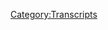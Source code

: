 {{Transcript
    | title         = [[567: June 13, 2021]]
    | caption       = [https://knowledgefight.libsyn.com/567-june-13-2021 Listen to this episode on Libsyn]
    | episodeNumber = [[567: June 13, 2021|567]]
    | length        = 01:10:19
}}

{{MessageBox
    | header     = Warning: Bot Generated Content
    | text       = This transcript was automatically generated by transcription software and likely contains many mistakes and misattributions. Please check the audio for definitive quotes, attribution, and context.
    | image      = N3yvass4myg91.webp
    | imagewidth = 50px
    | id         = warning
}}

{{TranscriptBlock
    | name      = Unknown Speaker
    | timestamp = 00:00:00.000
    | text      = I'm sick of them posing as if they're the good guys, saying we are the bad guys, a knowledge
}}

{{TranscriptBlock
    | name      = Unknown Speaker
    | timestamp = 00:00:23.960
    | text      = fight.
}}

{{TranscriptBlock
    | name      = Unknown Speaker
    | timestamp = 00:00:24.960
    | text      = I'm sick of them posing as if they're the good guys, saying we are the bad guys, a knowledge
}}

{{TranscriptBlock
    | name      = Unknown Speaker
    | timestamp = 00:00:29.359
    | text      = fight.
}}

{{TranscriptBlock
    | name      = Unknown Speaker
    | timestamp = 00:00:59.359
    | text      = Hey everybody!
}}

{{TranscriptBlock
    | name      = Unknown Speaker
    | timestamp = 00:01:00.359
    | text      = Welcome back to Knowledge Fight.
}}

{{TranscriptBlock
    | name      = Unknown Speaker
    | timestamp = 00:01:01.359
    | text      = I'm Dan.
}}

{{TranscriptBlock
    | name      = Unknown Speaker
    | timestamp = 00:01:02.359
    | text      = I'm Jordan.
}}

{{TranscriptBlock
    | name      = Unknown Speaker
    | timestamp = 00:01:03.359
    | text      = We're a couple dudes.
}}

{{TranscriptBlock
    | name      = Unknown Speaker
    | timestamp = 00:01:04.359
    | text      = I'd like to sit around, worship at the altar of Selene, and talk a little bit about Alex
}}

{{TranscriptBlock
    | name      = Unknown Speaker
    | timestamp = 00:01:06.239
    | text      = Jones.
}}

{{TranscriptBlock
    | name      = Unknown Speaker
    | timestamp = 00:01:07.239
    | text      = Oh indeed we are, Dan.
}}

{{TranscriptBlock
    | name      = Unknown Speaker
    | timestamp = 00:01:08.239
    | text      = Jordan.
}}

{{TranscriptBlock
    | name      = Unknown Speaker
    | timestamp = 00:01:09.239
    | text      = Dan.
}}

{{TranscriptBlock
    | name      = Unknown Speaker
    | timestamp = 00:01:10.239
    | text      = Jordan.
}}

{{TranscriptBlock
    | name      = Unknown Speaker
    | timestamp = 00:01:11.239
    | text      = I have a quick question for you.
}}

{{TranscriptBlock
    | name      = Unknown Speaker
    | timestamp = 00:01:12.239
    | text      = What's up?
}}

{{TranscriptBlock
    | name      = Unknown Speaker
    | timestamp = 00:01:13.239
    | text      = What's your bright spot today?
}}

{{TranscriptBlock
    | name      = Unknown Speaker
    | timestamp = 00:01:14.239
    | text      = Unprecedented, Jordan.
}}

{{TranscriptBlock
    | name      = Unknown Speaker
    | timestamp = 00:01:15.239
    | text      = My bright spot is the same thing it was last episode.
}}

{{TranscriptBlock
    | name      = Unknown Speaker
    | timestamp = 00:01:17.920
    | text      = The tick.
}}

{{TranscriptBlock
    | name      = Unknown Speaker
    | timestamp = 00:01:20.040
    | text      = I finished it.
}}

{{TranscriptBlock
    | name      = Unknown Speaker
    | timestamp = 00:01:21.040
    | text      = Oh, you finished it?
}}

{{TranscriptBlock
    | name      = Unknown Speaker
    | timestamp = 00:01:22.040
    | text      = The whole thing?
}}

{{TranscriptBlock
    | name      = Unknown Speaker
    | timestamp = 00:01:23.040
    | text      = Did you start back in the cartoon again?
}}

{{TranscriptBlock
    | name      = Unknown Speaker
    | timestamp = 00:01:24.560
    | text      = No, I watched all of the Amazon original series because I just couldn't stop.
}}

{{TranscriptBlock
    | name      = Unknown Speaker
    | timestamp = 00:01:28.519
    | text      = It was just too enjoyable and too fun.
}}

{{TranscriptBlock
    | name      = Unknown Speaker
    | timestamp = 00:01:31.159
    | text      = Everybody is just great in it.
}}

{{TranscriptBlock
    | name      = Unknown Speaker
    | timestamp = 00:01:32.879
    | text      = All the characters are great.
}}

{{TranscriptBlock
    | name      = Unknown Speaker
    | timestamp = 00:01:33.879
    | text      = John Hodgman in the second season.
}}

{{TranscriptBlock
    | name      = Unknown Speaker
    | timestamp = 00:01:35.959
    | text      = Fantastic.
}}

{{TranscriptBlock
    | name      = Unknown Speaker
    | timestamp = 00:01:36.959
    | text      = Ah, it's just great.
}}

{{TranscriptBlock
    | name      = Unknown Speaker
    | timestamp = 00:01:37.959
    | text      = Yeah, that was such a fun surprise when Hodgman showed up and you're like, what are you doing
}}

{{TranscriptBlock
    | name      = Unknown Speaker
    | timestamp = 00:01:44.000
    | text      = here, John Hodgman?
}}

{{TranscriptBlock
    | name      = Unknown Speaker
    | timestamp = 00:01:45.200
    | text      = And it's John Hodgman, so you're like, well, he's going to be a small role or whatever.
}}

{{TranscriptBlock
    | name      = Unknown Speaker
    | timestamp = 00:01:49.159
    | text      = Yeah, exactly.
}}

{{TranscriptBlock
    | name      = Unknown Speaker
    | timestamp = 00:01:51.159
    | text      = I know that there's a lot of other things we need to complain about Amazon and Bezos
}}

{{TranscriptBlock
    | name      = Unknown Speaker
    | timestamp = 00:01:54.959
    | text      = about.
}}

{{TranscriptBlock
    | name      = Unknown Speaker
    | timestamp = 00:01:55.959
    | text      = True.
}}

{{TranscriptBlock
    | name      = Unknown Speaker
    | timestamp = 00:01:56.959
    | text      = Obviously.
}}

{{TranscriptBlock
    | name      = Unknown Speaker
    | timestamp = 00:01:57.959
    | text      = Amazon is going to rank really high in terms of other complaints like, you know, unionization
}}

{{TranscriptBlock
    | name      = Unknown Speaker
    | timestamp = 00:02:04.760
    | text      = squashing.
}}

{{TranscriptBlock
    | name      = Unknown Speaker
    | timestamp = 00:02:05.760
    | text      = Sure, sure.
}}

{{TranscriptBlock
    | name      = Unknown Speaker
    | timestamp = 00:02:06.760
    | text      = There's a lot of problems with Amazon.
}}

{{TranscriptBlock
    | name      = Unknown Speaker
    | timestamp = 00:02:08.080
    | text      = It's in the top 50.
}}

{{TranscriptBlock
    | name      = Unknown Speaker
    | timestamp = 00:02:09.840
    | text      = Maybe.
}}

{{TranscriptBlock
    | name      = Unknown Speaker
    | timestamp = 00:02:10.840
    | text      = Yeah.
}}

{{TranscriptBlock
    | name      = Unknown Speaker
    | timestamp = 00:02:11.840
    | text      = Not having a third season of the tick is right up there.
}}

{{TranscriptBlock
    | name      = Unknown Speaker
    | timestamp = 00:02:15.280
    | text      = Just barely broke the top 50.
}}

{{TranscriptBlock
    | name      = Unknown Speaker
    | timestamp = 00:02:17.580
    | text      = Maybe 48, could be 49.
}}

{{TranscriptBlock
    | name      = Unknown Speaker
    | timestamp = 00:02:19.500
    | text      = It's like how Alex complains about the robots at the grocery store.
}}

{{TranscriptBlock
    | name      = Unknown Speaker
    | timestamp = 00:02:22.479
    | text      = He's like, and then I have to bag our own groceries.
}}

{{TranscriptBlock
    | name      = Unknown Speaker
    | timestamp = 00:02:24.039
    | text      = No, it's not my main complaint.
}}

{{TranscriptBlock
    | name      = Unknown Speaker
    | timestamp = 00:02:25.039
    | text      = That's how I feel about the canceling of the tick.
}}

{{TranscriptBlock
    | name      = Unknown Speaker
    | timestamp = 00:02:29.280
    | text      = It's the bagging your own groceries of media consumption.
}}

{{TranscriptBlock
    | name      = Unknown Speaker
    | timestamp = 00:02:34.199
    | text      = Just a delight.
}}

{{TranscriptBlock
    | name      = Unknown Speaker
    | timestamp = 00:02:35.199
    | text      = It makes sense.
}}

{{TranscriptBlock
    | name      = Unknown Speaker
    | timestamp = 00:02:36.199
    | text      = Anyway, what about you?
}}

{{TranscriptBlock
    | name      = Unknown Speaker
    | timestamp = 00:02:37.199
    | text      = It's fantastic.
}}

{{TranscriptBlock
    | name      = Unknown Speaker
    | timestamp = 00:02:38.199
    | text      = I will, I'm going to announce this now.
}}

{{TranscriptBlock
    | name      = Unknown Speaker
    | timestamp = 00:02:40.039
    | text      = I'm very excited to make an announcement, Dan, I will be making a return to stand up
}}

{{TranscriptBlock
    | name      = Unknown Speaker
    | timestamp = 00:02:44.199
    | text      = post COVID.
}}

{{TranscriptBlock
    | name      = Unknown Speaker
    | timestamp = 00:02:45.199
    | text      = Whoa.
}}

{{TranscriptBlock
    | name      = Unknown Speaker
    | timestamp = 00:02:46.199
    | text      = That's true.
}}

{{TranscriptBlock
    | name      = Unknown Speaker
    | timestamp = 00:02:47.199
    | text      = I was booked for my first stand up gig.
}}

{{TranscriptBlock
    | name      = Unknown Speaker
    | timestamp = 00:02:49.479
    | text      = You had some offers during the time that COVID was really sort of iffy, you know, like pre-vaccination
}}

{{TranscriptBlock
    | name      = Unknown Speaker
    | timestamp = 00:02:57.360
    | text      = coming around.
}}

{{TranscriptBlock
    | name      = Unknown Speaker
    | timestamp = 00:02:58.360
    | text      = Totally.
}}

{{TranscriptBlock
    | name      = Unknown Speaker
    | timestamp = 00:02:59.360
    | text      = I didn't want to do it.
}}

{{TranscriptBlock
    | name      = Unknown Speaker
    | timestamp = 00:03:00.360
    | text      = Yeah.
}}

{{TranscriptBlock
    | name      = Unknown Speaker
    | timestamp = 00:03:01.360
    | text      = I couldn't put people in that situation.
}}

{{TranscriptBlock
    | name      = Unknown Speaker
    | timestamp = 00:03:02.360
    | text      = I thought that was a really responsible choice on your part.
}}

{{TranscriptBlock
    | name      = Unknown Speaker
    | timestamp = 00:03:04.360
    | text      = Yep.
}}

{{TranscriptBlock
    | name      = Unknown Speaker
    | timestamp = 00:03:05.360
    | text      = Now it is in October and it was booked by friend of the show, Matt Drufke.
}}

{{TranscriptBlock
    | name      = Unknown Speaker
    | timestamp = 00:03:12.759
    | text      = So apparently there are a lot of people with a higher Q rating than to get through before
}}

{{TranscriptBlock
    | name      = Unknown Speaker
    | timestamp = 00:03:17.439
    | text      = my booking, but I'm excited to announce that here.
}}

{{TranscriptBlock
    | name      = Unknown Speaker
    | timestamp = 00:03:21.680
    | text      = I feel like there was some open questions about whether or not you even were going to
}}

{{TranscriptBlock
    | name      = Unknown Speaker
    | timestamp = 00:03:25.400
    | text      = continue pursuing.
}}

{{TranscriptBlock
    | name      = Unknown Speaker
    | timestamp = 00:03:26.400
    | text      = So like I was, that might've led to less people being interested in requesting.
}}

{{TranscriptBlock
    | name      = Unknown Speaker
    | timestamp = 00:03:31.000
    | text      = Totally.
}}

{{TranscriptBlock
    | name      = Unknown Speaker
    | timestamp = 00:03:32.000
    | text      = Totally.
}}

{{TranscriptBlock
    | name      = Unknown Speaker
    | timestamp = 00:03:33.000
    | text      = No, I had basically stopped before the pandemic, but now that the pandemic's over, I can't
}}

{{TranscriptBlock
    | name      = Unknown Speaker
    | timestamp = 00:03:36.919
    | text      = like not see if I want to give it another, you know, maybe give it a shot.
}}

{{TranscriptBlock
    | name      = Unknown Speaker
    | timestamp = 00:03:42.199
    | text      = See if you still connect with that kind of expression.
}}

{{TranscriptBlock
    | name      = Unknown Speaker
    | timestamp = 00:03:45.039
    | text      = See if I still get the feeling.
}}

{{TranscriptBlock
    | name      = Unknown Speaker
    | timestamp = 00:03:46.960
    | text      = It's always fun to do one of the shows, the Drufke books too.
}}

{{TranscriptBlock
    | name      = Unknown Speaker
    | timestamp = 00:03:49.639
    | text      = Oh, always.
}}

{{TranscriptBlock
    | name      = Unknown Speaker
    | timestamp = 00:03:50.639
    | text      = Although you probably have to go to the burbs then, right?
}}

{{TranscriptBlock
    | name      = Unknown Speaker
    | timestamp = 00:03:52.400
    | text      = I will probably have to go to the burbs.
}}

{{TranscriptBlock
    | name      = Unknown Speaker
    | timestamp = 00:03:54.280
    | text      = Yeah.
}}

{{TranscriptBlock
    | name      = Unknown Speaker
    | timestamp = 00:03:55.280
    | text      = Yep.
}}

{{TranscriptBlock
    | name      = Unknown Speaker
    | timestamp = 00:03:56.280
    | text      = Yep.
}}

{{TranscriptBlock
    | name      = Unknown Speaker
    | timestamp = 00:03:57.280
    | text      = I'll come with you.
}}

{{TranscriptBlock
    | name      = Unknown Speaker
    | timestamp = 00:03:58.280
    | text      = Back where I started.
}}

{{TranscriptBlock
    | name      = Unknown Speaker
    | timestamp = 00:03:59.280
    | text      = I'll make this announcement here.
}}

{{TranscriptBlock
    | name      = Unknown Speaker
    | timestamp = 00:04:00.400
    | text      = I will be there as well.
}}

{{TranscriptBlock
    | name      = Unknown Speaker
    | timestamp = 00:04:03.000
    | text      = Not performing, but I will be there.
}}

{{TranscriptBlock
    | name      = Unknown Speaker
    | timestamp = 00:04:05.000
    | text      = No, no.
}}

{{TranscriptBlock
    | name      = Unknown Speaker
    | timestamp = 00:04:06.000
    | text      = That'll be exciting.
}}

{{TranscriptBlock
    | name      = Unknown Speaker
    | timestamp = 00:04:07.000
    | text      = Yeah.
}}

{{TranscriptBlock
    | name      = Unknown Speaker
    | timestamp = 00:04:08.000
    | text      = It'd be nice to see Druffles.
}}

{{TranscriptBlock
    | name      = Unknown Speaker
    | timestamp = 00:04:09.000
    | text      = Yeah.
}}

{{TranscriptBlock
    | name      = Unknown Speaker
    | timestamp = 00:04:10.000
    | text      = It'd be nice to take over the entire show and how it just all wonks and then the rest
}}

{{TranscriptBlock
    | name      = Unknown Speaker
    | timestamp = 00:04:14.800
    | text      = of the comics are like, I don't understand what's happening right now.
}}

{{TranscriptBlock
    | name      = Unknown Speaker
    | timestamp = 00:04:18.279
    | text      = None of these people know.
}}

{{TranscriptBlock
    | name      = Unknown Speaker
    | timestamp = 00:04:20.639
    | text      = Let's not take over anything.
}}

{{TranscriptBlock
    | name      = Unknown Speaker
    | timestamp = 00:04:23.240
    | text      = No.
}}

{{TranscriptBlock
    | name      = Unknown Speaker
    | timestamp = 00:04:24.240
    | text      = Jordan, today we have a present day episode of the Alex Jones show to discuss.
}}

{{TranscriptBlock
    | name      = Unknown Speaker
    | timestamp = 00:04:28.439
    | text      = Oh boy.
}}

{{TranscriptBlock
    | name      = Unknown Speaker
    | timestamp = 00:04:29.439
    | text      = I am trying to shoot for something a little bit different.
}}

{{TranscriptBlock
    | name      = Unknown Speaker
    | timestamp = 00:04:33.920
    | text      = I'm trying to take an analytical perspective of even myself and how I engage with the material
}}

{{TranscriptBlock
    | name      = Unknown Speaker
    | timestamp = 00:04:39.800
    | text      = that we're covering.
}}

{{TranscriptBlock
    | name      = Unknown Speaker
    | timestamp = 00:04:40.800
    | text      = All right.
}}

{{TranscriptBlock
    | name      = Unknown Speaker
    | timestamp = 00:04:41.800
    | text      = And I think that one of the main problems that I have with the present day is sometimes
}}

{{TranscriptBlock
    | name      = Unknown Speaker
    | timestamp = 00:04:44.680
    | text      = I try to bite off more than I can chew.
}}

{{TranscriptBlock
    | name      = Unknown Speaker
    | timestamp = 00:04:46.720
    | text      = Okay.
}}

{{TranscriptBlock
    | name      = Unknown Speaker
    | timestamp = 00:04:47.720
    | text      = And by that, I mean covering more than one day at a time.
}}

{{TranscriptBlock
    | name      = Unknown Speaker
    | timestamp = 00:04:50.439
    | text      = I think that's really hard in the present day because Alex's mood is never the same.
}}

{{TranscriptBlock
    | name      = Unknown Speaker
    | timestamp = 00:04:55.120
    | text      = No.
}}

{{TranscriptBlock
    | name      = Unknown Speaker
    | timestamp = 00:04:56.120
    | text      = Two days in a row.
}}

{{TranscriptBlock
    | name      = Unknown Speaker
    | timestamp = 00:04:57.120
    | text      = Yeah.
}}

{{TranscriptBlock
    | name      = Unknown Speaker
    | timestamp = 00:04:58.120
    | text      = If you expect him to cover one piece of news that he was really big on a Monday, he probably
}}

{{TranscriptBlock
    | name      = Unknown Speaker
    | timestamp = 00:05:02.279
    | text      = is going to forget about it by Tuesday.
}}

{{TranscriptBlock
    | name      = Unknown Speaker
    | timestamp = 00:05:04.079
    | text      = Yeah.
}}

{{TranscriptBlock
    | name      = Unknown Speaker
    | timestamp = 00:05:05.079
    | text      = We're all going to be dead on Tuesday, Wednesday, we're winning.
}}

{{TranscriptBlock
    | name      = Unknown Speaker
    | timestamp = 00:05:08.800
    | text      = It's just incoherent to the point where it's painful for me to try and make it palatable
}}

{{TranscriptBlock
    | name      = Unknown Speaker
    | timestamp = 00:05:14.600
    | text      = to an audience.
}}

{{TranscriptBlock
    | name      = Unknown Speaker
    | timestamp = 00:05:16.360
    | text      = And it's frustrating to me to try and talk to you about it.
}}

{{TranscriptBlock
    | name      = Unknown Speaker
    | timestamp = 00:05:19.680
    | text      = Right.
}}

{{TranscriptBlock
    | name      = Unknown Speaker
    | timestamp = 00:05:20.680
    | text      = Right.
}}

{{TranscriptBlock
    | name      = Unknown Speaker
    | timestamp = 00:05:21.680
    | text      = Right.
}}

{{TranscriptBlock
    | name      = Unknown Speaker
    | timestamp = 00:05:22.680
    | text      = Well, why is he in a better mood?
}}

{{TranscriptBlock
    | name      = Unknown Speaker
    | timestamp = 00:05:23.680
    | text      = I don't know.
}}

{{TranscriptBlock
    | name      = Unknown Speaker
    | timestamp = 00:05:24.680
    | text      = No reason.
}}

{{TranscriptBlock
    | name      = Unknown Speaker
    | timestamp = 00:05:25.680
    | text      = I don't fucking know.
}}

{{TranscriptBlock
    | name      = Unknown Speaker
    | timestamp = 00:05:26.680
    | text      = No reason.
}}

{{TranscriptBlock
    | name      = Unknown Speaker
    | timestamp = 00:05:27.680
    | text      = Could be anything.
}}

{{TranscriptBlock
    | name      = Unknown Speaker
    | timestamp = 00:05:28.680
    | text      = He took a nap.
}}

{{TranscriptBlock
    | name      = Unknown Speaker
    | timestamp = 00:05:29.680
    | text      = He stubbed his toe.
}}

{{TranscriptBlock
    | name      = Unknown Speaker
    | timestamp = 00:05:30.680
    | text      = I don't know.
}}

{{TranscriptBlock
    | name      = Unknown Speaker
    | timestamp = 00:05:31.680
    | text      = Yeah.
}}

{{TranscriptBlock
    | name      = Unknown Speaker
    | timestamp = 00:05:32.680
    | text      = It could be anything.
}}

{{TranscriptBlock
    | name      = Unknown Speaker
    | timestamp = 00:05:33.680
    | text      = Yeah.
}}

{{TranscriptBlock
    | name      = Unknown Speaker
    | timestamp = 00:05:34.680
    | text      = It's like he used to do a serialized show and now he's doing a monster of the day kind
}}

{{TranscriptBlock
    | name      = Unknown Speaker
    | timestamp = 00:05:35.680
    | text      = of feeling, you know?
}}

{{TranscriptBlock
    | name      = Unknown Speaker
    | timestamp = 00:05:36.680
    | text      = Yeah.
}}

{{TranscriptBlock
    | name      = Unknown Speaker
    | timestamp = 00:05:37.680
    | text      = Everything's a bottle episode and it's fucking weird.
}}

{{TranscriptBlock
    | name      = Unknown Speaker
    | timestamp = 00:05:38.680
    | text      = I think that maybe a better approach to it would be to just look at a day at a time.
}}

{{TranscriptBlock
    | name      = Unknown Speaker
    | timestamp = 00:05:42.360
    | text      = Right.
}}

{{TranscriptBlock
    | name      = Unknown Speaker
    | timestamp = 00:05:43.360
    | text      = And so today we're looking at June 13th, 2021 Blackjack.
}}

{{TranscriptBlock
    | name      = Unknown Speaker
    | timestamp = 00:05:45.560
    | text      = Blackjack!
}}

{{TranscriptBlock
    | name      = Unknown Speaker
    | timestamp = 00:05:46.560
    | text      = Oh!
}}

{{TranscriptBlock
    | name      = Unknown Speaker
    | timestamp = 00:05:47.560
    | text      = That time I almost didn't say er.
}}

{{TranscriptBlock
    | name      = Unknown Speaker
    | timestamp = 00:05:49.000
    | text      = Yeah.
}}

{{TranscriptBlock
    | name      = Unknown Speaker
    | timestamp = 00:05:50.000
    | text      = So that was nice.
}}

{{TranscriptBlock
    | name      = Unknown Speaker
    | timestamp = 00:05:51.000
    | text      = I didn't trust you to do your bit.
}}

{{TranscriptBlock
    | name      = Unknown Speaker
    | timestamp = 00:05:52.000
    | text      = And so I sped into the Blackjack because I knew you were trying to lull me into a false
}}

{{TranscriptBlock
    | name      = Unknown Speaker
    | timestamp = 00:05:56.079
    | text      = sense of security.
}}

{{TranscriptBlock
    | name      = Unknown Speaker
    | timestamp = 00:05:57.079
    | text      = And that shant happened.
}}

{{TranscriptBlock
    | name      = Unknown Speaker
    | timestamp = 00:05:59.040
    | text      = There is a meta game currently going on between us.
}}

{{TranscriptBlock
    | name      = Unknown Speaker
    | timestamp = 00:06:03.000
    | text      = So Alex is on one on June 13th as the kids say.
}}

{{TranscriptBlock
    | name      = Unknown Speaker
    | timestamp = 00:06:08.199
    | text      = Yes.
}}

{{TranscriptBlock
    | name      = Unknown Speaker
    | timestamp = 00:06:09.199
    | text      = Okay.
}}

{{TranscriptBlock
    | name      = Unknown Speaker
    | timestamp = 00:06:10.199
    | text      = He's on one.
}}

{{TranscriptBlock
    | name      = Unknown Speaker
    | timestamp = 00:06:11.199
    | text      = Yes.
}}

{{TranscriptBlock
    | name      = Unknown Speaker
    | timestamp = 00:06:12.199
    | text      = Okay.
}}

{{TranscriptBlock
    | name      = Unknown Speaker
    | timestamp = 00:06:13.199
    | text      = He's wiling out.
}}

{{TranscriptBlock
    | name      = Unknown Speaker
    | timestamp = 00:06:14.199
    | text      = He is on fleek.
}}

{{TranscriptBlock
    | name      = Unknown Speaker
    | timestamp = 00:06:15.199
    | text      = I disagree with your use of fleek, but we shall see.
}}

{{TranscriptBlock
    | name      = Unknown Speaker
    | timestamp = 00:06:17.759
    | text      = I'm not, I'm still not 100% sure what it means.
}}

{{TranscriptBlock
    | name      = Unknown Speaker
    | timestamp = 00:06:20.079
    | text      = That's kind of my issue.
}}

{{TranscriptBlock
    | name      = Unknown Speaker
    | timestamp = 00:06:21.079
    | text      = Yeah.
}}

{{TranscriptBlock
    | name      = Unknown Speaker
    | timestamp = 00:06:22.079
    | text      = And we'll get down to business on this, but before we do, let's say hello to some new
}}

{{TranscriptBlock
    | name      = Unknown Speaker
    | timestamp = 00:06:25.839
    | text      = wonks.
}}

{{TranscriptBlock
    | name      = Unknown Speaker
    | timestamp = 00:06:26.839
    | text      = Oh, that's a great idea.
}}

{{TranscriptBlock
    | name      = Unknown Speaker
    | timestamp = 00:06:27.839
    | text      = So first Reverend Dr. Robert E.O.
}}

{{TranscriptBlock
    | name      = Unknown Speaker
    | timestamp = 00:06:30.120
    | text      = Speedwagon.
}}

{{TranscriptBlock
    | name      = Unknown Speaker
    | timestamp = 00:06:31.120
    | text      = Thank you so much.
}}

{{TranscriptBlock
    | name      = Unknown Speaker
    | timestamp = 00:06:32.120
    | text      = You are now a policy wonk.
}}

{{TranscriptBlock
    | name      = Unknown Speaker
    | timestamp = 00:06:33.120
    | text      = I'm a policy wonk.
}}

{{TranscriptBlock
    | name      = Unknown Speaker
    | timestamp = 00:06:34.120
    | text      = Holy shit.
}}

{{TranscriptBlock
    | name      = Unknown Speaker
    | timestamp = 00:06:35.120
    | text      = I just started watching Jojo's Bizarre Adventure.
}}

{{TranscriptBlock
    | name      = Unknown Speaker
    | timestamp = 00:06:37.360
    | text      = So there's a character called, uh, uh, uh, Robert E.O. Speedwagon.
}}

{{TranscriptBlock
    | name      = Unknown Speaker
    | timestamp = 00:06:42.920
    | text      = Whoa.
}}

{{TranscriptBlock
    | name      = Unknown Speaker
    | timestamp = 00:06:43.920
    | text      = Yeah.
}}

{{TranscriptBlock
    | name      = Unknown Speaker
    | timestamp = 00:06:44.920
    | text      = So maybe that's a reference to that.
}}

{{TranscriptBlock
    | name      = Unknown Speaker
    | timestamp = 00:06:46.199
    | text      = It could be.
}}

{{TranscriptBlock
    | name      = Unknown Speaker
    | timestamp = 00:06:47.199
    | text      = All right.
}}

{{TranscriptBlock
    | name      = Unknown Speaker
    | timestamp = 00:06:48.199
    | text      = Next, Jim.
}}

{{TranscriptBlock
    | name      = Unknown Speaker
    | timestamp = 00:06:49.199
    | text      = No relation to a certain World War II person, Gabbles.
}}

{{TranscriptBlock
    | name      = Unknown Speaker
    | timestamp = 00:06:50.800
    | text      = Thank you so much.
}}

{{TranscriptBlock
    | name      = Unknown Speaker
    | timestamp = 00:06:51.800
    | text      = You are now a policy wonk.
}}

{{TranscriptBlock
    | name      = Unknown Speaker
    | timestamp = 00:06:53.519
    | text      = I'm a policy wonk.
}}

{{TranscriptBlock
    | name      = Unknown Speaker
    | timestamp = 00:06:54.920
    | text      = Thank you.
}}

{{TranscriptBlock
    | name      = Unknown Speaker
    | timestamp = 00:06:55.920
    | text      = Thanks, Jim.
}}

{{TranscriptBlock
    | name      = Unknown Speaker
    | timestamp = 00:06:56.920
    | text      = Thank you for surviving so long with that name.
}}

{{TranscriptBlock
    | name      = Unknown Speaker
    | timestamp = 00:06:58.259
    | text      = Next, Chell.
}}

{{TranscriptBlock
    | name      = Unknown Speaker
    | timestamp = 00:06:59.259
    | text      = Thank you so much.
}}

{{TranscriptBlock
    | name      = Unknown Speaker
    | timestamp = 00:07:00.259
    | text      = You are now a policy wonk.
}}

{{TranscriptBlock
    | name      = Unknown Speaker
    | timestamp = 00:07:01.259
    | text      = I'm a policy wonk.
}}

{{TranscriptBlock
    | name      = Unknown Speaker
    | timestamp = 00:07:02.259
    | text      = Thanks, Chell.
}}

{{TranscriptBlock
    | name      = Unknown Speaker
    | timestamp = 00:07:03.259
    | text      = Next, Randy C. Thank you so much.
}}

{{TranscriptBlock
    | name      = Unknown Speaker
    | timestamp = 00:07:04.259
    | text      = You are now a policy wonk.
}}

{{TranscriptBlock
    | name      = Unknown Speaker
    | timestamp = 00:07:05.600
    | text      = I'm a policy wonk.
}}

{{TranscriptBlock
    | name      = Unknown Speaker
    | timestamp = 00:07:06.600
    | text      = Thanks, Randy C.
}}

{{TranscriptBlock
    | name      = Unknown Speaker
    | timestamp = 00:07:07.600
    | text      = Thank you.
}}

{{TranscriptBlock
    | name      = Unknown Speaker
    | timestamp = 00:07:08.600
    | text      = Uh, I think I've got a couple of technocrats in the mix.
}}

{{TranscriptBlock
    | name      = Unknown Speaker
    | timestamp = 00:07:10.920
    | text      = Uh, first, Mr. and Mrs. Makeshift Hamster.
}}

{{TranscriptBlock
    | name      = Unknown Speaker
    | timestamp = 00:07:13.720
    | text      = Thank you so much.
}}

{{TranscriptBlock
    | name      = Unknown Speaker
    | timestamp = 00:07:14.720
    | text      = You are now a technocrat.
}}

{{TranscriptBlock
    | name      = Unknown Speaker
    | timestamp = 00:07:15.720
    | text      = And Kickfisterscream.
}}

{{TranscriptBlock
    | name      = Unknown Speaker
    | timestamp = 00:07:17.360
    | text      = Thank you so much.
}}

{{TranscriptBlock
    | name      = Unknown Speaker
    | timestamp = 00:07:18.360
    | text      = You are now a technocrat.
}}

{{TranscriptBlock
    | name      = Unknown Speaker
    | timestamp = 00:07:19.360
    | text      = I'm a policy wonk.
}}

{{TranscriptBlock
    | name      = Unknown Speaker
    | timestamp = 00:07:20.360
    | text      = Crikey, mate.
}}

{{TranscriptBlock
    | name      = Unknown Speaker
    | timestamp = 00:07:21.360
    | text      = That's fantastic.
}}

{{TranscriptBlock
    | name      = Unknown Speaker
    | timestamp = 00:07:22.360
    | text      = Have yourself a brew.
}}

{{TranscriptBlock
    | name      = Unknown Speaker
    | timestamp = 00:07:23.360
    | text      = How's your 401k doing, bro?
}}

{{TranscriptBlock
    | name      = Unknown Speaker
    | timestamp = 00:07:24.800
    | text      = All right.
}}

{{TranscriptBlock
    | name      = Unknown Speaker
    | timestamp = 00:07:25.800
    | text      = We got to go full tilt boogie on this, Watson.
}}

{{TranscriptBlock
    | name      = Unknown Speaker
    | timestamp = 00:07:27.199
    | text      = All right.
}}

{{TranscriptBlock
    | name      = Unknown Speaker
    | timestamp = 00:07:28.199
    | text      = Let's just get down to business.
}}

{{TranscriptBlock
    | name      = Unknown Speaker
    | timestamp = 00:07:29.199
    | text      = We ain't making that money off that heroin.
}}

{{TranscriptBlock
    | name      = Unknown Speaker
    | timestamp = 00:07:31.100
    | text      = Why are you pimps so good?
}}

{{TranscriptBlock
    | name      = Unknown Speaker
    | timestamp = 00:07:33.040
    | text      = My neck is freakishly large.
}}

{{TranscriptBlock
    | name      = Unknown Speaker
    | timestamp = 00:07:34.680
    | text      = I declare info war on you.
}}

{{TranscriptBlock
    | name      = Unknown Speaker
    | timestamp = 00:07:37.519
    | text      = Thank y'all.
}}

{{TranscriptBlock
    | name      = Unknown Speaker
    | timestamp = 00:07:38.519
    | text      = Yes.
}}

{{TranscriptBlock
    | name      = Unknown Speaker
    | timestamp = 00:07:39.519
    | text      = Thank you very much to the all of you.
}}

{{TranscriptBlock
    | name      = Unknown Speaker
    | timestamp = 00:07:40.519
    | text      = Mm-hmm.
}}

{{TranscriptBlock
    | name      = Unknown Speaker
    | timestamp = 00:07:41.519
    | text      = Mm-hmm.
}}

{{TranscriptBlock
    | name      = Unknown Speaker
    | timestamp = 00:07:42.519
    | text      = Now, Jordan, it's time to get deep.
}}

{{TranscriptBlock
    | name      = Unknown Speaker
    | timestamp = 00:07:44.100
    | text      = Giving someone life is giving someone death.
}}

{{TranscriptBlock
    | name      = Unknown Speaker
    | timestamp = 00:07:49.019
    | text      = You could say that life is death.
}}

{{TranscriptBlock
    | name      = Unknown Speaker
    | timestamp = 00:07:54.240
    | text      = You could.
}}

{{TranscriptBlock
    | name      = Unknown Speaker
    | timestamp = 00:07:55.240
    | text      = So, today, I'd like to say, uh, uh-
}}

{{TranscriptBlock
    | name      = Unknown Speaker
    | timestamp = 00:07:58.439
    | text      = I never don't silently nod with that.
}}

{{TranscriptBlock
    | name      = Unknown Speaker
    | timestamp = 00:08:00.600
    | text      = Just like, yeah, man.
}}

{{TranscriptBlock
    | name      = Unknown Speaker
    | timestamp = 00:08:01.759
    | text      = That is deep.
}}

{{TranscriptBlock
    | name      = Unknown Speaker
    | timestamp = 00:08:02.759
    | text      = That is deep.
}}

{{TranscriptBlock
    | name      = Unknown Speaker
    | timestamp = 00:08:03.759
    | text      = So, uh, today, I'd like to say happy birthday and congratulations on the graduation to Madison
}}

{{TranscriptBlock
    | name      = Unknown Speaker
    | timestamp = 00:08:08.600
    | text      = F.
}}

{{TranscriptBlock
    | name      = Unknown Speaker
    | timestamp = 00:08:09.600
    | text      = Okay.
}}

{{TranscriptBlock
    | name      = Unknown Speaker
    | timestamp = 00:08:10.600
    | text      = Also, I should say that this happened in May.
}}

{{TranscriptBlock
    | name      = Unknown Speaker
    | timestamp = 00:08:13.199
    | text      = Well, congratulations and happy birthday to you.
}}

{{TranscriptBlock
    | name      = Unknown Speaker
    | timestamp = 00:08:16.120
    | text      = I may have missed a message.
}}

{{TranscriptBlock
    | name      = Unknown Speaker
    | timestamp = 00:08:17.959
    | text      = No.
}}

{{TranscriptBlock
    | name      = Unknown Speaker
    | timestamp = 00:08:18.959
    | text      = No.
}}

{{TranscriptBlock
    | name      = Unknown Speaker
    | timestamp = 00:08:19.959
    | text      = I think they just sent it now.
}}

{{TranscriptBlock
    | name      = Unknown Speaker
    | timestamp = 00:08:20.959
    | text      = I think they just sent it now.
}}

{{TranscriptBlock
    | name      = Unknown Speaker
    | timestamp = 00:08:23.680
    | text      = I think they were like, oops, we forgot to give them that birthday shout out.
}}

{{TranscriptBlock
    | name      = Unknown Speaker
    | timestamp = 00:08:26.959
    | text      = Mm-hmm.
}}

{{TranscriptBlock
    | name      = Unknown Speaker
    | timestamp = 00:08:27.959
    | text      = Let's get on it.
}}

{{TranscriptBlock
    | name      = Unknown Speaker
    | timestamp = 00:08:28.959
    | text      = Happy belated birthday.
}}

{{TranscriptBlock
    | name      = Unknown Speaker
    | timestamp = 00:08:29.959
    | text      = Right.
}}

{{TranscriptBlock
    | name      = Unknown Speaker
    | timestamp = 00:08:30.959
    | text      = And congratulations on the graduation.
}}

{{TranscriptBlock
    | name      = Unknown Speaker
    | timestamp = 00:08:31.959
    | text      = And congratulations belated congratulations.
}}

{{TranscriptBlock
    | name      = Unknown Speaker
    | timestamp = 00:08:34.000
    | text      = If life, if giving life is giving death, is giving graduation just signing up for school?
}}

{{TranscriptBlock
    | name      = Unknown Speaker
    | timestamp = 00:08:42.440
    | text      = Look, I'm gonna, I'm gonna leave you hanging on that one.
}}

{{TranscriptBlock
    | name      = Unknown Speaker
    | timestamp = 00:08:48.840
    | text      = It's fair.
}}

{{TranscriptBlock
    | name      = Unknown Speaker
    | timestamp = 00:08:49.840
    | text      = That's fair.
}}

{{TranscriptBlock
    | name      = Unknown Speaker
    | timestamp = 00:08:50.840
    | text      = It's just fair.
}}

{{TranscriptBlock
    | name      = Unknown Speaker
    | timestamp = 00:08:51.840
    | text      = Yeah.
}}

{{TranscriptBlock
    | name      = Unknown Speaker
    | timestamp = 00:08:52.840
    | text      = So, one other thing was, uh, Erica sent a message, uh, and wanted a special drop played
}}

{{TranscriptBlock
    | name      = Unknown Speaker
    | timestamp = 00:08:56.000
    | text      = and it's something we haven't heard in a while and I thought, why not?
}}

{{TranscriptBlock
    | name      = Unknown Speaker
    | timestamp = 00:08:58.759
    | text      = I think the people are itching for this.
}}

{{TranscriptBlock
    | name      = Unknown Speaker
    | timestamp = 00:09:00.279
    | text      = So here, this is going out to you, Erica.
}}

{{TranscriptBlock
    | name      = Unknown Speaker
    | timestamp = 00:09:02.320
    | text      = You know, they got baby shark, deep, deep, deep, deep, deep, deep.
}}

{{TranscriptBlock
    | name      = Unknown Speaker
    | timestamp = 00:09:06.720
    | text      = They got mama shark, deep, deep, deep, deep, deep, daddy shark, we'll be right back.
}}

{{TranscriptBlock
    | name      = Unknown Speaker
    | timestamp = 00:09:13.960
    | text      = An oldie but a goodie.
}}

{{TranscriptBlock
    | name      = Unknown Speaker
    | timestamp = 00:09:16.039
    | text      = Always good to hear some daddy shark.
}}

{{TranscriptBlock
    | name      = Unknown Speaker
    | timestamp = 00:09:17.840
    | text      = Absolutely.
}}

{{TranscriptBlock
    | name      = Unknown Speaker
    | timestamp = 00:09:18.840
    | text      = Yeah.
}}

{{TranscriptBlock
    | name      = Unknown Speaker
    | timestamp = 00:09:19.840
    | text      = So, uh, we're gonna be talking about June 13th, but here is an out of context drop from
}}

{{TranscriptBlock
    | name      = Unknown Speaker
    | timestamp = 00:09:21.840
    | text      = today's show.
}}

{{TranscriptBlock
    | name      = Unknown Speaker
    | timestamp = 00:09:22.840
    | text      = You know, I would never say if I got killed, start a civil war.
}}

{{TranscriptBlock
    | name      = Unknown Speaker
    | timestamp = 00:09:29.159
    | text      = Good.
}}

{{TranscriptBlock
    | name      = Unknown Speaker
    | timestamp = 00:09:30.159
    | text      = Um, well, one, one, you would already be dead, so you wouldn't have the opportunity to say
}}

{{TranscriptBlock
    | name      = Unknown Speaker
    | timestamp = 00:09:35.559
    | text      = that.
}}

{{TranscriptBlock
    | name      = Unknown Speaker
    | timestamp = 00:09:36.559
    | text      = No, no, you're saying beforehand.
}}

{{TranscriptBlock
    | name      = Unknown Speaker
    | timestamp = 00:09:37.559
    | text      = Oh, okay.
}}

{{TranscriptBlock
    | name      = Unknown Speaker
    | timestamp = 00:09:38.559
    | text      = On the off, like my death is a dead man switch for a civil war.
}}

{{TranscriptBlock
    | name      = Unknown Speaker
    | timestamp = 00:09:40.879
    | text      = Sure, sure.
}}

{{TranscriptBlock
    | name      = Unknown Speaker
    | timestamp = 00:09:41.879
    | text      = I think I wouldn't say that.
}}

{{TranscriptBlock
    | name      = Unknown Speaker
    | timestamp = 00:09:43.120
    | text      = I know, but I think that's got some Jane Austen, the meaning is the opposite of the meaning
}}

{{TranscriptBlock
    | name      = Unknown Speaker
    | timestamp = 00:09:47.559
    | text      = kind of thing.
}}

{{TranscriptBlock
    | name      = Unknown Speaker
    | timestamp = 00:09:48.559
    | text      = I would never say nuke the planet when I die.
}}

{{TranscriptBlock
    | name      = Unknown Speaker
    | timestamp = 00:09:52.919
    | text      = Why would you need to say, I would never say that?
}}

{{TranscriptBlock
    | name      = Unknown Speaker
    | timestamp = 00:09:55.179
    | text      = The only reason you would need to say that is if you want that to be true.
}}

{{TranscriptBlock
    | name      = Unknown Speaker
    | timestamp = 00:09:58.240
    | text      = Yeah.
}}

{{TranscriptBlock
    | name      = Unknown Speaker
    | timestamp = 00:09:59.240
    | text      = I feel like almost nobody would say that.
}}

{{TranscriptBlock
    | name      = Unknown Speaker
    | timestamp = 00:10:01.360
    | text      = Nobody should say that, except for maybe Mandela.
}}

{{TranscriptBlock
    | name      = Unknown Speaker
    | timestamp = 00:10:06.679
    | text      = So Alex has got a piece of news here on the 13th, this is Sunday's show.
}}

{{TranscriptBlock
    | name      = Unknown Speaker
    | timestamp = 00:10:12.159
    | text      = On the 13th he had gotten some news that this gentleman by the name of Christopher Sein
}}

{{TranscriptBlock
    | name      = Unknown Speaker
    | timestamp = 00:10:16.120
    | text      = had passed away.
}}

{{TranscriptBlock
    | name      = Unknown Speaker
    | timestamp = 00:10:17.120
    | text      = Sure.
}}

{{TranscriptBlock
    | name      = Unknown Speaker
    | timestamp = 00:10:18.120
    | text      = He was a reporter, and he was the person who is credited with breaking the story of former
}}

{{TranscriptBlock
    | name      = Unknown Speaker
    | timestamp = 00:10:24.519
    | text      = President Bill Clinton meeting with Loretta Lynch on the tarmac meeting.
}}

{{TranscriptBlock
    | name      = Unknown Speaker
    | timestamp = 00:10:29.200
    | text      = Gotcha.
}}

{{TranscriptBlock
    | name      = Unknown Speaker
    | timestamp = 00:10:30.200
    | text      = And of course, that means this was an execution.
}}

{{TranscriptBlock
    | name      = Unknown Speaker
    | timestamp = 00:10:32.200
    | text      = Yeah, that sounds right.
}}

{{TranscriptBlock
    | name      = Unknown Speaker
    | timestamp = 00:10:33.279
    | text      = What is the next thing to come in a season like this?
}}

{{TranscriptBlock
    | name      = Unknown Speaker
    | timestamp = 00:10:36.559
    | text      = What is the next move always, and the move they've been carrying out all over the world?
}}

{{TranscriptBlock
    | name      = Unknown Speaker
    | timestamp = 00:10:42.679
    | text      = Well it's this right here.
}}

{{TranscriptBlock
    | name      = Unknown Speaker
    | timestamp = 00:10:45.440
    | text      = That's what it is.
}}

{{TranscriptBlock
    | name      = Unknown Speaker
    | timestamp = 00:10:49.039
    | text      = 45-year-old Christopher Sein, the award-winning, Emmy award-winning TV anchorman and reporter
}}

{{TranscriptBlock
    | name      = Unknown Speaker
    | timestamp = 00:11:02.840
    | text      = who just had his book published and is doing great and was super happy.
}}

{{TranscriptBlock
    | name      = Unknown Speaker
    | timestamp = 00:11:07.840
    | text      = Well he got executed inside of his house yesterday, and his body wasn't even cold.
}}

{{TranscriptBlock
    | name      = Unknown Speaker
    | timestamp = 00:11:14.159
    | text      = The blood wasn't even coagulated before they said it was a suicide.
}}

{{TranscriptBlock
    | name      = Unknown Speaker
    | timestamp = 00:11:18.159
    | text      = Just like Breitbart.
}}

{{TranscriptBlock
    | name      = Unknown Speaker
    | timestamp = 00:11:19.159
    | text      = Hell, they'd say Kennedy was a suicide and whatnot.
}}

{{TranscriptBlock
    | name      = Unknown Speaker
    | timestamp = 00:11:21.879
    | text      = You know John F. Kennedy committed suicide, you know that?
}}

{{TranscriptBlock
    | name      = Unknown Speaker
    | timestamp = 00:11:24.320
    | text      = Breitbart, no one said that he committed suicide.
}}

{{TranscriptBlock
    | name      = Unknown Speaker
    | timestamp = 00:11:26.279
    | text      = That was a heart attack.
}}

{{TranscriptBlock
    | name      = Unknown Speaker
    | timestamp = 00:11:27.279
    | text      = Yeah, they said he did a lot of coke.
}}

{{TranscriptBlock
    | name      = Unknown Speaker
    | timestamp = 00:11:29.120
    | text      = Yeah.
}}

{{TranscriptBlock
    | name      = Unknown Speaker
    | timestamp = 00:11:30.120
    | text      = The situation with this is the reporting on it is that it's being treated as a suspected
}}

{{TranscriptBlock
    | name      = Unknown Speaker
    | timestamp = 00:11:35.480
    | text      = suicide.
}}

{{TranscriptBlock
    | name      = Unknown Speaker
    | timestamp = 00:11:36.480
    | text      = Suicide, right.
}}

{{TranscriptBlock
    | name      = Unknown Speaker
    | timestamp = 00:11:37.480
    | text      = Right, right.
}}

{{TranscriptBlock
    | name      = Unknown Speaker
    | timestamp = 00:11:38.480
    | text      = Not that the people are reporting that it definitely is.
}}

{{TranscriptBlock
    | name      = Unknown Speaker
    | timestamp = 00:11:40.600
    | text      = Sure.
}}

{{TranscriptBlock
    | name      = Unknown Speaker
    | timestamp = 00:11:41.600
    | text      = There aren't signs of foul play.
}}

{{TranscriptBlock
    | name      = Unknown Speaker
    | timestamp = 00:11:42.600
    | text      = Yeah.
}}

{{TranscriptBlock
    | name      = Unknown Speaker
    | timestamp = 00:11:43.600
    | text      = There aren't signs that generally would lead investigators to initially give a, this looks
}}

{{TranscriptBlock
    | name      = Unknown Speaker
    | timestamp = 00:11:48.159
    | text      = like a murder.
}}

{{TranscriptBlock
    | name      = Unknown Speaker
    | timestamp = 00:11:49.159
    | text      = Yeah, the doors were locked from the inside, like everything.
}}

{{TranscriptBlock
    | name      = Unknown Speaker
    | timestamp = 00:11:52.519
    | text      = I don't know all of the specifics because a lot of it I can't really, you know, can't
}}

{{TranscriptBlock
    | name      = Unknown Speaker
    | timestamp = 00:11:55.679
    | text      = find all the details, but you know, this is the same thing that Alex does all the time.
}}

{{TranscriptBlock
    | name      = Unknown Speaker
    | timestamp = 00:12:01.320
    | text      = It's like they're saying that it's suicide in order to make sure that there's a cover-up
}}

{{TranscriptBlock
    | name      = Unknown Speaker
    | timestamp = 00:12:05.559
    | text      = as opposed to there's reporting that preliminary indications appear to be that this was a case
}}

{{TranscriptBlock
    | name      = Unknown Speaker
    | timestamp = 00:12:11.820
    | text      = of suicide.
}}

{{TranscriptBlock
    | name      = Unknown Speaker
    | timestamp = 00:12:12.820
    | text      = And you know it's a cover-up because they're reporting that it's not a cover-up.
}}

{{TranscriptBlock
    | name      = Unknown Speaker
    | timestamp = 00:12:16.840
    | text      = Right.
}}

{{TranscriptBlock
    | name      = Unknown Speaker
    | timestamp = 00:12:17.840
    | text      = See?
}}

{{TranscriptBlock
    | name      = Unknown Speaker
    | timestamp = 00:12:18.840
    | text      = Makes sense.
}}

{{TranscriptBlock
    | name      = Unknown Speaker
    | timestamp = 00:12:19.840
    | text      = It makes perfect sense.
}}

{{TranscriptBlock
    | name      = Unknown Speaker
    | timestamp = 00:12:20.840
    | text      = Yeah, so one of the things to keep a real sharp focus on here is how definitive Alex
}}

{{TranscriptBlock
    | name      = Unknown Speaker
    | timestamp = 00:12:24.840
    | text      = is.
}}

{{TranscriptBlock
    | name      = Unknown Speaker
    | timestamp = 00:12:25.840
    | text      = He did not...
}}

{{TranscriptBlock
    | name      = Unknown Speaker
    | timestamp = 00:12:26.840
    | text      = He's reporting this as an execution in the home.
}}

{{TranscriptBlock
    | name      = Unknown Speaker
    | timestamp = 00:12:29.840
    | text      = He really did.
}}

{{TranscriptBlock
    | name      = Unknown Speaker
    | timestamp = 00:12:30.840
    | text      = It's kind of funny how that just flies over me now, just that a man can go on his show
}}

{{TranscriptBlock
    | name      = Unknown Speaker
    | timestamp = 00:12:36.919
    | text      = and just be like, that guy was executed with no evidence or thought or anything like that.
}}

{{TranscriptBlock
    | name      = Unknown Speaker
    | timestamp = 00:12:42.620
    | text      = And I'm like, well, of course he's just going to claim that.
}}

{{TranscriptBlock
    | name      = Unknown Speaker
    | timestamp = 00:12:45.320
    | text      = He's decrying that the media is definitively saying that it's suicide when in fact the
}}

{{TranscriptBlock
    | name      = Unknown Speaker
    | timestamp = 00:12:50.899
    | text      = articles that I could find about this were saying that it's being handled, the investigation
}}

{{TranscriptBlock
    | name      = Unknown Speaker
    | timestamp = 00:12:55.799
    | text      = is a presumed suicide until other information comes along.
}}

{{TranscriptBlock
    | name      = Unknown Speaker
    | timestamp = 00:13:01.279
    | text      = And Alex is doing the exact same thing.
}}

{{TranscriptBlock
    | name      = Unknown Speaker
    | timestamp = 00:13:03.399
    | text      = Just the opposite.
}}

{{TranscriptBlock
    | name      = Unknown Speaker
    | timestamp = 00:13:04.399
    | text      = He's doing what he's claiming the media is doing and that is jumping to the conclusion
}}

{{TranscriptBlock
    | name      = Unknown Speaker
    | timestamp = 00:13:08.659
    | text      = of not globalist execution for sure.
}}

{{TranscriptBlock
    | name      = Unknown Speaker
    | timestamp = 00:13:11.279
    | text      = Well, because they do it.
}}

{{TranscriptBlock
    | name      = Unknown Speaker
    | timestamp = 00:13:12.919
    | text      = It's disrespectful.
}}

{{TranscriptBlock
    | name      = Unknown Speaker
    | timestamp = 00:13:13.919
    | text      = It's okay for him to do it.
}}

{{TranscriptBlock
    | name      = Unknown Speaker
    | timestamp = 00:13:14.919
    | text      = Yeah.
}}

{{TranscriptBlock
    | name      = Unknown Speaker
    | timestamp = 00:13:15.919
    | text      = It's almost as if he forgets that there are real people involved in this story.
}}

{{TranscriptBlock
    | name      = Unknown Speaker
    | timestamp = 00:13:19.120
    | text      = Almost positive.
}}

{{TranscriptBlock
    | name      = Unknown Speaker
    | timestamp = 00:13:20.120
    | text      = He doesn't care.
}}

{{TranscriptBlock
    | name      = Unknown Speaker
    | timestamp = 00:13:21.320
    | text      = So he also is treating this like a real departure from the way things were, let's say yesterday.
}}

{{TranscriptBlock
    | name      = Unknown Speaker
    | timestamp = 00:13:28.600
    | text      = And he said, I'll never commit suicide.
}}

{{TranscriptBlock
    | name      = Unknown Speaker
    | timestamp = 00:13:29.919
    | text      = And he said, I'm getting massive death threats.
}}

{{TranscriptBlock
    | name      = Unknown Speaker
    | timestamp = 00:13:31.639
    | text      = My family, my children is from the Clintons because remember he exposed Loretta Lynch,
}}

{{TranscriptBlock
    | name      = Unknown Speaker
    | timestamp = 00:13:38.159
    | text      = the head of the justice department and the FBI, all they have a corrupt meeting on the
}}

{{TranscriptBlock
    | name      = Unknown Speaker
    | timestamp = 00:13:41.360
    | text      = tarmac and lying about it on that basically finally brought down the Clintons partially.
}}

{{TranscriptBlock
    | name      = Unknown Speaker
    | timestamp = 00:13:44.840
    | text      = Well, they've been waiting for a green light time to go offensive.
}}

{{TranscriptBlock
    | name      = Unknown Speaker
    | timestamp = 00:13:48.399
    | text      = I talked about canaries in the coal mine.
}}

{{TranscriptBlock
    | name      = Unknown Speaker
    | timestamp = 00:13:50.639
    | text      = His execution is a message to everybody.
}}

{{TranscriptBlock
    | name      = Unknown Speaker
    | timestamp = 00:13:53.419
    | text      = And I would expect to see a lot of these killings now.
}}

{{TranscriptBlock
    | name      = Unknown Speaker
    | timestamp = 00:13:55.559
    | text      = He was definitely murdered in my view.
}}

{{TranscriptBlock
    | name      = Unknown Speaker
    | timestamp = 00:13:57.679
    | text      = So this is, this is pretty definite the way he's reporting this, but also there's a number
}}

{{TranscriptBlock
    | name      = Unknown Speaker
    | timestamp = 00:14:04.080
    | text      = of things that he doesn't ever substantiate in any way on the show, which is to me is
}}

{{TranscriptBlock
    | name      = Unknown Speaker
    | timestamp = 00:14:08.200
    | text      = a problem.
}}

{{TranscriptBlock
    | name      = Unknown Speaker
    | timestamp = 00:14:09.200
    | text      = The first is he doesn't show or give any evidence of him saying, I will never kill myself.
}}

{{TranscriptBlock
    | name      = Unknown Speaker
    | timestamp = 00:14:14.200
    | text      = Yeah, I would need that.
}}

{{TranscriptBlock
    | name      = Unknown Speaker
    | timestamp = 00:14:15.440
    | text      = That is just something that he says about every case that he tries to make muddy.
}}

{{TranscriptBlock
    | name      = Unknown Speaker
    | timestamp = 00:14:19.799
    | text      = Sure.
}}

{{TranscriptBlock
    | name      = Unknown Speaker
    | timestamp = 00:14:20.799
    | text      = And then the other thing is he's taking things completely out of context.
}}

{{TranscriptBlock
    | name      = Unknown Speaker
    | timestamp = 00:14:23.759
    | text      = There is an interview that he did on Fox news, this Christopher sign, where he was saying
}}

{{TranscriptBlock
    | name      = Unknown Speaker
    | timestamp = 00:14:28.240
    | text      = that when he did this reporting, he was getting threats, but he does not say that they are
}}

{{TranscriptBlock
    | name      = Unknown Speaker
    | timestamp = 00:14:33.480
    | text      = from the Clintons.
}}

{{TranscriptBlock
    | name      = Unknown Speaker
    | timestamp = 00:14:34.960
    | text      = Yeah.
}}

{{TranscriptBlock
    | name      = Unknown Speaker
    | timestamp = 00:14:35.960
    | text      = There's a hundred different explanations for where these threats could have come from.
}}

{{TranscriptBlock
    | name      = Unknown Speaker
    | timestamp = 00:14:39.519
    | text      = Sure.
}}

{{TranscriptBlock
    | name      = Unknown Speaker
    | timestamp = 00:14:40.519
    | text      = Now, I mean, I guess if you want to jump to a conclusion that like Bill got on the phone,
}}

{{TranscriptBlock
    | name      = Unknown Speaker
    | timestamp = 00:14:44.720
    | text      = I mean, I guess you could do that the first person I've had killed, I guess if Alex wants
}}

{{TranscriptBlock
    | name      = Unknown Speaker
    | timestamp = 00:14:52.440
    | text      = to just make that conclusion jump and take the only evidence that he plays or provides
}}

{{TranscriptBlock
    | name      = Unknown Speaker
    | timestamp = 00:14:58.100
    | text      = at all is this Fox news interview.
}}

{{TranscriptBlock
    | name      = Unknown Speaker
    | timestamp = 00:14:59.799
    | text      = Okay.
}}

{{TranscriptBlock
    | name      = Unknown Speaker
    | timestamp = 00:15:00.799
    | text      = Okay.
}}

{{TranscriptBlock
    | name      = Unknown Speaker
    | timestamp = 00:15:01.799
    | text      = I mean, I think this is proof that the Clintons were threatening him, I guess he can, but
}}

{{TranscriptBlock
    | name      = Unknown Speaker
    | timestamp = 00:15:05.559
    | text      = he can't prove that.
}}

{{TranscriptBlock
    | name      = Unknown Speaker
    | timestamp = 00:15:06.799
    | text      = When was the Fox news interview?
}}

{{TranscriptBlock
    | name      = Unknown Speaker
    | timestamp = 00:15:08.799
    | text      = It was within the last few years.
}}

{{TranscriptBlock
    | name      = Unknown Speaker
    | timestamp = 00:15:11.039
    | text      = Okay.
}}

{{TranscriptBlock
    | name      = Unknown Speaker
    | timestamp = 00:15:12.039
    | text      = It wasn't recent.
}}

{{TranscriptBlock
    | name      = Unknown Speaker
    | timestamp = 00:15:13.039
    | text      = Okay.
}}

{{TranscriptBlock
    | name      = Unknown Speaker
    | timestamp = 00:15:14.039
    | text      = So the interview where he's getting threats is from a few years ago.
}}

{{TranscriptBlock
    | name      = Unknown Speaker
    | timestamp = 00:15:17.039
    | text      = But also he's saying that it was when the reporting happened and that was 2016.
}}

{{TranscriptBlock
    | name      = Unknown Speaker
    | timestamp = 00:15:20.759
    | text      = Right.
}}

{{TranscriptBlock
    | name      = Unknown Speaker
    | timestamp = 00:15:21.759
    | text      = So it's five years ago.
}}

{{TranscriptBlock
    | name      = Unknown Speaker
    | timestamp = 00:15:22.759
    | text      = So I'm fairly certain people have let it go.
}}

{{TranscriptBlock
    | name      = Unknown Speaker
    | timestamp = 00:15:25.720
    | text      = No, they just let you forget about it.
}}

{{TranscriptBlock
    | name      = Unknown Speaker
    | timestamp = 00:15:28.240
    | text      = No, I'm going to go with let it go.
}}

{{TranscriptBlock
    | name      = Unknown Speaker
    | timestamp = 00:15:30.159
    | text      = I don't know.
}}

{{TranscriptBlock
    | name      = Unknown Speaker
    | timestamp = 00:15:31.159
    | text      = I don't know why Hillary didn't become president.
}}

{{TranscriptBlock
    | name      = Unknown Speaker
    | timestamp = 00:15:33.200
    | text      = That's true because she was partially destroyed by this.
}}

{{TranscriptBlock
    | name      = Unknown Speaker
    | timestamp = 00:15:36.159
    | text      = Finally partially taken down.
}}

{{TranscriptBlock
    | name      = Unknown Speaker
    | timestamp = 00:15:37.720
    | text      = Yes.
}}

{{TranscriptBlock
    | name      = Unknown Speaker
    | timestamp = 00:15:38.720
    | text      = Yeah.
}}

{{TranscriptBlock
    | name      = Unknown Speaker
    | timestamp = 00:15:39.720
    | text      = So Alex jumps around a little bit.
}}

{{TranscriptBlock
    | name      = Unknown Speaker
    | timestamp = 00:15:40.720
    | text      = This is the main story he's going to cover, but he also does just throw a few darts around.
}}

{{TranscriptBlock
    | name      = Unknown Speaker
    | timestamp = 00:15:43.840
    | text      = Sure.
}}

{{TranscriptBlock
    | name      = Unknown Speaker
    | timestamp = 00:15:44.840
    | text      = Here's one of them.
}}

{{TranscriptBlock
    | name      = Unknown Speaker
    | timestamp = 00:15:45.840
    | text      = And yeah, now mainline doctors from Italy to Mexico, to the United States are confirming
}}

{{TranscriptBlock
    | name      = Unknown Speaker
    | timestamp = 00:15:51.639
    | text      = that people are seriously magnetic in some cases when they've had the shot.
}}

{{TranscriptBlock
    | name      = Unknown Speaker
    | timestamp = 00:15:56.000
    | text      = And then we find the literature that it's designed to grow magnetic prions in the body.
}}

{{TranscriptBlock
    | name      = Unknown Speaker
    | timestamp = 00:16:00.600
    | text      = So yeah, apparently Alex is on the magnet tip.
}}

{{TranscriptBlock
    | name      = Unknown Speaker
    | timestamp = 00:16:03.639
    | text      = Magnetic prions, huh?
}}

{{TranscriptBlock
    | name      = Unknown Speaker
    | timestamp = 00:16:05.440
    | text      = In the body.
}}

{{TranscriptBlock
    | name      = Unknown Speaker
    | timestamp = 00:16:06.440
    | text      = Uh huh.
}}

{{TranscriptBlock
    | name      = Unknown Speaker
    | timestamp = 00:16:07.440
    | text      = From what?
}}

{{TranscriptBlock
    | name      = Unknown Speaker
    | timestamp = 00:16:08.440
    | text      = Uh, iron in the blood.
}}

{{TranscriptBlock
    | name      = Unknown Speaker
    | timestamp = 00:16:12.840
    | text      = I would really like to know.
}}

{{TranscriptBlock
    | name      = Unknown Speaker
    | timestamp = 00:16:14.159
    | text      = Okay.
}}

{{TranscriptBlock
    | name      = Unknown Speaker
    | timestamp = 00:16:15.159
    | text      = So they grow them inside the body.
}}

{{TranscriptBlock
    | name      = Unknown Speaker
    | timestamp = 00:16:16.159
    | text      = Do they inject you first and then they like, is it like an embryo that grows with inside
}}

{{TranscriptBlock
    | name      = Unknown Speaker
    | timestamp = 00:16:21.279
    | text      = you and then you give birth to a magnet baby?
}}

{{TranscriptBlock
    | name      = Unknown Speaker
    | timestamp = 00:16:23.639
    | text      = I don't know.
}}

{{TranscriptBlock
    | name      = Unknown Speaker
    | timestamp = 00:16:24.700
    | text      = I don't know.
}}

{{TranscriptBlock
    | name      = Unknown Speaker
    | timestamp = 00:16:25.700
    | text      = Cause Alex doesn't explain and I don't really care.
}}

{{TranscriptBlock
    | name      = Unknown Speaker
    | timestamp = 00:16:27.559
    | text      = I looked at this a little bit.
}}

{{TranscriptBlock
    | name      = Unknown Speaker
    | timestamp = 00:16:29.580
    | text      = It's just like viral videos of people pretending to get their magnet.
}}

{{TranscriptBlock
    | name      = Unknown Speaker
    | timestamp = 00:16:33.399
    | text      = Sure.
}}

{{TranscriptBlock
    | name      = Unknown Speaker
    | timestamp = 00:16:34.399
    | text      = I gotcha.
}}

{{TranscriptBlock
    | name      = Unknown Speaker
    | timestamp = 00:16:35.399
    | text      = So Alex is on that.
}}

{{TranscriptBlock
    | name      = Unknown Speaker
    | timestamp = 00:16:36.399
    | text      = He's into it.
}}

{{TranscriptBlock
    | name      = Unknown Speaker
    | timestamp = 00:16:37.399
    | text      = Cool.
}}

{{TranscriptBlock
    | name      = Unknown Speaker
    | timestamp = 00:16:38.399
    | text      = I wanted him to talk more about this, but he doesn't.
}}

{{TranscriptBlock
    | name      = Unknown Speaker
    | timestamp = 00:16:39.399
    | text      = Yeah.
}}

{{TranscriptBlock
    | name      = Unknown Speaker
    | timestamp = 00:16:40.399
    | text      = It's just a throwaway thing.
}}

{{TranscriptBlock
    | name      = Unknown Speaker
    | timestamp = 00:16:41.399
    | text      = It's like, yeah, everyone's turned into magnets.
}}

{{TranscriptBlock
    | name      = Unknown Speaker
    | timestamp = 00:16:42.399
    | text      = I want a magnet, baby.
}}

{{TranscriptBlock
    | name      = Unknown Speaker
    | timestamp = 00:16:43.799
    | text      = I need more information on that.
}}

{{TranscriptBlock
    | name      = Unknown Speaker
    | timestamp = 00:16:45.840
    | text      = I was like how small his geography is.
}}

{{TranscriptBlock
    | name      = Unknown Speaker
    | timestamp = 00:16:48.519
    | text      = Like this is the biggest world in the world from Italy to Mexico.
}}

{{TranscriptBlock
    | name      = Unknown Speaker
    | timestamp = 00:16:52.960
    | text      = The biggest amount of like, okay, man.
}}

{{TranscriptBlock
    | name      = Unknown Speaker
    | timestamp = 00:16:56.080
    | text      = Sure.
}}

{{TranscriptBlock
    | name      = Unknown Speaker
    | timestamp = 00:16:57.080
    | text      = Um, the Clintons, they're killer and this is the beginning of it because they were waiting
}}

{{TranscriptBlock
    | name      = Unknown Speaker
    | timestamp = 00:17:03.879
    | text      = for the green light or something to go ahead and take out people who know their dirt.
}}

{{TranscriptBlock
    | name      = Unknown Speaker
    | timestamp = 00:17:10.000
    | text      = The Clintons I've noticed do this in waves and people that control the Clintons do.
}}

{{TranscriptBlock
    | name      = Unknown Speaker
    | timestamp = 00:17:14.039
    | text      = They'll kill a bunch of people, a couple of hundred here, a couple of hundred there, and
}}

{{TranscriptBlock
    | name      = Unknown Speaker
    | timestamp = 00:17:16.559
    | text      = then they'll wait a while.
}}

{{TranscriptBlock
    | name      = Unknown Speaker
    | timestamp = 00:17:17.759
    | text      = But when they start killing, you'll see the type of group it is.
}}

{{TranscriptBlock
    | name      = Unknown Speaker
    | timestamp = 00:17:23.279
    | text      = People that know about Arkansas savings and loan, people that know about their corruption
}}

{{TranscriptBlock
    | name      = Unknown Speaker
    | timestamp = 00:17:27.160
    | text      = and you know, Africa scams and deals.
}}

{{TranscriptBlock
    | name      = Unknown Speaker
    | timestamp = 00:17:30.519
    | text      = But this is, I believe the first salvo and I've been predicting this is coming.
}}

{{TranscriptBlock
    | name      = Unknown Speaker
    | timestamp = 00:17:34.480
    | text      = What about Larry Nichols?
}}

{{TranscriptBlock
    | name      = Unknown Speaker
    | timestamp = 00:17:37.000
    | text      = We don't talk about him.
}}

{{TranscriptBlock
    | name      = Unknown Speaker
    | timestamp = 00:17:38.000
    | text      = That's that's past.
}}

{{TranscriptBlock
    | name      = Unknown Speaker
    | timestamp = 00:17:39.000
    | text      = Alex doesn't bring up Larry Nichols at all here.
}}

{{TranscriptBlock
    | name      = Unknown Speaker
    | timestamp = 00:17:41.519
    | text      = Like he passed away within the last year.
}}

{{TranscriptBlock
    | name      = Unknown Speaker
    | timestamp = 00:17:43.640
    | text      = Yeah.
}}

{{TranscriptBlock
    | name      = Unknown Speaker
    | timestamp = 00:17:44.640
    | text      = I swear.
}}

{{TranscriptBlock
    | name      = Unknown Speaker
    | timestamp = 00:17:45.640
    | text      = I think we're the only people who noticed.
}}

{{TranscriptBlock
    | name      = Unknown Speaker
    | timestamp = 00:17:47.799
    | text      = I really, I do kind of feel sad about that.
}}

{{TranscriptBlock
    | name      = Unknown Speaker
    | timestamp = 00:17:50.660
    | text      = We talked about it when he died, but it is really a bummer that Alex doesn't even bring
}}

{{TranscriptBlock
    | name      = Unknown Speaker
    | timestamp = 00:17:55.519
    | text      = up.
}}

{{TranscriptBlock
    | name      = Unknown Speaker
    | timestamp = 00:17:56.519
    | text      = This is if you're doing Clinton conspiracies, you got to bring up the Larry Nichols.
}}

{{TranscriptBlock
    | name      = Unknown Speaker
    | timestamp = 00:18:01.920
    | text      = You got to say like, oh, isn't it convenient that now when they start back up their killings,
}}

{{TranscriptBlock
    | name      = Unknown Speaker
    | timestamp = 00:18:07.240
    | text      = Larry Nichols is no longer with us.
}}

{{TranscriptBlock
    | name      = Unknown Speaker
    | timestamp = 00:18:09.119
    | text      = In waves.
}}

{{TranscriptBlock
    | name      = Unknown Speaker
    | timestamp = 00:18:10.119
    | text      = Silenced.
}}

{{TranscriptBlock
    | name      = Unknown Speaker
    | timestamp = 00:18:11.119
    | text      = Silenced because he's the Oracle.
}}

{{TranscriptBlock
    | name      = Unknown Speaker
    | timestamp = 00:18:12.920
    | text      = Oh man.
}}

{{TranscriptBlock
    | name      = Unknown Speaker
    | timestamp = 00:18:14.039
    | text      = Why would they kill in waves?
}}

{{TranscriptBlock
    | name      = Unknown Speaker
    | timestamp = 00:18:15.759
    | text      = Doesn't that make less sense?
}}

{{TranscriptBlock
    | name      = Unknown Speaker
    | timestamp = 00:18:17.839
    | text      = No, you gotta, you gotta kill in a wave and then let the tide go out, let tension ebb
}}

{{TranscriptBlock
    | name      = Unknown Speaker
    | timestamp = 00:18:24.759
    | text      = and then come back.
}}

{{TranscriptBlock
    | name      = Unknown Speaker
    | timestamp = 00:18:25.759
    | text      = I don't know.
}}

{{TranscriptBlock
    | name      = Unknown Speaker
    | timestamp = 00:18:26.759
    | text      = I feel like a bunch of connected killings in a short period of time and then a long
}}

{{TranscriptBlock
    | name      = Unknown Speaker
    | timestamp = 00:18:32.279
    | text      = series of length of quiet time would more suggest that it was a, you know, assassination
}}

{{TranscriptBlock
    | name      = Unknown Speaker
    | timestamp = 00:18:38.819
    | text      = instead of like an isolated event.
}}

{{TranscriptBlock
    | name      = Unknown Speaker
    | timestamp = 00:18:41.359
    | text      = Hmm.
}}

{{TranscriptBlock
    | name      = Unknown Speaker
    | timestamp = 00:18:42.359
    | text      = Well, it's good thing that you're not on their trail.
}}

{{TranscriptBlock
    | name      = Unknown Speaker
    | timestamp = 00:18:45.680
    | text      = I did watch mine Hunter.
}}

{{TranscriptBlock
    | name      = Unknown Speaker
    | timestamp = 00:18:50.000
    | text      = I think I've got it.
}}

{{TranscriptBlock
    | name      = Unknown Speaker
    | timestamp = 00:18:51.000
    | text      = Yeah.
}}

{{TranscriptBlock
    | name      = Unknown Speaker
    | timestamp = 00:18:52.000
    | text      = So we got another, uh, stray dart here off of the assassination, uh, uh, narrative.
}}

{{TranscriptBlock
    | name      = Unknown Speaker
    | timestamp = 00:18:58.200
    | text      = Very bad developments on that front.
}}

{{TranscriptBlock
    | name      = Unknown Speaker
    | timestamp = 00:19:00.039
    | text      = A federal judge has ruled that employers can order you to take a vaccine, any experimental
}}

{{TranscriptBlock
    | name      = Unknown Speaker
    | timestamp = 00:19:08.759
    | text      = thing they want to have the job hell, I guess they can mandate you got to inject cyanide
}}

{{TranscriptBlock
    | name      = Unknown Speaker
    | timestamp = 00:19:14.799
    | text      = and by free will, you could kill yourself.
}}

{{TranscriptBlock
    | name      = Unknown Speaker
    | timestamp = 00:19:16.480
    | text      = And that's really the point they're getting to.
}}

{{TranscriptBlock
    | name      = Unknown Speaker
    | timestamp = 00:19:18.759
    | text      = So wait, how would you get a job that lawsuit filed by Houston hospital employees who refuse
}}

{{TranscriptBlock
    | name      = Unknown Speaker
    | timestamp = 00:19:25.480
    | text      = COVID-19 vaccine, according to Alex's politics, he should not be opposed to employers having
}}

{{TranscriptBlock
    | name      = Unknown Speaker
    | timestamp = 00:19:30.759
    | text      = the right to make these sorts of demands of employees, right?
}}

{{TranscriptBlock
    | name      = Unknown Speaker
    | timestamp = 00:19:33.680
    | text      = He swings libertarian.
}}

{{TranscriptBlock
    | name      = Unknown Speaker
    | timestamp = 00:19:34.920
    | text      = And based on that belief set, he should think that the employer has the right to make whatever
}}

{{TranscriptBlock
    | name      = Unknown Speaker
    | timestamp = 00:19:38.660
    | text      = requirements they want.
}}

{{TranscriptBlock
    | name      = Unknown Speaker
    | timestamp = 00:19:40.279
    | text      = And the employee should have the right to accept them as a condition of employment or
}}

{{TranscriptBlock
    | name      = Unknown Speaker
    | timestamp = 00:19:43.519
    | text      = find a job elsewhere.
}}

{{TranscriptBlock
    | name      = Unknown Speaker
    | timestamp = 00:19:45.359
    | text      = If having the vaccine requirement is something that hurts a business's ability to attract
}}

{{TranscriptBlock
    | name      = Unknown Speaker
    | timestamp = 00:19:48.960
    | text      = potential employees, the free market will sort that out.
}}

{{TranscriptBlock
    | name      = Unknown Speaker
    | timestamp = 00:19:52.440
    | text      = According to libertarian ideology, come on, it should be unfair for everybody else.
}}

{{TranscriptBlock
    | name      = Unknown Speaker
    | timestamp = 00:19:57.920
    | text      = Libertarianism is about fairness for me, fuck all those people.
}}

{{TranscriptBlock
    | name      = Unknown Speaker
    | timestamp = 00:20:01.160
    | text      = So apparently 117 employees out of the 26,000 in the Houston Methodist hospital system refused
}}

{{TranscriptBlock
    | name      = Unknown Speaker
    | timestamp = 00:20:06.859
    | text      = to get vaccinated and were suspended from their positions.
}}

{{TranscriptBlock
    | name      = Unknown Speaker
    | timestamp = 00:20:09.720
    | text      = So they sued and a judge recently dismissed their case.
}}

{{TranscriptBlock
    | name      = Unknown Speaker
    | timestamp = 00:20:13.460
    | text      = One of the reasons that their case can't possibly win in court is because they're in Texas.
}}

{{TranscriptBlock
    | name      = Unknown Speaker
    | timestamp = 00:20:18.039
    | text      = And in that state, they have very weak protections for employees in cases of wrongful termination.
}}

{{TranscriptBlock
    | name      = Unknown Speaker
    | timestamp = 00:20:22.799
    | text      = Oh my God.
}}

{{TranscriptBlock
    | name      = Unknown Speaker
    | timestamp = 00:20:24.680
    | text      = Oh, has somebody been hoisted upon their own fucking petard?
}}

{{TranscriptBlock
    | name      = Unknown Speaker
    | timestamp = 00:20:28.400
    | text      = In the judge's decision, they spell this out quote, Texas law only protects employees from
}}

{{TranscriptBlock
    | name      = Unknown Speaker
    | timestamp = 00:20:33.019
    | text      = being terminated for refusing to commit an act carrying criminal penalties to the worker.
}}

{{TranscriptBlock
    | name      = Unknown Speaker
    | timestamp = 00:20:38.140
    | text      = Based on that standard refusing to get a vaccine can't possibly meet the criteria needed to
}}

{{TranscriptBlock
    | name      = Unknown Speaker
    | timestamp = 00:20:41.799
    | text      = satisfy that charge, but interestingly, Alex's example of injecting yourself with cyanide
}}

{{TranscriptBlock
    | name      = Unknown Speaker
    | timestamp = 00:20:47.920
    | text      = would fit that standard for wrongful termination because that would be a criminal act.
}}

{{TranscriptBlock
    | name      = Unknown Speaker
    | timestamp = 00:20:52.319
    | text      = That would be the only example that fits that essentially.
}}

{{TranscriptBlock
    | name      = Unknown Speaker
    | timestamp = 00:20:55.440
    | text      = Yeah.
}}

{{TranscriptBlock
    | name      = Unknown Speaker
    | timestamp = 00:20:56.440
    | text      = Jesus.
}}

{{TranscriptBlock
    | name      = Unknown Speaker
    | timestamp = 00:20:57.440
    | text      = So anyway, this is-
}}

{{TranscriptBlock
    | name      = Unknown Speaker
    | timestamp = 00:20:58.440
    | text      = Wow, Texas is just really fucking crazy, huh?
}}

{{TranscriptBlock
    | name      = Unknown Speaker
    | timestamp = 00:21:00.640
    | text      = Well, I mean, they have sort of these weak protections in place and employers can make
}}

{{TranscriptBlock
    | name      = Unknown Speaker
    | timestamp = 00:21:07.200
    | text      = these sorts of conditions of employment and Alex is thrilled with that until he's not.
}}

{{TranscriptBlock
    | name      = Unknown Speaker
    | timestamp = 00:21:13.559
    | text      = Yeah.
}}

{{TranscriptBlock
    | name      = Unknown Speaker
    | timestamp = 00:21:14.559
    | text      = It should be unfair for everybody but me.
}}

{{TranscriptBlock
    | name      = Unknown Speaker
    | timestamp = 00:21:16.279
    | text      = This fits my policies until, oh no.
}}

{{TranscriptBlock
    | name      = Unknown Speaker
    | timestamp = 00:21:19.160
    | text      = Why is this hurting me?
}}

{{TranscriptBlock
    | name      = Unknown Speaker
    | timestamp = 00:21:21.460
    | text      = So now back to the main varsity storyline, which is-
}}

{{TranscriptBlock
    | name      = Unknown Speaker
    | timestamp = 00:21:25.279
    | text      = Assassination.
}}

{{TranscriptBlock
    | name      = Unknown Speaker
    | timestamp = 00:21:26.279
    | text      = We'll put on screen for TV viewers, radio listeners, I suggest you go to Infowars.com
}}

{{TranscriptBlock
    | name      = Unknown Speaker
    | timestamp = 00:21:31.200
    | text      = and see the forbidden, verboten information.
}}

{{TranscriptBlock
    | name      = Unknown Speaker
    | timestamp = 00:21:33.160
    | text      = Verboten?
}}

{{TranscriptBlock
    | name      = Unknown Speaker
    | timestamp = 00:21:34.160
    | text      = That is the headline for today's show.
}}

{{TranscriptBlock
    | name      = Unknown Speaker
    | timestamp = 00:21:38.480
    | text      = Sunday emergency broadcast, and I'd say we're in quite the emergency, reporter who exposed
}}

{{TranscriptBlock
    | name      = Unknown Speaker
    | timestamp = 00:21:43.759
    | text      = Clinton control of FBI executed inside his home very, very professionally.
}}

{{TranscriptBlock
    | name      = Unknown Speaker
    | timestamp = 00:21:52.599
    | text      = The problem here is that Alex can't prove any of this and it feeds into a very dangerous
}}

{{TranscriptBlock
    | name      = Unknown Speaker
    | timestamp = 00:21:56.519
    | text      = cycle that we've seen play out over and over again in conspiracy culture.
}}

{{TranscriptBlock
    | name      = Unknown Speaker
    | timestamp = 00:22:01.279
    | text      = By Alex reporting this as a definitive execution, it can feel like he's just creating a thriller
}}

{{TranscriptBlock
    | name      = Unknown Speaker
    | timestamp = 00:22:05.759
    | text      = plot around a tragic death, but ultimately there's a lot more going on.
}}

{{TranscriptBlock
    | name      = Unknown Speaker
    | timestamp = 00:22:10.200
    | text      = Because Alex is so sure that this was a professional execution, he's giving the audience permission
}}

{{TranscriptBlock
    | name      = Unknown Speaker
    | timestamp = 00:22:14.460
    | text      = to be just as certain and this leads to problems so they encounter people who don't share
}}

{{TranscriptBlock
    | name      = Unknown Speaker
    | timestamp = 00:22:18.759
    | text      = their certainty.
}}

{{TranscriptBlock
    | name      = Unknown Speaker
    | timestamp = 00:22:20.480
    | text      = People like victim's family members or government officials or media figures who don't comport
}}

{{TranscriptBlock
    | name      = Unknown Speaker
    | timestamp = 00:22:24.640
    | text      = with the conspiracy version of this death are now suspect as being participants or engaged
}}

{{TranscriptBlock
    | name      = Unknown Speaker
    | timestamp = 00:22:29.460
    | text      = in the cover up.
}}

{{TranscriptBlock
    | name      = Unknown Speaker
    | timestamp = 00:22:30.920
    | text      = These people often get hurt or harassed and hurt badly sometimes in these conspiracy campaigns
}}

{{TranscriptBlock
    | name      = Unknown Speaker
    | timestamp = 00:22:37.000
    | text      = and Alex doesn't give a shit about them or their wellbeing.
}}

{{TranscriptBlock
    | name      = Unknown Speaker
    | timestamp = 00:22:40.559
    | text      = There's nothing wrong with holding some skepticism or asking questions about events that happen.
}}

{{TranscriptBlock
    | name      = Unknown Speaker
    | timestamp = 00:22:45.119
    | text      = The appropriate thing to do then, however, is to explore the questions privately by reading
}}

{{TranscriptBlock
    | name      = Unknown Speaker
    | timestamp = 00:22:50.039
    | text      = or interviewing people or doing some other kind of investigative technique and trying
}}

{{TranscriptBlock
    | name      = Unknown Speaker
    | timestamp = 00:22:54.059
    | text      = to find some actual information.
}}

{{TranscriptBlock
    | name      = Unknown Speaker
    | timestamp = 00:22:56.480
    | text      = This is not what Alex does.
}}

{{TranscriptBlock
    | name      = Unknown Speaker
    | timestamp = 00:22:58.180
    | text      = He doesn't ask questions.
}}

{{TranscriptBlock
    | name      = Unknown Speaker
    | timestamp = 00:22:59.720
    | text      = He makes decisions about how to write other people's stories so they fit the narrative
}}

{{TranscriptBlock
    | name      = Unknown Speaker
    | timestamp = 00:23:03.279
    | text      = that he can make a profit off of and it's to the detriment of the people who are involved.
}}

{{TranscriptBlock
    | name      = Unknown Speaker
    | timestamp = 00:23:08.160
    | text      = Yeah.
}}

{{TranscriptBlock
    | name      = Unknown Speaker
    | timestamp = 00:23:09.160
    | text      = It's just gross.
}}

{{TranscriptBlock
    | name      = Unknown Speaker
    | timestamp = 00:23:10.160
    | text      = The worst part is just like putting that professional in there.
}}

{{TranscriptBlock
    | name      = Unknown Speaker
    | timestamp = 00:23:15.240
    | text      = That's okay.
}}

{{TranscriptBlock
    | name      = Unknown Speaker
    | timestamp = 00:23:16.240
    | text      = So we do look into it.
}}

{{TranscriptBlock
    | name      = Unknown Speaker
    | timestamp = 00:23:17.700
    | text      = We find out that it's absolutely a suicide.
}}

{{TranscriptBlock
    | name      = Unknown Speaker
    | timestamp = 00:23:20.279
    | text      = Right.
}}

{{TranscriptBlock
    | name      = Unknown Speaker
    | timestamp = 00:23:21.279
    | text      = Well that's how you know it was a professional because only a professional would make it
}}

{{TranscriptBlock
    | name      = Unknown Speaker
    | timestamp = 00:23:24.599
    | text      = so clean.
}}

{{TranscriptBlock
    | name      = Unknown Speaker
    | timestamp = 00:23:25.599
    | text      = Yeah.
}}

{{TranscriptBlock
    | name      = Unknown Speaker
    | timestamp = 00:23:26.599
    | text      = Exactly.
}}

{{TranscriptBlock
    | name      = Unknown Speaker
    | timestamp = 00:23:27.599
    | text      = Yeah, definitely.
}}

{{TranscriptBlock
    | name      = Unknown Speaker
    | timestamp = 00:23:28.599
    | text      = So there's just no escape.
}}

{{TranscriptBlock
    | name      = Unknown Speaker
    | timestamp = 00:23:29.599
    | text      = No evidence is evidence of the conclusion that Alex has already reached.
}}

{{TranscriptBlock
    | name      = Unknown Speaker
    | timestamp = 00:23:33.480
    | text      = Exactly.
}}

{{TranscriptBlock
    | name      = Unknown Speaker
    | timestamp = 00:23:34.480
    | text      = Yeah.
}}

{{TranscriptBlock
    | name      = Unknown Speaker
    | timestamp = 00:23:35.480
    | text      = You can't, you can't.
}}

{{TranscriptBlock
    | name      = Unknown Speaker
    | timestamp = 00:23:36.480
    | text      = And overwhelming evidence is even more evidence that the conspiracy is true.
}}

{{TranscriptBlock
    | name      = Unknown Speaker
    | timestamp = 00:23:40.920
    | text      = There has to be just a little bit of evidence in that sweet spot, I guess.
}}

{{TranscriptBlock
    | name      = Unknown Speaker
    | timestamp = 00:23:44.160
    | text      = And this is bad because, I mean, obviously I think anyone listening to our show can understand
}}

{{TranscriptBlock
    | name      = Unknown Speaker
    | timestamp = 00:23:48.200
    | text      = why this is bad.
}}

{{TranscriptBlock
    | name      = Unknown Speaker
    | timestamp = 00:23:49.200
    | text      = Sure, sure.
}}

{{TranscriptBlock
    | name      = Unknown Speaker
    | timestamp = 00:23:50.200
    | text      = But it's bad even more than we've already discussed and that's because Alex is presenting
}}

{{TranscriptBlock
    | name      = Unknown Speaker
    | timestamp = 00:23:54.200
    | text      = this as like a real escalation in things from the globalists.
}}

{{TranscriptBlock
    | name      = Unknown Speaker
    | timestamp = 00:23:58.920
    | text      = They're assassinating reporters in order to cover up their dirty business.
}}

{{TranscriptBlock
    | name      = Unknown Speaker
    | timestamp = 00:24:03.640
    | text      = In waves.
}}

{{TranscriptBlock
    | name      = Unknown Speaker
    | timestamp = 00:24:04.640
    | text      = And there's going to be a lot more.
}}

{{TranscriptBlock
    | name      = Unknown Speaker
    | timestamp = 00:24:05.839
    | text      = Exactly.
}}

{{TranscriptBlock
    | name      = Unknown Speaker
    | timestamp = 00:24:06.839
    | text      = And this is a crossing of the Rubicon.
}}

{{TranscriptBlock
    | name      = Unknown Speaker
    | timestamp = 00:24:08.480
    | text      = To go to that escalation, to start really killing people, passes a whole other Rubicon.
}}

{{TranscriptBlock
    | name      = Unknown Speaker
    | timestamp = 00:24:16.940
    | text      = And it's because the globalists are so incredibly desperate.
}}

{{TranscriptBlock
    | name      = Unknown Speaker
    | timestamp = 00:24:19.799
    | text      = But if you look at their entire posture and everything they're doing and everything they've
}}

{{TranscriptBlock
    | name      = Unknown Speaker
    | timestamp = 00:24:24.039
    | text      = been carrying out, I mean, they're willing to kill hundreds of millions of people with
}}

{{TranscriptBlock
    | name      = Unknown Speaker
    | timestamp = 00:24:31.400
    | text      = tainted vaccines, scar billions.
}}

{{TranscriptBlock
    | name      = Unknown Speaker
    | timestamp = 00:24:33.759
    | text      = They're willing to do anything.
}}

{{TranscriptBlock
    | name      = Unknown Speaker
    | timestamp = 00:24:35.299
    | text      = I just don't understand how anybody could hear this show and not think he's telling
}}

{{TranscriptBlock
    | name      = Unknown Speaker
    | timestamp = 00:24:41.039
    | text      = you to kill people.
}}

{{TranscriptBlock
    | name      = Unknown Speaker
    | timestamp = 00:24:42.039
    | text      = Yeah, that's the only...
}}

{{TranscriptBlock
    | name      = Unknown Speaker
    | timestamp = 00:24:44.039
    | text      = Like they've gone offensive.
}}

{{TranscriptBlock
    | name      = Unknown Speaker
    | timestamp = 00:24:45.880
    | text      = They're assassinating the people who are putting their business in the streets and reporting
}}

{{TranscriptBlock
    | name      = Unknown Speaker
    | timestamp = 00:24:49.960
    | text      = the truth, quote unquote, about things.
}}

{{TranscriptBlock
    | name      = Unknown Speaker
    | timestamp = 00:24:52.579
    | text      = So I don't understand how he can present like, don't do anything violent.
}}

{{TranscriptBlock
    | name      = Unknown Speaker
    | timestamp = 00:25:01.160
    | text      = I mean, you literally cannot use the metaphor of crossing the Rubicon because the point
}}

{{TranscriptBlock
    | name      = Unknown Speaker
    | timestamp = 00:25:06.480
    | text      = of the metaphor of crossing the Rubicon is that once this happens, it cannot be unhappening.
}}

{{TranscriptBlock
    | name      = Unknown Speaker
    | timestamp = 00:25:13.319
    | text      = That is the end.
}}

{{TranscriptBlock
    | name      = Unknown Speaker
    | timestamp = 00:25:14.519
    | text      = The line.
}}

{{TranscriptBlock
    | name      = Unknown Speaker
    | timestamp = 00:25:15.519
    | text      = Yeah.
}}

{{TranscriptBlock
    | name      = Unknown Speaker
    | timestamp = 00:25:16.519
    | text      = The language that he's using and the way he's presenting the story is very specifically
}}

{{TranscriptBlock
    | name      = Unknown Speaker
    | timestamp = 00:25:19.660
    | text      = about like, the game has changed and now the rules of engagement are different.
}}

{{TranscriptBlock
    | name      = Unknown Speaker
    | timestamp = 00:25:24.720
    | text      = Right.
}}

{{TranscriptBlock
    | name      = Unknown Speaker
    | timestamp = 00:25:25.720
    | text      = And I don't understand how he can pretend that that's not what he's doing.
}}

{{TranscriptBlock
    | name      = Unknown Speaker
    | timestamp = 00:25:28.920
    | text      = I don't understand how this could be the inciting incident if we're already confirmed that the
}}

{{TranscriptBlock
    | name      = Unknown Speaker
    | timestamp = 00:25:34.680
    | text      = people who have the vaccine are going to be killed or are already dead or whatever it
}}

{{TranscriptBlock
    | name      = Unknown Speaker
    | timestamp = 00:25:39.200
    | text      = is.
}}

{{TranscriptBlock
    | name      = Unknown Speaker
    | timestamp = 00:25:40.200
    | text      = This seems like a de-escalation of if anything, oh, thank God they're only killing individual
}}

{{TranscriptBlock
    | name      = Unknown Speaker
    | timestamp = 00:25:45.039
    | text      = people instead of murdering the entire country.
}}

{{TranscriptBlock
    | name      = Unknown Speaker
    | timestamp = 00:25:48.460
    | text      = The stakes are weird.
}}

{{TranscriptBlock
    | name      = Unknown Speaker
    | timestamp = 00:25:49.960
    | text      = Yeah.
}}

{{TranscriptBlock
    | name      = Unknown Speaker
    | timestamp = 00:25:50.960
    | text      = Yeah.
}}

{{TranscriptBlock
    | name      = Unknown Speaker
    | timestamp = 00:25:51.960
    | text      = They're not quite as in order as The Matrix related.
}}

{{TranscriptBlock
    | name      = Unknown Speaker
    | timestamp = 00:25:53.359
    | text      = I don't like that the Crossing the Rubicon is a single journalist and not the hundreds
}}

{{TranscriptBlock
    | name      = Unknown Speaker
    | timestamp = 00:25:57.319
    | text      = of thousands of people or millions of people who have been vaccinated.
}}

{{TranscriptBlock
    | name      = Unknown Speaker
    | timestamp = 00:26:00.200
    | text      = Well, it's the way that Alex needs to tell the story.
}}

{{TranscriptBlock
    | name      = Unknown Speaker
    | timestamp = 00:26:02.400
    | text      = That's true.
}}

{{TranscriptBlock
    | name      = Unknown Speaker
    | timestamp = 00:26:03.400
    | text      = You know?
}}

{{TranscriptBlock
    | name      = Unknown Speaker
    | timestamp = 00:26:04.400
    | text      = That's true.
}}

{{TranscriptBlock
    | name      = Unknown Speaker
    | timestamp = 00:26:05.400
    | text      = That's just passive murder.
}}

{{TranscriptBlock
    | name      = Unknown Speaker
    | timestamp = 00:26:06.400
    | text      = This is active.
}}

{{TranscriptBlock
    | name      = Unknown Speaker
    | timestamp = 00:26:07.400
    | text      = This is when the Cold War goes hot now.
}}

{{TranscriptBlock
    | name      = Unknown Speaker
    | timestamp = 00:26:09.440
    | text      = You know?
}}

{{TranscriptBlock
    | name      = Unknown Speaker
    | timestamp = 00:26:10.440
    | text      = So this clip is four minutes long and I think it's a ride.
}}

{{TranscriptBlock
    | name      = Unknown Speaker
    | timestamp = 00:26:13.440
    | text      = It's a journey.
}}

{{TranscriptBlock
    | name      = Unknown Speaker
    | timestamp = 00:26:15.140
    | text      = It starts with Alex intro-ing a clip of Sine, Christopher Sine, talking on Fox News.
}}

{{TranscriptBlock
    | name      = Unknown Speaker
    | timestamp = 00:26:22.000
    | text      = Sure.
}}

{{TranscriptBlock
    | name      = Unknown Speaker
    | timestamp = 00:26:23.000
    | text      = That clip does not get played.
}}

{{TranscriptBlock
    | name      = Unknown Speaker
    | timestamp = 00:26:24.559
    | text      = Okay.
}}

{{TranscriptBlock
    | name      = Unknown Speaker
    | timestamp = 00:26:25.559
    | text      = So this will be a ride.
}}

{{TranscriptBlock
    | name      = Unknown Speaker
    | timestamp = 00:26:27.519
    | text      = Instead Alex rambles about how big of a threat he's under.
}}

{{TranscriptBlock
    | name      = Unknown Speaker
    | timestamp = 00:26:30.559
    | text      = Okay.
}}

{{TranscriptBlock
    | name      = Unknown Speaker
    | timestamp = 00:26:31.559
    | text      = He makes this about himself.
}}

{{TranscriptBlock
    | name      = Unknown Speaker
    | timestamp = 00:26:32.559
    | text      = Well, that's...
}}

{{TranscriptBlock
    | name      = Unknown Speaker
    | timestamp = 00:26:33.559
    | text      = Because of course he does.
}}

{{TranscriptBlock
    | name      = Unknown Speaker
    | timestamp = 00:26:34.559
    | text      = Yeah, yeah, yeah.
}}

{{TranscriptBlock
    | name      = Unknown Speaker
    | timestamp = 00:26:35.559
    | text      = That's just par.
}}

{{TranscriptBlock
    | name      = Unknown Speaker
    | timestamp = 00:26:36.559
    | text      = That's par for the course.
}}

{{TranscriptBlock
    | name      = Unknown Speaker
    | timestamp = 00:26:37.559
    | text      = And then it ends in a way that will take your breath away.
}}

{{TranscriptBlock
    | name      = Unknown Speaker
    | timestamp = 00:26:38.960
    | text      = Okay.
}}

{{TranscriptBlock
    | name      = Unknown Speaker
    | timestamp = 00:26:39.960
    | text      = Here he is from the grave talking about all the death threats and everybody said, boy,
}}

{{TranscriptBlock
    | name      = Unknown Speaker
    | timestamp = 00:26:44.079
    | text      = this guy's got courage because the Clintons really come after you.
}}

{{TranscriptBlock
    | name      = Unknown Speaker
    | timestamp = 00:26:47.599
    | text      = Yeah.
}}

{{TranscriptBlock
    | name      = Unknown Speaker
    | timestamp = 00:26:48.599
    | text      = Believe me.
}}

{{TranscriptBlock
    | name      = Unknown Speaker
    | timestamp = 00:26:49.599
    | text      = The Clintons had all these big lawsuits filed against us by DNC party groups.
}}

{{TranscriptBlock
    | name      = Unknown Speaker
    | timestamp = 00:26:57.480
    | text      = And a lot of stuff that I agreed to be off record, so I'm not going to say anymore, but
}}

{{TranscriptBlock
    | name      = Unknown Speaker
    | timestamp = 00:27:01.359
    | text      = just believe me.
}}

{{TranscriptBlock
    | name      = Unknown Speaker
    | timestamp = 00:27:02.880
    | text      = What?
}}

{{TranscriptBlock
    | name      = Unknown Speaker
    | timestamp = 00:27:03.880
    | text      = I know some other big national talk show host that did take the threats and basically stopped.
}}

{{TranscriptBlock
    | name      = Unknown Speaker
    | timestamp = 00:27:11.759
    | text      = And I know some big networks do the same thing and I understand when somebody starts threatening
}}

{{TranscriptBlock
    | name      = Unknown Speaker
    | timestamp = 00:27:16.240
    | text      = to kill you and as you fall around, most folks back off from that.
}}

{{TranscriptBlock
    | name      = Unknown Speaker
    | timestamp = 00:27:20.240
    | text      = For me, it's not about being macho or a pissing contest.
}}

{{TranscriptBlock
    | name      = Unknown Speaker
    | timestamp = 00:27:23.759
    | text      = For me, it's just about, I got to do what God says and I feel good when I'm fighting
}}

{{TranscriptBlock
    | name      = Unknown Speaker
    | timestamp = 00:27:29.599
    | text      = evil and I feel close to God and I feel strong.
}}

{{TranscriptBlock
    | name      = Unknown Speaker
    | timestamp = 00:27:31.680
    | text      = Yeah.
}}

{{TranscriptBlock
    | name      = Unknown Speaker
    | timestamp = 00:27:32.680
    | text      = I want to pause it right there just to like, I think that is macho in his conception.
}}

{{TranscriptBlock
    | name      = Unknown Speaker
    | timestamp = 00:27:37.000
    | text      = I think that is the same endorphin rush or whatever that someone would get from posturing
}}

{{TranscriptBlock
    | name      = Unknown Speaker
    | timestamp = 00:27:42.799
    | text      = as a macho person.
}}

{{TranscriptBlock
    | name      = Unknown Speaker
    | timestamp = 00:27:44.599
    | text      = It's just put in the context and language of godliness or whatever.
}}

{{TranscriptBlock
    | name      = Unknown Speaker
    | timestamp = 00:27:49.200
    | text      = I mean, it's an incredibly fucked up thought to think the only time that I am close to
}}

{{TranscriptBlock
    | name      = Unknown Speaker
    | timestamp = 00:27:53.500
    | text      = God is when I am enacting violence.
}}

{{TranscriptBlock
    | name      = Unknown Speaker
    | timestamp = 00:27:56.279
    | text      = That's not good.
}}

{{TranscriptBlock
    | name      = Unknown Speaker
    | timestamp = 00:27:57.279
    | text      = Nope.
}}

{{TranscriptBlock
    | name      = Unknown Speaker
    | timestamp = 00:27:58.279
    | text      = And just to even entertain selling out makes me feel alone and weak and pathetic.
}}

{{TranscriptBlock
    | name      = Unknown Speaker
    | timestamp = 00:28:03.279
    | text      = So I'm just addicted to fight these people and fighting evil.
}}

{{TranscriptBlock
    | name      = Unknown Speaker
    | timestamp = 00:28:06.660
    | text      = So if they kill me, it's a great honor to die in the service of humanity and I'm just
}}

{{TranscriptBlock
    | name      = Unknown Speaker
    | timestamp = 00:28:12.000
    | text      = a very blessed person.
}}

{{TranscriptBlock
    | name      = Unknown Speaker
    | timestamp = 00:28:13.599
    | text      = It's not going to be a failure, folks.
}}

{{TranscriptBlock
    | name      = Unknown Speaker
    | timestamp = 00:28:15.440
    | text      = You have to realize that's going to be a real success if they're reckless enough to kill
}}

{{TranscriptBlock
    | name      = Unknown Speaker
    | timestamp = 00:28:19.400
    | text      = me.
}}

{{TranscriptBlock
    | name      = Unknown Speaker
    | timestamp = 00:28:20.400
    | text      = Instead, they're trying to put me in prison.
}}

{{TranscriptBlock
    | name      = Unknown Speaker
    | timestamp = 00:28:21.400
    | text      = They got the FBI with a bunch of fake cases they're cooking up and that's fine.
}}

{{TranscriptBlock
    | name      = Unknown Speaker
    | timestamp = 00:28:25.519
    | text      = I understand.
}}

{{TranscriptBlock
    | name      = Unknown Speaker
    | timestamp = 00:28:26.519
    | text      = You know, they sold out to evil.
}}

{{TranscriptBlock
    | name      = Unknown Speaker
    | timestamp = 00:28:27.519
    | text      = They've lost their soul.
}}

{{TranscriptBlock
    | name      = Unknown Speaker
    | timestamp = 00:28:28.519
    | text      = Sorry.
}}

{{TranscriptBlock
    | name      = Unknown Speaker
    | timestamp = 00:28:29.519
    | text      = That's not me, bro.
}}

{{TranscriptBlock
    | name      = Unknown Speaker
    | timestamp = 00:28:30.519
    | text      = So any of the options, you know, I'm going to love lawsuits, fine, whatever.
}}

{{TranscriptBlock
    | name      = Unknown Speaker
    | timestamp = 00:28:35.119
    | text      = I don't care.
}}

{{TranscriptBlock
    | name      = Unknown Speaker
    | timestamp = 00:28:36.119
    | text      = I'm going to keep getting the word out one way or another.
}}

{{TranscriptBlock
    | name      = Unknown Speaker
    | timestamp = 00:28:38.960
    | text      = Even after I'm present, well, that sucks, but whatever.
}}

{{TranscriptBlock
    | name      = Unknown Speaker
    | timestamp = 00:28:42.200
    | text      = Or kill me.
}}

{{TranscriptBlock
    | name      = Unknown Speaker
    | timestamp = 00:28:43.200
    | text      = That's almost the easier route right there.
}}

{{TranscriptBlock
    | name      = Unknown Speaker
    | timestamp = 00:28:45.059
    | text      = But here's how it works.
}}

{{TranscriptBlock
    | name      = Unknown Speaker
    | timestamp = 00:28:46.839
    | text      = I'm not backing down, but I will not have them kill me and then say that I killed myself.
}}

{{TranscriptBlock
    | name      = Unknown Speaker
    | timestamp = 00:28:58.119
    | text      = So I was thinking how they operate and what they've done to really good men to demonize
}}

{{TranscriptBlock
    | name      = Unknown Speaker
    | timestamp = 00:29:02.480
    | text      = them.
}}

{{TranscriptBlock
    | name      = Unknown Speaker
    | timestamp = 00:29:03.480
    | text      = And you know what it is?
}}

{{TranscriptBlock
    | name      = Unknown Speaker
    | timestamp = 00:29:04.480
    | text      = They come when you're there with your wife and kids.
}}

{{TranscriptBlock
    | name      = Unknown Speaker
    | timestamp = 00:29:05.720
    | text      = So I'm just going to be completely honest about this.
}}

{{TranscriptBlock
    | name      = Unknown Speaker
    | timestamp = 00:29:08.240
    | text      = I'm a tough guy at certain levels, but I have to really think about everything operates
}}

{{TranscriptBlock
    | name      = Unknown Speaker
    | timestamp = 00:29:12.680
    | text      = and the way things really are.
}}

{{TranscriptBlock
    | name      = Unknown Speaker
    | timestamp = 00:29:15.000
    | text      = And so I'm going to stay in this fight.
}}

{{TranscriptBlock
    | name      = Unknown Speaker
    | timestamp = 00:29:17.599
    | text      = But I do need 24 hour day security for my children and my family.
}}

{{TranscriptBlock
    | name      = Unknown Speaker
    | timestamp = 00:29:22.039
    | text      = I'm really I've got it most of the time, but I need to have real security.
}}

{{TranscriptBlock
    | name      = Unknown Speaker
    | timestamp = 00:29:25.000
    | text      = I mean, guys on the roof all the time.
}}

{{TranscriptBlock
    | name      = Unknown Speaker
    | timestamp = 00:29:27.519
    | text      = And we need to start writing profile stuff on the enemy and doing public reports on that
}}

{{TranscriptBlock
    | name      = Unknown Speaker
    | timestamp = 00:29:31.720
    | text      = as well, because, you know, here's the deal.
}}

{{TranscriptBlock
    | name      = Unknown Speaker
    | timestamp = 00:29:35.059
    | text      = I'm a canary in the coal mine.
}}

{{TranscriptBlock
    | name      = Unknown Speaker
    | timestamp = 00:29:36.240
    | text      = This guy was a big one.
}}

{{TranscriptBlock
    | name      = Unknown Speaker
    | timestamp = 00:29:38.079
    | text      = Just a reminder, two and a half minutes ago, Alex was introducing a clip of this guy talking
}}

{{TranscriptBlock
    | name      = Unknown Speaker
    | timestamp = 00:29:43.480
    | text      = on Fox News.
}}

{{TranscriptBlock
    | name      = Unknown Speaker
    | timestamp = 00:29:44.480
    | text      = Yeah.
}}

{{TranscriptBlock
    | name      = Unknown Speaker
    | timestamp = 00:29:45.480
    | text      = Yeah.
}}

{{TranscriptBlock
    | name      = Unknown Speaker
    | timestamp = 00:29:46.480
    | text      = From the grave.
}}

{{TranscriptBlock
    | name      = Unknown Speaker
    | timestamp = 00:29:47.480
    | text      = Anyways, before I get to that, I'm going to need to build a moat around my house.
}}

{{TranscriptBlock
    | name      = Unknown Speaker
    | timestamp = 00:29:52.160
    | text      = I'm going to have to have snipers on the roof, so I'm going to have chain link fences and
}}

{{TranscriptBlock
    | name      = Unknown Speaker
    | timestamp = 00:29:56.440
    | text      = razor wire.
}}

{{TranscriptBlock
    | name      = Unknown Speaker
    | timestamp = 00:29:57.440
    | text      = I'm going to do the whole thing.
}}

{{TranscriptBlock
    | name      = Unknown Speaker
    | timestamp = 00:29:58.440
    | text      = I'm going to need to find more people who used to work for Blackwater.
}}

{{TranscriptBlock
    | name      = Unknown Speaker
    | timestamp = 00:30:01.400
    | text      = Because of imaginary enemies.
}}

{{TranscriptBlock
    | name      = Unknown Speaker
    | timestamp = 00:30:03.279
    | text      = Right.
}}

{{TranscriptBlock
    | name      = Unknown Speaker
    | timestamp = 00:30:04.279
    | text      = So if we start seeing more deaths the next few days, the next few weeks.
}}

{{TranscriptBlock
    | name      = Unknown Speaker
    | timestamp = 00:30:08.680
    | text      = It's a message to threaten everybody to shut up.
}}

{{TranscriptBlock
    | name      = Unknown Speaker
    | timestamp = 00:30:11.240
    | text      = Or there might be 20 deaths by tomorrow.
}}

{{TranscriptBlock
    | name      = Unknown Speaker
    | timestamp = 00:30:13.039
    | text      = Ron Paul's dead.
}}

{{TranscriptBlock
    | name      = Unknown Speaker
    | timestamp = 00:30:14.039
    | text      = Alex Jones is dead.
}}

{{TranscriptBlock
    | name      = Unknown Speaker
    | timestamp = 00:30:15.039
    | text      = Tucker Carlson.
}}

{{TranscriptBlock
    | name      = Unknown Speaker
    | timestamp = 00:30:16.039
    | text      = The car bomb goes off.
}}

{{TranscriptBlock
    | name      = Unknown Speaker
    | timestamp = 00:30:17.039
    | text      = I mean, it's a very good chance they're going to turn their little armies loose on us and
}}

{{TranscriptBlock
    | name      = Unknown Speaker
    | timestamp = 00:30:22.000
    | text      = then to demonize good men, they'll kill Tucker Carlson, his wife, probably wait till his
}}

{{TranscriptBlock
    | name      = Unknown Speaker
    | timestamp = 00:30:25.880
    | text      = kids are in college or over visiting or something.
}}

{{TranscriptBlock
    | name      = Unknown Speaker
    | timestamp = 00:30:27.799
    | text      = And that's how they do it.
}}

{{TranscriptBlock
    | name      = Unknown Speaker
    | timestamp = 00:30:29.059
    | text      = So I'm calling Tucker to have a show.
}}

{{TranscriptBlock
    | name      = Unknown Speaker
    | timestamp = 00:30:31.359
    | text      = I've been telling Tucker, you need to get extra security.
}}

{{TranscriptBlock
    | name      = Unknown Speaker
    | timestamp = 00:30:33.519
    | text      = I'm going to leave it at that.
}}

{{TranscriptBlock
    | name      = Unknown Speaker
    | timestamp = 00:30:35.039
    | text      = And I'm going to call everybody I know and I'm calling this out on air right now.
}}

{{TranscriptBlock
    | name      = Unknown Speaker
    | timestamp = 00:30:37.700
    | text      = We have to go into war mode now, ladies and gentlemen, as these are criminal terrorists
}}

{{TranscriptBlock
    | name      = Unknown Speaker
    | timestamp = 00:30:42.000
    | text      = that carried out Oklahoma City.
}}

{{TranscriptBlock
    | name      = Unknown Speaker
    | timestamp = 00:30:43.460
    | text      = They burned down Waco with all those tanks and killed those little kids.
}}

{{TranscriptBlock
    | name      = Unknown Speaker
    | timestamp = 00:30:46.279
    | text      = They like killing people.
}}

{{TranscriptBlock
    | name      = Unknown Speaker
    | timestamp = 00:30:47.720
    | text      = They're child molesters.
}}

{{TranscriptBlock
    | name      = Unknown Speaker
    | timestamp = 00:30:48.920
    | text      = Hillary's a child molester.
}}

{{TranscriptBlock
    | name      = Unknown Speaker
    | timestamp = 00:30:49.920
    | text      = Bill Clinton's a child molester.
}}

{{TranscriptBlock
    | name      = Unknown Speaker
    | timestamp = 00:30:51.400
    | text      = Well guess what?
}}

{{TranscriptBlock
    | name      = Unknown Speaker
    | timestamp = 00:30:52.680
    | text      = I'm not going to be a soft target for these people.
}}

{{TranscriptBlock
    | name      = Unknown Speaker
    | timestamp = 00:30:55.000
    | text      = And I'm not going to let them tie me up while they blow my wife and children's heads off
}}

{{TranscriptBlock
    | name      = Unknown Speaker
    | timestamp = 00:30:58.140
    | text      = in front of me.
}}

{{TranscriptBlock
    | name      = Unknown Speaker
    | timestamp = 00:30:59.140
    | text      = Sure.
}}

{{TranscriptBlock
    | name      = Unknown Speaker
    | timestamp = 00:31:00.140
    | text      = So I'm going to tell the listeners right now, and I know you're going to come through on
}}

{{TranscriptBlock
    | name      = Unknown Speaker
    | timestamp = 00:31:03.279
    | text      = this.
}}

{{TranscriptBlock
    | name      = Unknown Speaker
    | timestamp = 00:31:04.279
    | text      = I don't have the budget for the real security I need.
}}

{{TranscriptBlock
    | name      = Unknown Speaker
    | timestamp = 00:31:07.039
    | text      = I'm going to leave it at that.
}}

{{TranscriptBlock
    | name      = Unknown Speaker
    | timestamp = 00:31:08.039
    | text      = I've got guns.
}}

{{TranscriptBlock
    | name      = Unknown Speaker
    | timestamp = 00:31:09.039
    | text      = We've got people around a lot of the time, but what is happening?
}}

{{TranscriptBlock
    | name      = Unknown Speaker
    | timestamp = 00:31:11.759
    | text      = I need a serious security detail all the time for my family because again, they won't target
}}

{{TranscriptBlock
    | name      = Unknown Speaker
    | timestamp = 00:31:17.240
    | text      = them if they, you know, they want to blame it on me.
}}

{{TranscriptBlock
    | name      = Unknown Speaker
    | timestamp = 00:31:21.480
    | text      = I don't know how they operate.
}}

{{TranscriptBlock
    | name      = Unknown Speaker
    | timestamp = 00:31:22.480
    | text      = So let them do that.
}}

{{TranscriptBlock
    | name      = Unknown Speaker
    | timestamp = 00:31:24.359
    | text      = And then of course, if they do start doing that, if they kill me, ladies and gentlemen,
}}

{{TranscriptBlock
    | name      = Unknown Speaker
    | timestamp = 00:31:28.279
    | text      = you know what to do.
}}

{{TranscriptBlock
    | name      = Unknown Speaker
    | timestamp = 00:31:29.359
    | text      = You know who did it.
}}

{{TranscriptBlock
    | name      = Unknown Speaker
    | timestamp = 00:31:32.160
    | text      = Join me, George Norrie for contact in the desert worldwide virtual UFO conference.
}}

{{TranscriptBlock
    | name      = Unknown Speaker
    | timestamp = 00:31:36.640
    | text      = Gotta be thrilled to have your ad playing right after that, George Norrie.
}}

{{TranscriptBlock
    | name      = Unknown Speaker
    | timestamp = 00:31:39.759
    | text      = What the fuck just happened to me?
}}

{{TranscriptBlock
    | name      = Unknown Speaker
    | timestamp = 00:31:42.119
    | text      = I told you it was a ride.
}}

{{TranscriptBlock
    | name      = Unknown Speaker
    | timestamp = 00:31:43.960
    | text      = What just fucking happened to me?
}}

{{TranscriptBlock
    | name      = Unknown Speaker
    | timestamp = 00:31:45.839
    | text      = It was a ride.
}}

{{TranscriptBlock
    | name      = Unknown Speaker
    | timestamp = 00:31:46.839
    | text      = Is he selling product based on getting people to pay for security for him?
}}

{{TranscriptBlock
    | name      = Unknown Speaker
    | timestamp = 00:31:51.559
    | text      = For his family.
}}

{{TranscriptBlock
    | name      = Unknown Speaker
    | timestamp = 00:31:52.559
    | text      = Yeah.
}}

{{TranscriptBlock
    | name      = Unknown Speaker
    | timestamp = 00:31:53.559
    | text      = Yeah.
}}

{{TranscriptBlock
    | name      = Unknown Speaker
    | timestamp = 00:31:54.559
    | text      = Okay.
}}

{{TranscriptBlock
    | name      = Unknown Speaker
    | timestamp = 00:31:55.559
    | text      = Okay.
}}

{{TranscriptBlock
    | name      = Unknown Speaker
    | timestamp = 00:31:56.559
    | text      = All right.
}}

{{TranscriptBlock
    | name      = Unknown Speaker
    | timestamp = 00:31:57.559
    | text      = Basically he's saying that if you don't buy more of his pills, his family will be murdered
}}

{{TranscriptBlock
    | name      = Unknown Speaker
    | timestamp = 00:32:00.160
    | text      = in front of him.
}}

{{TranscriptBlock
    | name      = Unknown Speaker
    | timestamp = 00:32:01.160
    | text      = Yeah.
}}

{{TranscriptBlock
    | name      = Unknown Speaker
    | timestamp = 00:32:02.160
    | text      = It does seem like that is his point.
}}

{{TranscriptBlock
    | name      = Unknown Speaker
    | timestamp = 00:32:03.400
    | text      = Wow.
}}

{{TranscriptBlock
    | name      = Unknown Speaker
    | timestamp = 00:32:04.400
    | text      = Yeah.
}}

{{TranscriptBlock
    | name      = Unknown Speaker
    | timestamp = 00:32:05.400
    | text      = I just thought, I thought it was pretty shocking that it ran into money at the end.
}}

{{TranscriptBlock
    | name      = Unknown Speaker
    | timestamp = 00:32:09.079
    | text      = I mean, I shouldn't be shocked, but the way that was going, it was so intense and like
}}

{{TranscriptBlock
    | name      = Unknown Speaker
    | timestamp = 00:32:16.359
    | text      = so off track from where that clip started and what he was ostensibly trying to do, which
}}

{{TranscriptBlock
    | name      = Unknown Speaker
    | timestamp = 00:32:22.079
    | text      = was cover this story.
}}

{{TranscriptBlock
    | name      = Unknown Speaker
    | timestamp = 00:32:23.079
    | text      = And he started talking about himself like, ah, I don't want him to kill my family.
}}

{{TranscriptBlock
    | name      = Unknown Speaker
    | timestamp = 00:32:26.279
    | text      = I need more security.
}}

{{TranscriptBlock
    | name      = Unknown Speaker
    | timestamp = 00:32:27.279
    | text      = It just seems like, okay, here's a paranoid spiral.
}}

{{TranscriptBlock
    | name      = Unknown Speaker
    | timestamp = 00:32:29.799
    | text      = Yeah.
}}

{{TranscriptBlock
    | name      = Unknown Speaker
    | timestamp = 00:32:30.799
    | text      = Yeah.
}}

{{TranscriptBlock
    | name      = Unknown Speaker
    | timestamp = 00:32:31.799
    | text      = Whatever.
}}

{{TranscriptBlock
    | name      = Unknown Speaker
    | timestamp = 00:32:32.799
    | text      = This doesn't go well.
}}

{{TranscriptBlock
    | name      = Unknown Speaker
    | timestamp = 00:32:33.799
    | text      = I get it.
}}

{{TranscriptBlock
    | name      = Unknown Speaker
    | timestamp = 00:32:34.799
    | text      = I think that's in the Alex Jones wheelhouse.
}}

{{TranscriptBlock
    | name      = Unknown Speaker
    | timestamp = 00:32:35.799
    | text      = But then when it turned into like using that paranoid spiral to be like, I need more money
}}

{{TranscriptBlock
    | name      = Unknown Speaker
    | timestamp = 00:32:42.160
    | text      = for this security detail.
}}

{{TranscriptBlock
    | name      = Unknown Speaker
    | timestamp = 00:32:44.039
    | text      = That's when I was like, oh, this is crap.
}}

{{TranscriptBlock
    | name      = Unknown Speaker
    | timestamp = 00:32:46.200
    | text      = That is.
}}

{{TranscriptBlock
    | name      = Unknown Speaker
    | timestamp = 00:32:47.200
    | text      = He saw that they were coming up on the commercial.
}}

{{TranscriptBlock
    | name      = Unknown Speaker
    | timestamp = 00:32:49.799
    | text      = He knew that he was about to go to break and he's like, oh my God, ad, perfect.
}}

{{TranscriptBlock
    | name      = Unknown Speaker
    | timestamp = 00:32:55.440
    | text      = I can't afford security.
}}

{{TranscriptBlock
    | name      = Unknown Speaker
    | timestamp = 00:32:56.839
    | text      = I need you all to pay for my security.
}}

{{TranscriptBlock
    | name      = Unknown Speaker
    | timestamp = 00:32:59.039
    | text      = Brutal.
}}

{{TranscriptBlock
    | name      = Unknown Speaker
    | timestamp = 00:33:00.039
    | text      = Absolutely brutal.
}}

{{TranscriptBlock
    | name      = Unknown Speaker
    | timestamp = 00:33:01.039
    | text      = Mm hmm.
}}

{{TranscriptBlock
    | name      = Unknown Speaker
    | timestamp = 00:33:02.039
    | text      = I don't, I, I don't know what world, I don't know what the rest of the world would look
}}

{{TranscriptBlock
    | name      = Unknown Speaker
    | timestamp = 00:33:07.079
    | text      = like if one day I woke up and the headline was Tucker Carlson dies in car bomb.
}}

{{TranscriptBlock
    | name      = Unknown Speaker
    | timestamp = 00:33:12.720
    | text      = Like what is, the IRA is back.
}}

{{TranscriptBlock
    | name      = Unknown Speaker
    | timestamp = 00:33:16.059
    | text      = Like what do we do with the IRA living in New York?
}}

{{TranscriptBlock
    | name      = Unknown Speaker
    | timestamp = 00:33:19.559
    | text      = I think if like selected people like Ron and Rand Paul and Alex Jones and Tucker Carlson
}}

{{TranscriptBlock
    | name      = Unknown Speaker
    | timestamp = 00:33:25.319
    | text      = all died in a short period of time, I think even I, as somebody who believes in this space
}}

{{TranscriptBlock
    | name      = Unknown Speaker
    | timestamp = 00:33:34.380
    | text      = as being full of misinformation and bullshit, I'd be like, there's a problem.
}}

{{TranscriptBlock
    | name      = Unknown Speaker
    | timestamp = 00:33:39.259
    | text      = Well fuck.
}}

{{TranscriptBlock
    | name      = Unknown Speaker
    | timestamp = 00:33:40.259
    | text      = There is a problem.
}}

{{TranscriptBlock
    | name      = Unknown Speaker
    | timestamp = 00:33:41.259
    | text      = This is an issue.
}}

{{TranscriptBlock
    | name      = Unknown Speaker
    | timestamp = 00:33:42.259
    | text      = They're probably still wrong.
}}

{{TranscriptBlock
    | name      = Unknown Speaker
    | timestamp = 00:33:43.259
    | text      = Yes.
}}

{{TranscriptBlock
    | name      = Unknown Speaker
    | timestamp = 00:33:44.259
    | text      = About everything.
}}

{{TranscriptBlock
    | name      = Unknown Speaker
    | timestamp = 00:33:45.259
    | text      = True.
}}

{{TranscriptBlock
    | name      = Unknown Speaker
    | timestamp = 00:33:46.259
    | text      = True.
}}

{{TranscriptBlock
    | name      = Unknown Speaker
    | timestamp = 00:33:47.259
    | text      = But you know, hey, maybe there is some kind of a fringe left wing terrorist group that
}}

{{TranscriptBlock
    | name      = Unknown Speaker
    | timestamp = 00:33:52.000
    | text      = we have not been aware of or something.
}}

{{TranscriptBlock
    | name      = Unknown Speaker
    | timestamp = 00:33:54.920
    | text      = That would be a shock if we discovered a strange paramount paramilitary leftist organization
}}

{{TranscriptBlock
    | name      = Unknown Speaker
    | timestamp = 00:34:01.039
    | text      = right there.
}}

{{TranscriptBlock
    | name      = Unknown Speaker
    | timestamp = 00:34:02.039
    | text      = I would, I would start having some questions if there was a convenient series of all of
}}

{{TranscriptBlock
    | name      = Unknown Speaker
    | timestamp = 00:34:07.319
    | text      = these people.
}}

{{TranscriptBlock
    | name      = Unknown Speaker
    | timestamp = 00:34:08.320
    | text      = I would say that is something that needs to be dealt with regardless of political ideology.
}}

{{TranscriptBlock
    | name      = Unknown Speaker
    | timestamp = 00:34:11.840
    | text      = Yeah.
}}

{{TranscriptBlock
    | name      = Unknown Speaker
    | timestamp = 00:34:12.840
    | text      = Oh, you know what?
}}

{{TranscriptBlock
    | name      = Unknown Speaker
    | timestamp = 00:34:13.840
    | text      = Even if it was just Tucker Carlson in a car bomb, I'd be like, holy shit.
}}

{{TranscriptBlock
    | name      = Unknown Speaker
    | timestamp = 00:34:18.440
    | text      = Something's not right.
}}

{{TranscriptBlock
    | name      = Unknown Speaker
    | timestamp = 00:34:19.440
    | text      = Yeah.
}}

{{TranscriptBlock
    | name      = Unknown Speaker
    | timestamp = 00:34:20.440
    | text      = Yeah.
}}

{{TranscriptBlock
    | name      = Unknown Speaker
    | timestamp = 00:34:21.440
    | text      = Yeah.
}}

{{TranscriptBlock
    | name      = Unknown Speaker
    | timestamp = 00:34:22.440
    | text      = Yeah.
}}

{{TranscriptBlock
    | name      = Unknown Speaker
    | timestamp = 00:34:23.440
    | text      = Um.
}}

{{TranscriptBlock
    | name      = Unknown Speaker
    | timestamp = 00:34:24.440
    | text      = What is happening?
}}

{{TranscriptBlock
    | name      = Unknown Speaker
    | timestamp = 00:34:25.440
    | text      = What is happening in this world?
}}

{{TranscriptBlock
    | name      = Unknown Speaker
    | timestamp = 00:34:26.440
    | text      = Um, so all of this didn't, I mean, all of this prediction didn't happen.
}}

{{TranscriptBlock
    | name      = Unknown Speaker
    | timestamp = 00:34:29.840
    | text      = There were not, um, you know, uh, this, this wave didn't, uh, no, that was the 13th.
}}

{{TranscriptBlock
    | name      = Unknown Speaker
    | timestamp = 00:34:35.159
    | text      = Right.
}}

{{TranscriptBlock
    | name      = Unknown Speaker
    | timestamp = 00:34:36.159
    | text      = Okay.
}}

{{TranscriptBlock
    | name      = Unknown Speaker
    | timestamp = 00:34:37.159
    | text      = And we're, we're recording this on the 17th.
}}

{{TranscriptBlock
    | name      = Unknown Speaker
    | timestamp = 00:34:38.820
    | text      = That's correct.
}}

{{TranscriptBlock
    | name      = Unknown Speaker
    | timestamp = 00:34:39.820
    | text      = Okay.
}}

{{TranscriptBlock
    | name      = Unknown Speaker
    | timestamp = 00:34:40.820
    | text      = Tucker is still technically alive from what I understand.
}}

{{TranscriptBlock
    | name      = Unknown Speaker
    | timestamp = 00:34:42.920
    | text      = Yeah.
}}

{{TranscriptBlock
    | name      = Unknown Speaker
    | timestamp = 00:34:43.920
    | text      = Okay.
}}

{{TranscriptBlock
    | name      = Unknown Speaker
    | timestamp = 00:34:44.920
    | text      = So it was Ron Paul.
}}

{{TranscriptBlock
    | name      = Unknown Speaker
    | timestamp = 00:34:45.920
    | text      = Oh man.
}}

{{TranscriptBlock
    | name      = Unknown Speaker
    | timestamp = 00:34:46.920
    | text      = You just can't kill Ron Paul with a car bomb.
}}

{{TranscriptBlock
    | name      = Unknown Speaker
    | timestamp = 00:34:49.239
    | text      = He's too crafty.
}}

{{TranscriptBlock
    | name      = Unknown Speaker
    | timestamp = 00:34:50.280
    | text      = He smells it out.
}}

{{TranscriptBlock
    | name      = Unknown Speaker
    | timestamp = 00:34:51.280
    | text      = So, but, but again, it seems like Larry Nichols would be exactly who Alex would want to throw
}}

{{TranscriptBlock
    | name      = Unknown Speaker
    | timestamp = 00:34:56.480
    | text      = into the mix on this and doesn't bring them up at all.
}}

{{TranscriptBlock
    | name      = Unknown Speaker
    | timestamp = 00:34:59.719
    | text      = Nope.
}}

{{TranscriptBlock
    | name      = Unknown Speaker
    | timestamp = 00:35:00.719
    | text      = They just forgot about him.
}}

{{TranscriptBlock
    | name      = Unknown Speaker
    | timestamp = 00:35:01.719
    | text      = Yep.
}}

{{TranscriptBlock
    | name      = Unknown Speaker
    | timestamp = 00:35:02.719
    | text      = So in this next clip, Alex salutes, uh, the, uh, the shorts, Christopher sign, and then
}}

{{TranscriptBlock
    | name      = Unknown Speaker
    | timestamp = 00:35:08.199
    | text      = of course makes it a about himself.
}}

{{TranscriptBlock
    | name      = Unknown Speaker
    | timestamp = 00:35:10.119
    | text      = All right.
}}

{{TranscriptBlock
    | name      = Unknown Speaker
    | timestamp = 00:35:11.119
    | text      = So a real man, somebody's parents and family can be proud of a brave die, but one death.
}}

{{TranscriptBlock
    | name      = Unknown Speaker
    | timestamp = 00:35:18.519
    | text      = Oh boy.
}}

{{TranscriptBlock
    | name      = Unknown Speaker
    | timestamp = 00:35:20.360
    | text      = The cowards taste of death a thousand times.
}}

{{TranscriptBlock
    | name      = Unknown Speaker
    | timestamp = 00:35:22.840
    | text      = Okay.
}}

{{TranscriptBlock
    | name      = Unknown Speaker
    | timestamp = 00:35:23.840
    | text      = And I'll tell you again, they are bringing us into that wheelhouse.
}}

{{TranscriptBlock
    | name      = Unknown Speaker
    | timestamp = 00:35:28.719
    | text      = You see it in history books.
}}

{{TranscriptBlock
    | name      = Unknown Speaker
    | timestamp = 00:35:29.719
    | text      = You read about it.
}}

{{TranscriptBlock
    | name      = Unknown Speaker
    | timestamp = 00:35:30.719
    | text      = You talk to grandpa, you tell you about it when they were alive.
}}

{{TranscriptBlock
    | name      = Unknown Speaker
    | timestamp = 00:35:34.039
    | text      = People go through this.
}}

{{TranscriptBlock
    | name      = Unknown Speaker
    | timestamp = 00:35:35.039
    | text      = People start fights and they don't leave you alone.
}}

{{TranscriptBlock
    | name      = Unknown Speaker
    | timestamp = 00:35:36.280
    | text      = They attack you and they start killing people.
}}

{{TranscriptBlock
    | name      = Unknown Speaker
    | timestamp = 00:35:37.760
    | text      = And at a certain point you're just like, well, all right, let me just roll my sleeves up
}}

{{TranscriptBlock
    | name      = Unknown Speaker
    | timestamp = 00:35:44.559
    | text      = here.
}}

{{TranscriptBlock
    | name      = Unknown Speaker
    | timestamp = 00:35:45.559
    | text      = So I don't know what to say at this point.
}}

{{TranscriptBlock
    | name      = Unknown Speaker
    | timestamp = 00:35:49.800
    | text      = Nobody should be offensively violent against these people, but everybody should have their
}}

{{TranscriptBlock
    | name      = Unknown Speaker
    | timestamp = 00:35:53.719
    | text      = eyes peeled and be ready because they've used, well, I'll talk about it next hour.
}}

{{TranscriptBlock
    | name      = Unknown Speaker
    | timestamp = 00:35:57.559
    | text      = I knew this was coming for a long time, folks, but I just, they're going to start the killing
}}

{{TranscriptBlock
    | name      = Unknown Speaker
    | timestamp = 00:36:02.639
    | text      = of journalists.
}}

{{TranscriptBlock
    | name      = Unknown Speaker
    | timestamp = 00:36:03.639
    | text      = Watch that's next.
}}

{{TranscriptBlock
    | name      = Unknown Speaker
    | timestamp = 00:36:05.159
    | text      = I don't understand what offensively violent even means anymore on his show.
}}

{{TranscriptBlock
    | name      = Unknown Speaker
    | timestamp = 00:36:10.179
    | text      = Keep your eyes peeled for people to attack.
}}

{{TranscriptBlock
    | name      = Unknown Speaker
    | timestamp = 00:36:13.199
    | text      = You're saying that we're in war mode.
}}

{{TranscriptBlock
    | name      = Unknown Speaker
    | timestamp = 00:36:15.039
    | text      = Yeah.
}}

{{TranscriptBlock
    | name      = Unknown Speaker
    | timestamp = 00:36:16.039
    | text      = Some of these people like to blow up the Waco branch Davidian course.
}}

{{TranscriptBlock
    | name      = Unknown Speaker
    | timestamp = 00:36:20.760
    | text      = Okay.
}}

{{TranscriptBlock
    | name      = Unknown Speaker
    | timestamp = 00:36:21.760
    | text      = See is their fault.
}}

{{TranscriptBlock
    | name      = Unknown Speaker
    | timestamp = 00:36:23.039
    | text      = Not ours.
}}

{{TranscriptBlock
    | name      = Unknown Speaker
    | timestamp = 00:36:24.239
    | text      = I don't understand.
}}

{{TranscriptBlock
    | name      = Unknown Speaker
    | timestamp = 00:36:25.639
    | text      = I don't understand what these terms even mean and the way he's using them because I have
}}

{{TranscriptBlock
    | name      = Unknown Speaker
    | timestamp = 00:36:29.500
    | text      = a definition of offensively violent and I don't think it's the same as the way he's
}}

{{TranscriptBlock
    | name      = Unknown Speaker
    | timestamp = 00:36:33.440
    | text      = using the term.
}}

{{TranscriptBlock
    | name      = Unknown Speaker
    | timestamp = 00:36:34.440
    | text      = No, it definitely does not seem the same.
}}

{{TranscriptBlock
    | name      = Unknown Speaker
    | timestamp = 00:36:36.519
    | text      = Yeah.
}}

{{TranscriptBlock
    | name      = Unknown Speaker
    | timestamp = 00:36:37.519
    | text      = Silence talks about karma.
}}

{{TranscriptBlock
    | name      = Unknown Speaker
    | timestamp = 00:36:39.039
    | text      = Oh, he should not.
}}

{{TranscriptBlock
    | name      = Unknown Speaker
    | timestamp = 00:36:40.800
    | text      = What goes around comes around.
}}

{{TranscriptBlock
    | name      = Unknown Speaker
    | timestamp = 00:36:41.800
    | text      = He doesn't want to find out.
}}

{{TranscriptBlock
    | name      = Unknown Speaker
    | timestamp = 00:36:43.719
    | text      = There's a large bleep in here.
}}

{{TranscriptBlock
    | name      = Unknown Speaker
    | timestamp = 00:36:45.559
    | text      = By the way, you don't just face God after you die.
}}

{{TranscriptBlock
    | name      = Unknown Speaker
    | timestamp = 00:36:48.519
    | text      = I'm only explaining to people, people call it karma.
}}

{{TranscriptBlock
    | name      = Unknown Speaker
    | timestamp = 00:36:51.079
    | text      = What goes around comes around, you know, report yourself in my life.
}}

{{TranscriptBlock
    | name      = Unknown Speaker
    | timestamp = 00:36:55.559
    | text      = I never even wanted to do bad stuff.
}}

{{TranscriptBlock
    | name      = Unknown Speaker
    | timestamp = 00:36:57.079
    | text      = And every time I did bad stuff happened right after, I mean, I got a great life knock on
}}

{{TranscriptBlock
    | name      = Unknown Speaker
    | timestamp = 00:37:00.920
    | text      = wood because I really am a pretty good person.
}}

{{TranscriptBlock
    | name      = Unknown Speaker
    | timestamp = 00:37:04.360
    | text      = And, and I really want, I treat people like I want to be treated and then when I don't
}}

{{TranscriptBlock
    | name      = Unknown Speaker
    | timestamp = 00:37:08.960
    | text      = do that, I'm guilty.
}}

{{TranscriptBlock
    | name      = Unknown Speaker
    | timestamp = 00:37:09.960
    | text      = Okay.
}}

{{TranscriptBlock
    | name      = Unknown Speaker
    | timestamp = 00:37:10.960
    | text      = And I try to make it better.
}}

{{TranscriptBlock
    | name      = Unknown Speaker
    | timestamp = 00:37:11.960
    | text      = I run around all these other people, man, they just think that's weak or stupid.
}}

{{TranscriptBlock
    | name      = Unknown Speaker
    | timestamp = 00:37:14.880
    | text      = No, what's weak is sh...
}}

{{TranscriptBlock
    | name      = Unknown Speaker
    | timestamp = 00:37:19.880
    | text      = And you think you're going to get away with it forever and you're not going to get away
}}

{{TranscriptBlock
    | name      = Unknown Speaker
    | timestamp = 00:37:22.960
    | text      = with it.
}}

{{TranscriptBlock
    | name      = Unknown Speaker
    | timestamp = 00:37:24.599
    | text      = That caught my attention.
}}

{{TranscriptBlock
    | name      = Unknown Speaker
    | timestamp = 00:37:26.719
    | text      = Big old bleep there.
}}

{{TranscriptBlock
    | name      = Unknown Speaker
    | timestamp = 00:37:27.719
    | text      = It was a while too.
}}

{{TranscriptBlock
    | name      = Unknown Speaker
    | timestamp = 00:37:29.500
    | text      = So here's a, here's what was missing from the broadcast.
}}

{{TranscriptBlock
    | name      = Unknown Speaker
    | timestamp = 00:37:32.880
    | text      = I treat people like I want to be treated and then when I don't do that, I'm guilty.
}}

{{TranscriptBlock
    | name      = Unknown Speaker
    | timestamp = 00:37:36.440
    | text      = Okay.
}}

{{TranscriptBlock
    | name      = Unknown Speaker
    | timestamp = 00:37:37.440
    | text      = And I try to make it better.
}}

{{TranscriptBlock
    | name      = Unknown Speaker
    | timestamp = 00:37:38.440
    | text      = I run around all these other people, man, they just think that's weak or stupid.
}}

{{TranscriptBlock
    | name      = Unknown Speaker
    | timestamp = 00:37:41.679
    | text      = No, what's weak is shitting all over people.
}}

{{TranscriptBlock
    | name      = Unknown Speaker
    | timestamp = 00:37:44.260
    | text      = You fucking pieces of shit, new world order.
}}

{{TranscriptBlock
    | name      = Unknown Speaker
    | timestamp = 00:37:48.780
    | text      = And you think you're going to get away with it forever, you're not going to get away with
}}

{{TranscriptBlock
    | name      = Unknown Speaker
    | timestamp = 00:37:52.119
    | text      = it.
}}

{{TranscriptBlock
    | name      = Unknown Speaker
    | timestamp = 00:37:53.119
    | text      = Yeah.
}}

{{TranscriptBlock
    | name      = Unknown Speaker
    | timestamp = 00:37:54.119
    | text      = Man, he's still bad at swearing.
}}

{{TranscriptBlock
    | name      = Unknown Speaker
    | timestamp = 00:37:55.119
    | text      = He is.
}}

{{TranscriptBlock
    | name      = Unknown Speaker
    | timestamp = 00:37:56.119
    | text      = He's just really bad at using swears.
}}

{{TranscriptBlock
    | name      = Unknown Speaker
    | timestamp = 00:37:57.280
    | text      = Yeah.
}}

{{TranscriptBlock
    | name      = Unknown Speaker
    | timestamp = 00:37:58.280
    | text      = But you know what else too?
}}

{{TranscriptBlock
    | name      = Unknown Speaker
    | timestamp = 00:37:59.280
    | text      = Like I watched the clip of that in the video and there's a look on his face.
}}

{{TranscriptBlock
    | name      = Unknown Speaker
    | timestamp = 00:38:03.440
    | text      = That's like, I did it again.
}}

{{TranscriptBlock
    | name      = Unknown Speaker
    | timestamp = 00:38:05.159
    | text      = There is like a look of like, I don't think he's that good of a performer to be able to
}}

{{TranscriptBlock
    | name      = Unknown Speaker
    | timestamp = 00:38:10.960
    | text      = give that subtle look of like, ugh.
}}

{{TranscriptBlock
    | name      = Unknown Speaker
    | timestamp = 00:38:13.199
    | text      = Yeah.
}}

{{TranscriptBlock
    | name      = Unknown Speaker
    | timestamp = 00:38:14.199
    | text      = Like he slipped and screamed obscenity again.
}}

{{TranscriptBlock
    | name      = Unknown Speaker
    | timestamp = 00:38:16.440
    | text      = Yeah, yeah, yeah, yeah.
}}

{{TranscriptBlock
    | name      = Unknown Speaker
    | timestamp = 00:38:18.440
    | text      = It's weird.
}}

{{TranscriptBlock
    | name      = Unknown Speaker
    | timestamp = 00:38:19.440
    | text      = It's weird.
}}

{{TranscriptBlock
    | name      = Unknown Speaker
    | timestamp = 00:38:20.440
    | text      = Very childish.
}}

{{TranscriptBlock
    | name      = Unknown Speaker
    | timestamp = 00:38:21.440
    | text      = Bums me out.
}}

{{TranscriptBlock
    | name      = Unknown Speaker
    | timestamp = 00:38:22.440
    | text      = Bums me out.
}}

{{TranscriptBlock
    | name      = Unknown Speaker
    | timestamp = 00:38:23.440
    | text      = I feel like people should learn how to swear.
}}

{{TranscriptBlock
    | name      = Unknown Speaker
    | timestamp = 00:38:24.559
    | text      = Yeah.
}}

{{TranscriptBlock
    | name      = Unknown Speaker
    | timestamp = 00:38:25.559
    | text      = For someone like myself who has a potty mouth, I accept that.
}}

{{TranscriptBlock
    | name      = Unknown Speaker
    | timestamp = 00:38:28.760
    | text      = Telling me to.
}}

{{TranscriptBlock
    | name      = Unknown Speaker
    | timestamp = 00:38:29.760
    | text      = I understand that.
}}

{{TranscriptBlock
    | name      = Unknown Speaker
    | timestamp = 00:38:30.760
    | text      = Yeah.
}}

{{TranscriptBlock
    | name      = Unknown Speaker
    | timestamp = 00:38:31.760
    | text      = It's still, the way Alex swears is a little childish.
}}

{{TranscriptBlock
    | name      = Unknown Speaker
    | timestamp = 00:38:33.760
    | text      = It's a little bit.
}}

{{TranscriptBlock
    | name      = Unknown Speaker
    | timestamp = 00:38:34.760
    | text      = Yeah.
}}

{{TranscriptBlock
    | name      = Unknown Speaker
    | timestamp = 00:38:35.760
    | text      = A little bit dumb.
}}

{{TranscriptBlock
    | name      = Unknown Speaker
    | timestamp = 00:38:36.760
    | text      = I'm not saying we should teach children swears, but I am saying as a child, you should learn
}}

{{TranscriptBlock
    | name      = Unknown Speaker
    | timestamp = 00:38:39.159
    | text      = them.
}}

{{TranscriptBlock
    | name      = Unknown Speaker
    | timestamp = 00:38:40.159
    | text      = Mm-hmm.
}}

{{TranscriptBlock
    | name      = Unknown Speaker
    | timestamp = 00:38:41.159
    | text      = So Alex needs to get his family more security.
}}

{{TranscriptBlock
    | name      = Unknown Speaker
    | timestamp = 00:38:43.440
    | text      = But he also in the snake slip is talking about them as if they're just like collateral damage.
}}

{{TranscriptBlock
    | name      = Unknown Speaker
    | timestamp = 00:38:47.920
    | text      = And by that, I mean, he literally says that they're collateral damage.
}}

{{TranscriptBlock
    | name      = Unknown Speaker
    | timestamp = 00:38:51.559
    | text      = Well, yeah, yeah, yeah.
}}

{{TranscriptBlock
    | name      = Unknown Speaker
    | timestamp = 00:38:52.559
    | text      = And I've already explained this.
}}

{{TranscriptBlock
    | name      = Unknown Speaker
    | timestamp = 00:38:53.880
    | text      = I've already, I love my family so much that I know there's no future if we don't meet
}}

{{TranscriptBlock
    | name      = Unknown Speaker
    | timestamp = 00:38:58.639
    | text      = these globalists.
}}

{{TranscriptBlock
    | name      = Unknown Speaker
    | timestamp = 00:38:59.639
    | text      = So I've taken out of my mind the opposite of a sociopath, but to where just my, my family,
}}

{{TranscriptBlock
    | name      = Unknown Speaker
    | timestamp = 00:39:04.280
    | text      = everything's collateral damage because it's, it's a war.
}}

{{TranscriptBlock
    | name      = Unknown Speaker
    | timestamp = 00:39:07.119
    | text      = It's not like I asked for this.
}}

{{TranscriptBlock
    | name      = Unknown Speaker
    | timestamp = 00:39:08.760
    | text      = I can't let threats against my family govern me and make me stop what I'm doing.
}}

{{TranscriptBlock
    | name      = Unknown Speaker
    | timestamp = 00:39:13.159
    | text      = But I will not leave on the chessboard the chance of them having their victory against
}}

{{TranscriptBlock
    | name      = Unknown Speaker
    | timestamp = 00:39:17.840
    | text      = me to make me a villain where they kill me and my family and then blame me for it.
}}

{{TranscriptBlock
    | name      = Unknown Speaker
    | timestamp = 00:39:24.699
    | text      = So I've got to have people, cause I know, I know how to look at all the angles folks
}}

{{TranscriptBlock
    | name      = Unknown Speaker
    | timestamp = 00:39:27.800
    | text      = and it all just like a computer, like it's working, working, working, working.
}}

{{TranscriptBlock
    | name      = Unknown Speaker
    | timestamp = 00:39:30.760
    | text      = The answer comes out.
}}

{{TranscriptBlock
    | name      = Unknown Speaker
    | timestamp = 00:39:31.760
    | text      = I always know what my answer is, right?
}}

{{TranscriptBlock
    | name      = Unknown Speaker
    | timestamp = 00:39:33.480
    | text      = And today I was already saying I need more security.
}}

{{TranscriptBlock
    | name      = Unknown Speaker
    | timestamp = 00:39:36.480
    | text      = I was already calling my security people and saying, this needs to be done.
}}

{{TranscriptBlock
    | name      = Unknown Speaker
    | timestamp = 00:39:39.639
    | text      = And then I saw this story on info wars and I went and spent two hours reading all about
}}

{{TranscriptBlock
    | name      = Unknown Speaker
    | timestamp = 00:39:43.519
    | text      = the angles of it.
}}

{{TranscriptBlock
    | name      = Unknown Speaker
    | timestamp = 00:39:44.519
    | text      = It all just went, I've got to have people in my family at all times or anytime I'm with
}}

{{TranscriptBlock
    | name      = Unknown Speaker
    | timestamp = 00:39:48.920
    | text      = them.
}}

{{TranscriptBlock
    | name      = Unknown Speaker
    | timestamp = 00:39:49.920
    | text      = That really sounds speedy to me.
}}

{{TranscriptBlock
    | name      = Unknown Speaker
    | timestamp = 00:39:51.599
    | text      = Yeah.
}}

{{TranscriptBlock
    | name      = Unknown Speaker
    | timestamp = 00:39:52.599
    | text      = This is really fucking unacceptable, dangerous shit we're tossing around here.
}}

{{TranscriptBlock
    | name      = Unknown Speaker
    | timestamp = 00:39:56.960
    | text      = Yeah.
}}

{{TranscriptBlock
    | name      = Unknown Speaker
    | timestamp = 00:39:57.960
    | text      = And the way he's connecting thoughts and the way that it's very scattered.
}}

{{TranscriptBlock
    | name      = Unknown Speaker
    | timestamp = 00:40:01.320
    | text      = Yeah.
}}

{{TranscriptBlock
    | name      = Unknown Speaker
    | timestamp = 00:40:02.320
    | text      = I'm it's a little worrying.
}}

{{TranscriptBlock
    | name      = Unknown Speaker
    | timestamp = 00:40:03.320
    | text      = Yeah.
}}

{{TranscriptBlock
    | name      = Unknown Speaker
    | timestamp = 00:40:04.320
    | text      = I assume this is all because of the, the few articles that were like, Alex was coordinating
}}

{{TranscriptBlock
    | name      = Unknown Speaker
    | timestamp = 00:40:08.659
    | text      = with Trump for the sixth riot, right?
}}

{{TranscriptBlock
    | name      = Unknown Speaker
    | timestamp = 00:40:10.800
    | text      = Maybe.
}}

{{TranscriptBlock
    | name      = Unknown Speaker
    | timestamp = 00:40:11.800
    | text      = I mean, he does, he does mention that a little bit and I don't actually, I didn't actually
}}

{{TranscriptBlock
    | name      = Unknown Speaker
    | timestamp = 00:40:15.400
    | text      = pull any clips of it cause it was disconnected from these other, this other story and like,
}}

{{TranscriptBlock
    | name      = Unknown Speaker
    | timestamp = 00:40:22.239
    | text      = he's totally dismissive of it and he's right to be dismissive of it.
}}

{{TranscriptBlock
    | name      = Unknown Speaker
    | timestamp = 00:40:26.280
    | text      = Totally.
}}

{{TranscriptBlock
    | name      = Unknown Speaker
    | timestamp = 00:40:27.280
    | text      = But it's, I mean, that's the only thing.
}}

{{TranscriptBlock
    | name      = Unknown Speaker
    | timestamp = 00:40:28.719
    | text      = These people saying this clip resurfaced, what the fuck?
}}

{{TranscriptBlock
    | name      = Unknown Speaker
    | timestamp = 00:40:31.880
    | text      = Yeah.
}}

{{TranscriptBlock
    | name      = Unknown Speaker
    | timestamp = 00:40:32.880
    | text      = Trump said we're going to the Capitol on the stage and it's like, yeah, that is, that is
}}

{{TranscriptBlock
    | name      = Unknown Speaker
    | timestamp = 00:40:37.360
    | text      = true.
}}

{{TranscriptBlock
    | name      = Unknown Speaker
    | timestamp = 00:40:38.360
    | text      = 100%.
}}

{{TranscriptBlock
    | name      = Unknown Speaker
    | timestamp = 00:40:39.360
    | text      = Yeah.
}}

{{TranscriptBlock
    | name      = Unknown Speaker
    | timestamp = 00:40:40.360
    | text      = I don't, I don't think that it's related.
}}

{{TranscriptBlock
    | name      = Unknown Speaker
    | timestamp = 00:40:41.360
    | text      = Right.
}}

{{TranscriptBlock
    | name      = Unknown Speaker
    | timestamp = 00:40:42.360
    | text      = But he's just going so hard with personal shit.
}}

{{TranscriptBlock
    | name      = Unknown Speaker
    | timestamp = 00:40:45.480
    | text      = And then the fact that he's like the moment you go from like, we need to protect our family
}}

{{TranscriptBlock
    | name      = Unknown Speaker
    | timestamp = 00:40:51.219
    | text      = to like acknowledge that your family's already dead is, is when you've turned people into
}}

{{TranscriptBlock
    | name      = Unknown Speaker
    | timestamp = 00:40:57.559
    | text      = a holy army and there's just no, I mean that is in some ways crossing the Rubicon if you
}}

{{TranscriptBlock
    | name      = Unknown Speaker
    | timestamp = 00:41:02.559
    | text      = will.
}}

{{TranscriptBlock
    | name      = Unknown Speaker
    | timestamp = 00:41:03.559
    | text      = When you turn people into a holy army, that's fucked up.
}}

{{TranscriptBlock
    | name      = Unknown Speaker
    | timestamp = 00:41:06.239
    | text      = I don't disagree with you, but I also have heard him say stuff like this in the past.
}}

{{TranscriptBlock
    | name      = Unknown Speaker
    | timestamp = 00:41:11.199
    | text      = Totally.
}}

{{TranscriptBlock
    | name      = Unknown Speaker
    | timestamp = 00:41:12.199
    | text      = Totally.
}}

{{TranscriptBlock
    | name      = Unknown Speaker
    | timestamp = 00:41:13.199
    | text      = When things have gotten like fairly intense for him, he will, he will talk about like,
}}

{{TranscriptBlock
    | name      = Unknown Speaker
    | timestamp = 00:41:17.480
    | text      = I've just had to give my family up to God.
}}

{{TranscriptBlock
    | name      = Unknown Speaker
    | timestamp = 00:41:20.320
    | text      = No, totally, totally.
}}

{{TranscriptBlock
    | name      = Unknown Speaker
    | timestamp = 00:41:21.360
    | text      = I've heard him, I've heard him do it before.
}}

{{TranscriptBlock
    | name      = Unknown Speaker
    | timestamp = 00:41:23.159
    | text      = It just seems like in...
}}

{{TranscriptBlock
    | name      = Unknown Speaker
    | timestamp = 00:41:24.679
    | text      = It's rare.
}}

{{TranscriptBlock
    | name      = Unknown Speaker
    | timestamp = 00:41:25.679
    | text      = And because it's rare, it feels worse.
}}

{{TranscriptBlock
    | name      = Unknown Speaker
    | timestamp = 00:41:28.039
    | text      = Yeah, it's, it definitely, well in our current context, it feels portentous more than it
}}

{{TranscriptBlock
    | name      = Unknown Speaker
    | timestamp = 00:41:33.760
    | text      = would have in like the late nineties, you know, you didn't get the sense that everybody
}}

{{TranscriptBlock
    | name      = Unknown Speaker
    | timestamp = 00:41:38.400
    | text      = was kind of itching for a holy war in the late nineties.
}}

{{TranscriptBlock
    | name      = Unknown Speaker
    | timestamp = 00:41:41.079
    | text      = You thought they were itching for a battle over fucking Satanism or whatever it is, you
}}

{{TranscriptBlock
    | name      = Unknown Speaker
    | timestamp = 00:41:46.320
    | text      = know?
}}

{{TranscriptBlock
    | name      = Unknown Speaker
    | timestamp = 00:41:47.320
    | text      = Yeah.
}}

{{TranscriptBlock
    | name      = Unknown Speaker
    | timestamp = 00:41:48.320
    | text      = So Alex has spent, I'd say all of the show rambling about his own need for security and
}}

{{TranscriptBlock
    | name      = Unknown Speaker
    | timestamp = 00:41:55.960
    | text      = how this story about this Christopher sign is really a warning to people like him and
}}

{{TranscriptBlock
    | name      = Unknown Speaker
    | timestamp = 00:42:03.360
    | text      = you know, really real narcissistic shit.
}}

{{TranscriptBlock
    | name      = Unknown Speaker
    | timestamp = 00:42:08.920
    | text      = One quick thing, one quick thought, one quick thought, aren't snipers on the roof more to
}}

{{TranscriptBlock
    | name      = Unknown Speaker
    | timestamp = 00:42:14.320
    | text      = keep people in than to keep people out?
}}

{{TranscriptBlock
    | name      = Unknown Speaker
    | timestamp = 00:42:16.280
    | text      = I'm not sure, but Alex has many times talked about how he has snipers on the roof of Infowars.
}}

{{TranscriptBlock
    | name      = Unknown Speaker
    | timestamp = 00:42:20.840
    | text      = Man, I feel like that's to keep people in.
}}

{{TranscriptBlock
    | name      = Unknown Speaker
    | timestamp = 00:42:24.400
    | text      = I don't know.
}}

{{TranscriptBlock
    | name      = Unknown Speaker
    | timestamp = 00:42:25.480
    | text      = You shoot people in the back if you're sniping on top of a roof.
}}

{{TranscriptBlock
    | name      = Unknown Speaker
    | timestamp = 00:42:28.199
    | text      = You think so?
}}

{{TranscriptBlock
    | name      = Unknown Speaker
    | timestamp = 00:42:29.199
    | text      = That's the way I, that's the way I've always seen it.
}}

{{TranscriptBlock
    | name      = Unknown Speaker
    | timestamp = 00:42:32.280
    | text      = Interesting.
}}

{{TranscriptBlock
    | name      = Unknown Speaker
    | timestamp = 00:42:33.280
    | text      = Um, anyway, Alex has not covered really anything, uh, but he has a lot of news.
}}

{{TranscriptBlock
    | name      = Unknown Speaker
    | timestamp = 00:42:37.960
    | text      = I've got all this incredible news to cover tonight.
}}

{{TranscriptBlock
    | name      = Unknown Speaker
    | timestamp = 00:42:40.840
    | text      = So much.
}}

{{TranscriptBlock
    | name      = Unknown Speaker
    | timestamp = 00:42:41.840
    | text      = I did so much preparation for the show today and I haven't gotten to a lot of that just
}}

{{TranscriptBlock
    | name      = Unknown Speaker
    | timestamp = 00:42:45.719
    | text      = because I've been busy on this because they want a message to reporters.
}}

{{TranscriptBlock
    | name      = Unknown Speaker
    | timestamp = 00:42:51.880
    | text      = You do not report on Bill Clinton with the attorney general on the tarmac.
}}

{{TranscriptBlock
    | name      = Unknown Speaker
    | timestamp = 00:42:59.119
    | text      = What
}}

{{TranscriptBlock
    | name      = Unknown Speaker
    | timestamp = 00:43:00.119
    | text      = You do not report on this thing that will literally never happen again.
}}

{{TranscriptBlock
    | name      = Unknown Speaker
    | timestamp = 00:43:06.920
    | text      = And was widely reported in every outlet.
}}

{{TranscriptBlock
    | name      = Unknown Speaker
    | timestamp = 00:43:14.840
    | text      = All right.
}}

{{TranscriptBlock
    | name      = Unknown Speaker
    | timestamp = 00:43:15.840
    | text      = All the New York Times journalists dead, Washington Post dead.
}}

{{TranscriptBlock
    | name      = Unknown Speaker
    | timestamp = 00:43:20.920
    | text      = It seems like he's very desperate to excuse him not doing his job.
}}

{{TranscriptBlock
    | name      = Unknown Speaker
    | timestamp = 00:43:24.920
    | text      = Yeah.
}}

{{TranscriptBlock
    | name      = Unknown Speaker
    | timestamp = 00:43:25.920
    | text      = That's what it feels like.
}}

{{TranscriptBlock
    | name      = Unknown Speaker
    | timestamp = 00:43:26.920
    | text      = I mean it's hard.
}}

{{TranscriptBlock
    | name      = Unknown Speaker
    | timestamp = 00:43:27.920
    | text      = So I was like, okay, well at least he's getting introspective about it.
}}

{{TranscriptBlock
    | name      = Unknown Speaker
    | timestamp = 00:43:29.920
    | text      = He's got more time on the show.
}}

{{TranscriptBlock
    | name      = Unknown Speaker
    | timestamp = 00:43:31.480
    | text      = He can, he can get into these stories that he's failed to cover because he got caught
}}

{{TranscriptBlock
    | name      = Unknown Speaker
    | timestamp = 00:43:34.800
    | text      = up in this.
}}

{{TranscriptBlock
    | name      = Unknown Speaker
    | timestamp = 00:43:35.800
    | text      = Yeah.
}}

{{TranscriptBlock
    | name      = Unknown Speaker
    | timestamp = 00:43:36.800
    | text      = So here's where he goes next.
}}

{{TranscriptBlock
    | name      = Unknown Speaker
    | timestamp = 00:43:37.800
    | text      = Cause there's the deal.
}}

{{TranscriptBlock
    | name      = Unknown Speaker
    | timestamp = 00:43:38.800
    | text      = They are wimps.
}}

{{TranscriptBlock
    | name      = Unknown Speaker
    | timestamp = 00:43:40.000
    | text      = So they want domination and conquest and war with us because they, I mean, I'm not against
}}

{{TranscriptBlock
    | name      = Unknown Speaker
    | timestamp = 00:43:47.119
    | text      = nerds.
}}

{{TranscriptBlock
    | name      = Unknown Speaker
    | timestamp = 00:43:48.119
    | text      = I don't even get into what you call a nerd because I'm a little guy in the computers
}}

{{TranscriptBlock
    | name      = Unknown Speaker
    | timestamp = 00:43:51.599
    | text      = being great person, but there's a certain time wants to be an alpha, but they're not.
}}

{{TranscriptBlock
    | name      = Unknown Speaker
    | timestamp = 00:43:57.480
    | text      = And then they get into being nerdly and that's like their cover to commit their crimes.
}}

{{TranscriptBlock
    | name      = Unknown Speaker
    | timestamp = 00:44:01.599
    | text      = And then anybody that they would call in modern parlance, a Chad or someone is the enemy.
}}

{{TranscriptBlock
    | name      = Unknown Speaker
    | timestamp = 00:44:07.840
    | text      = And we'll show in modern Chad's while we'll inject you with poison and sit back and watch
}}

{{TranscriptBlock
    | name      = Unknown Speaker
    | timestamp = 00:44:12.719
    | text      = you die.
}}

{{TranscriptBlock
    | name      = Unknown Speaker
    | timestamp = 00:44:13.719
    | text      = They're crazy little scientists like Fauci and Gates and all of them are psychos.
}}

{{TranscriptBlock
    | name      = Unknown Speaker
    | timestamp = 00:44:20.079
    | text      = I don't, I don't know how I feel about Alex talking about Chad's.
}}

{{TranscriptBlock
    | name      = Unknown Speaker
    | timestamp = 00:44:26.639
    | text      = There's nerds bully me with their brains and I'm supposed to bully them with my bronze.
}}

{{TranscriptBlock
    | name      = Unknown Speaker
    | timestamp = 00:44:30.840
    | text      = I don't like it.
}}

{{TranscriptBlock
    | name      = Unknown Speaker
    | timestamp = 00:44:32.280
    | text      = I don't, I don't, I don't know if this is a useful way to spend time on the show.
}}

{{TranscriptBlock
    | name      = Unknown Speaker
    | timestamp = 00:44:38.960
    | text      = I mean, saying that some people have inferiority complexes is something that maybe Alex I mean,
}}

{{TranscriptBlock
    | name      = Unknown Speaker
    | timestamp = 00:44:50.840
    | text      = what's that?
}}

{{TranscriptBlock
    | name      = Unknown Speaker
    | timestamp = 00:44:51.840
    | text      = Somebody is on the phone?
}}

{{TranscriptBlock
    | name      = Unknown Speaker
    | timestamp = 00:44:52.840
    | text      = I think it's the kettle.
}}

{{TranscriptBlock
    | name      = Unknown Speaker
    | timestamp = 00:44:53.840
    | text      = It's for you, Mr. Pot.
}}

{{TranscriptBlock
    | name      = Unknown Speaker
    | timestamp = 00:44:56.019
    | text      = You know what the problem is that like some of these wimps, you know, they'll like pretend
}}

{{TranscriptBlock
    | name      = Unknown Speaker
    | timestamp = 00:45:00.559
    | text      = that they're constantly under attack in order to escalate the things that they're talking
}}

{{TranscriptBlock
    | name      = Unknown Speaker
    | timestamp = 00:45:04.199
    | text      = about to make themselves more interesting.
}}

{{TranscriptBlock
    | name      = Unknown Speaker
    | timestamp = 00:45:06.679
    | text      = These dorks.
}}

{{TranscriptBlock
    | name      = Unknown Speaker
    | timestamp = 00:45:07.679
    | text      = And they'll constantly talk about how they're so tough, even though deep down inside they're
}}

{{TranscriptBlock
    | name      = Unknown Speaker
    | timestamp = 00:45:11.159
    | text      = not.
}}

{{TranscriptBlock
    | name      = Unknown Speaker
    | timestamp = 00:45:12.159
    | text      = They'd be super into Star Wars, but they'd tell you that they weren't super into Star
}}

{{TranscriptBlock
    | name      = Unknown Speaker
    | timestamp = 00:45:16.719
    | text      = Wars.
}}

{{TranscriptBlock
    | name      = Unknown Speaker
    | timestamp = 00:45:17.719
    | text      = That way you wouldn't think they're a nerd, right?
}}

{{TranscriptBlock
    | name      = Unknown Speaker
    | timestamp = 00:45:21.559
    | text      = So Alex has another clip that he wants to play, it's about this guy Frank Figliosi is
}}

{{TranscriptBlock
    | name      = Unknown Speaker
    | timestamp = 00:45:28.400
    | text      = a former FBI agent, guy in the FBI.
}}

{{TranscriptBlock
    | name      = Unknown Speaker
    | timestamp = 00:45:33.440
    | text      = That does have, that's a name of an FBI agent if I ever heard one.
}}

{{TranscriptBlock
    | name      = Unknown Speaker
    | timestamp = 00:45:39.559
    | text      = And so Alex believes that this guy was saying that he wants Congress arrested.
}}

{{TranscriptBlock
    | name      = Unknown Speaker
    | timestamp = 00:45:45.320
    | text      = Not quite.
}}

{{TranscriptBlock
    | name      = Unknown Speaker
    | timestamp = 00:45:46.360
    | text      = Not quite.
}}

{{TranscriptBlock
    | name      = Unknown Speaker
    | timestamp = 00:45:47.360
    | text      = But Alex also wants Congress arrested.
}}

{{TranscriptBlock
    | name      = Unknown Speaker
    | timestamp = 00:45:50.000
    | text      = But he wants them to have trials.
}}

{{TranscriptBlock
    | name      = Unknown Speaker
    | timestamp = 00:45:51.719
    | text      = Okay.
}}

{{TranscriptBlock
    | name      = Unknown Speaker
    | timestamp = 00:45:52.719
    | text      = That's important.
}}

{{TranscriptBlock
    | name      = Unknown Speaker
    | timestamp = 00:45:53.719
    | text      = That's very nice of him.
}}

{{TranscriptBlock
    | name      = Unknown Speaker
    | timestamp = 00:45:54.719
    | text      = That is important.
}}

{{TranscriptBlock
    | name      = Unknown Speaker
    | timestamp = 00:45:55.719
    | text      = Now they already know the outcome.
}}

{{TranscriptBlock
    | name      = Unknown Speaker
    | timestamp = 00:45:56.719
    | text      = He's making this outrageous statement.
}}

{{TranscriptBlock
    | name      = Unknown Speaker
    | timestamp = 00:45:57.719
    | text      = I mean, if I was up here saying without trial, let's arrest members of Congress, I would
}}

{{TranscriptBlock
    | name      = Unknown Speaker
    | timestamp = 00:46:01.440
    | text      = say I should be off the air.
}}

{{TranscriptBlock
    | name      = Unknown Speaker
    | timestamp = 00:46:02.440
    | text      = I don't agree with that.
}}

{{TranscriptBlock
    | name      = Unknown Speaker
    | timestamp = 00:46:03.679
    | text      = I want a trial for everybody.
}}

{{TranscriptBlock
    | name      = Unknown Speaker
    | timestamp = 00:46:05.239
    | text      = Now to people like Maxine Waters and Diane Feinstein that have been proven to be on the
}}

{{TranscriptBlock
    | name      = Unknown Speaker
    | timestamp = 00:46:10.840
    | text      = Chinese payroll and Mitch McConnell, do they deserve to go to prison for what they've done?
}}

{{TranscriptBlock
    | name      = Unknown Speaker
    | timestamp = 00:46:15.679
    | text      = Yes.
}}

{{TranscriptBlock
    | name      = Unknown Speaker
    | timestamp = 00:46:16.679
    | text      = But I wouldn't want it without a trial because that's something that could happen to my kids
}}

{{TranscriptBlock
    | name      = Unknown Speaker
    | timestamp = 00:46:19.320
    | text      = or to me.
}}

{{TranscriptBlock
    | name      = Unknown Speaker
    | timestamp = 00:46:20.320
    | text      = I'm not stupid.
}}

{{TranscriptBlock
    | name      = Unknown Speaker
    | timestamp = 00:46:21.320
    | text      = That's why we have rules.
}}

{{TranscriptBlock
    | name      = Unknown Speaker
    | timestamp = 00:46:22.320
    | text      = So I'm protected.
}}

{{TranscriptBlock
    | name      = Unknown Speaker
    | timestamp = 00:46:23.320
    | text      = And so are you.
}}

{{TranscriptBlock
    | name      = Unknown Speaker
    | timestamp = 00:46:24.320
    | text      = But see these jerks, they always get rid of the chivalry.
}}

{{TranscriptBlock
    | name      = Unknown Speaker
    | timestamp = 00:46:27.460
    | text      = They always get rid of the rules, taking one step ahead, not five steps ahead.
}}

{{TranscriptBlock
    | name      = Unknown Speaker
    | timestamp = 00:46:33.760
    | text      = And then they're just in my wheelhouse at that point.
}}

{{TranscriptBlock
    | name      = Unknown Speaker
    | timestamp = 00:46:36.559
    | text      = When I say my wheelhouse, people like me, I don't want war.
}}

{{TranscriptBlock
    | name      = Unknown Speaker
    | timestamp = 00:46:42.400
    | text      = I don't want death.
}}

{{TranscriptBlock
    | name      = Unknown Speaker
    | timestamp = 00:46:43.400
    | text      = I don't want any of it, but I'm like a pig in slop once it starts.
}}

{{TranscriptBlock
    | name      = Unknown Speaker
    | timestamp = 00:46:46.320
    | text      = And there's a lot of people like me who've been like asleep, dormant.
}}

{{TranscriptBlock
    | name      = Unknown Speaker
    | timestamp = 00:46:52.679
    | text      = And I really feel sorry for the establishment because I've looked at every possible exit
}}

{{TranscriptBlock
    | name      = Unknown Speaker
    | timestamp = 00:46:56.880
    | text      = from this and it does not end well for them.
}}

{{TranscriptBlock
    | name      = Unknown Speaker
    | timestamp = 00:47:00.920
    | text      = I don't know the difference between this and someone being like, we have cells in every
}}

{{TranscriptBlock
    | name      = Unknown Speaker
    | timestamp = 00:47:05.880
    | text      = city.
}}

{{TranscriptBlock
    | name      = Unknown Speaker
    | timestamp = 00:47:06.880
    | text      = Yeah, totally.
}}

{{TranscriptBlock
    | name      = Unknown Speaker
    | timestamp = 00:47:07.880
    | text      = Totally.
}}

{{TranscriptBlock
    | name      = Unknown Speaker
    | timestamp = 00:47:08.880
    | text      = This is basically how a terrorist makes threats.
}}

{{TranscriptBlock
    | name      = Unknown Speaker
    | timestamp = 00:47:10.760
    | text      = This is a YouTube video of a terrorist with a fucking mask on going, we will kill you,
}}

{{TranscriptBlock
    | name      = Unknown Speaker
    | timestamp = 00:47:16.239
    | text      = we're everywhere.
}}

{{TranscriptBlock
    | name      = Unknown Speaker
    | timestamp = 00:47:17.239
    | text      = Also, fuck off with your trial bullshit.
}}

{{TranscriptBlock
    | name      = Unknown Speaker
    | timestamp = 00:47:21.840
    | text      = How dare you tell me that you, we want them to have a trial.
}}

{{TranscriptBlock
    | name      = Unknown Speaker
    | timestamp = 00:47:25.280
    | text      = We exist on show trials.
}}

{{TranscriptBlock
    | name      = Unknown Speaker
    | timestamp = 00:47:26.280
    | text      = Yeah, exactly.
}}

{{TranscriptBlock
    | name      = Unknown Speaker
    | timestamp = 00:47:27.280
    | text      = Now, if the outcome was anything other than the one that I've predetermined to be correct,
}}

{{TranscriptBlock
    | name      = Unknown Speaker
    | timestamp = 00:47:31.480
    | text      = then the globalists are covering it up.
}}

{{TranscriptBlock
    | name      = Unknown Speaker
    | timestamp = 00:47:33.639
    | text      = Of course.
}}

{{TranscriptBlock
    | name      = Unknown Speaker
    | timestamp = 00:47:34.639
    | text      = No, no, no.
}}

{{TranscriptBlock
    | name      = Unknown Speaker
    | timestamp = 00:47:35.639
    | text      = But the trial is important.
}}

{{TranscriptBlock
    | name      = Unknown Speaker
    | timestamp = 00:47:36.639
    | text      = Yeah.
}}

{{TranscriptBlock
    | name      = Unknown Speaker
    | timestamp = 00:47:37.639
    | text      = Yeah.
}}

{{TranscriptBlock
    | name      = Unknown Speaker
    | timestamp = 00:47:38.639
    | text      = Silly.
}}

{{TranscriptBlock
    | name      = Unknown Speaker
    | timestamp = 00:47:39.639
    | text      = Fuck off.
}}

{{TranscriptBlock
    | name      = Unknown Speaker
    | timestamp = 00:47:40.639
    | text      = Also, I love the idea that he's like, Mitch McConnell should go to prison, except when
}}

{{TranscriptBlock
    | name      = Unknown Speaker
    | timestamp = 00:47:43.960
    | text      = he's acting in line with what Trump wants.
}}

{{TranscriptBlock
    | name      = Unknown Speaker
    | timestamp = 00:47:46.480
    | text      = Well, then he's a hero.
}}

{{TranscriptBlock
    | name      = Unknown Speaker
    | timestamp = 00:47:47.480
    | text      = Right.
}}

{{TranscriptBlock
    | name      = Unknown Speaker
    | timestamp = 00:47:48.480
    | text      = Then he's a hero.
}}

{{TranscriptBlock
    | name      = Unknown Speaker
    | timestamp = 00:47:49.480
    | text      = Come on.
}}

{{TranscriptBlock
    | name      = Unknown Speaker
    | timestamp = 00:47:50.480
    | text      = As long as he's doing that, I will support him staying in office and I will defend him,
}}

{{TranscriptBlock
    | name      = Unknown Speaker
    | timestamp = 00:47:53.400
    | text      = but he also deserves to go to prison.
}}

{{TranscriptBlock
    | name      = Unknown Speaker
    | timestamp = 00:47:55.079
    | text      = You know what really shocked me?
}}

{{TranscriptBlock
    | name      = Unknown Speaker
    | timestamp = 00:47:56.440
    | text      = They had a Mitch McConnell story out recently.
}}

{{TranscriptBlock
    | name      = Unknown Speaker
    | timestamp = 00:47:59.119
    | text      = They had the gall to ask Mitch McConnell if he would see the Supreme Court justice by
}}

{{TranscriptBlock
    | name      = Unknown Speaker
    | timestamp = 00:48:04.440
    | text      = Biden in 2024.
}}

{{TranscriptBlock
    | name      = Unknown Speaker
    | timestamp = 00:48:05.440
    | text      = Oh yeah, yeah.
}}

{{TranscriptBlock
    | name      = Unknown Speaker
    | timestamp = 00:48:06.440
    | text      = I saw that.
}}

{{TranscriptBlock
    | name      = Unknown Speaker
    | timestamp = 00:48:07.440
    | text      = I'm going to ask you a question, Dan.
}}

{{TranscriptBlock
    | name      = Unknown Speaker
    | timestamp = 00:48:08.440
    | text      = Now, do you think McConnell said yes?
}}

{{TranscriptBlock
    | name      = Unknown Speaker
    | timestamp = 00:48:13.079
    | text      = I'm the wrong person to ask because I did see this story and I thought it was like...
}}

{{TranscriptBlock
    | name      = Unknown Speaker
    | timestamp = 00:48:18.400
    | text      = What a waste of everyone's time.
}}

{{TranscriptBlock
    | name      = Unknown Speaker
    | timestamp = 00:48:21.079
    | text      = This is parody.
}}

{{TranscriptBlock
    | name      = Unknown Speaker
    | timestamp = 00:48:22.079
    | text      = What a waste of everyone's time.
}}

{{TranscriptBlock
    | name      = Unknown Speaker
    | timestamp = 00:48:24.079
    | text      = Outrageous.
}}

{{TranscriptBlock
    | name      = Unknown Speaker
    | timestamp = 00:48:25.079
    | text      = Of course he wasn't going to do that in 2024.
}}

{{TranscriptBlock
    | name      = Unknown Speaker
    | timestamp = 00:48:27.239
    | text      = We've already seen him not do it once.
}}

{{TranscriptBlock
    | name      = Unknown Speaker
    | timestamp = 00:48:28.719
    | text      = But it's a matter of principle.
}}

{{TranscriptBlock
    | name      = Unknown Speaker
    | timestamp = 00:48:29.719
    | text      = No, it is not and it never was.
}}

{{TranscriptBlock
    | name      = Unknown Speaker
    | timestamp = 00:48:32.079
    | text      = Duh, you're all stupid if you believed him then.
}}

{{TranscriptBlock
    | name      = Unknown Speaker
    | timestamp = 00:48:34.940
    | text      = So Alex plays this clip of Frank Figliozzi and I think his interpretation of it is a
}}

{{TranscriptBlock
    | name      = Unknown Speaker
    | timestamp = 00:48:39.920
    | text      = little bit off.
}}

{{TranscriptBlock
    | name      = Unknown Speaker
    | timestamp = 00:48:41.320
    | text      = This is such a criminal statement.
}}

{{TranscriptBlock
    | name      = Unknown Speaker
    | timestamp = 00:48:43.280
    | text      = Here it is.
}}

{{TranscriptBlock
    | name      = Unknown Speaker
    | timestamp = 00:48:45.119
    | text      = Look, Chris Ray testified publicly on the Hill that what happened on January 6 is domestic
}}

{{TranscriptBlock
    | name      = Unknown Speaker
    | timestamp = 00:48:49.480
    | text      = terrorism.
}}

{{TranscriptBlock
    | name      = Unknown Speaker
    | timestamp = 00:48:50.480
    | text      = What have we learned from our experience with international terrorism?
}}

{{TranscriptBlock
    | name      = Unknown Speaker
    | timestamp = 00:48:53.519
    | text      = In order to address that problem, arresting local operatives is merely a speed bump, not
}}

{{TranscriptBlock
    | name      = Unknown Speaker
    | timestamp = 00:48:59.639
    | text      = a roadblock.
}}

{{TranscriptBlock
    | name      = Unknown Speaker
    | timestamp = 00:49:00.780
    | text      = In order to really tackle terrorism, and this time domestically, you've got to attack and
}}

{{TranscriptBlock
    | name      = Unknown Speaker
    | timestamp = 00:49:05.500
    | text      = dismantle the command and control element of a terrorist group.
}}

{{TranscriptBlock
    | name      = Unknown Speaker
    | timestamp = 00:49:10.480
    | text      = And unfortunately, and I know this is painful.
}}

{{TranscriptBlock
    | name      = Unknown Speaker
    | timestamp = 00:49:12.880
    | text      = Take it back to the beginning.
}}

{{TranscriptBlock
    | name      = Unknown Speaker
    | timestamp = 00:49:14.599
    | text      = I know this is painful.
}}

{{TranscriptBlock
    | name      = Unknown Speaker
    | timestamp = 00:49:16.639
    | text      = We've got to attack.
}}

{{TranscriptBlock
    | name      = Unknown Speaker
    | timestamp = 00:49:19.760
    | text      = That means kill and dismantle.
}}

{{TranscriptBlock
    | name      = Unknown Speaker
    | timestamp = 00:49:21.440
    | text      = That means dismember, shut down.
}}

{{TranscriptBlock
    | name      = Unknown Speaker
    | timestamp = 00:49:25.599
    | text      = The brain trust that's the Republicans that don't want to turn the guns in or have pedophiles
}}

{{TranscriptBlock
    | name      = Unknown Speaker
    | timestamp = 00:49:30.360
    | text      = teach the kids or open the borders and let all you weird lawyers run everything and sell
}}

{{TranscriptBlock
    | name      = Unknown Speaker
    | timestamp = 00:49:34.980
    | text      = us out to whoever.
}}

{{TranscriptBlock
    | name      = Unknown Speaker
    | timestamp = 00:49:35.980
    | text      = Well, I'm a little scumbag lawyer.
}}

{{TranscriptBlock
    | name      = Unknown Speaker
    | timestamp = 00:49:37.840
    | text      = I wear a fancy suit out on to me.
}}

{{TranscriptBlock
    | name      = Unknown Speaker
    | timestamp = 00:49:40.039
    | text      = I mean, I'll arrest you.
}}

{{TranscriptBlock
    | name      = Unknown Speaker
    | timestamp = 00:49:41.039
    | text      = I'm a lawyer.
}}

{{TranscriptBlock
    | name      = Unknown Speaker
    | timestamp = 00:49:42.039
    | text      = I'm a lawyer.
}}

{{TranscriptBlock
    | name      = Unknown Speaker
    | timestamp = 00:49:43.039
    | text      = I'm a lawyer.
}}

{{TranscriptBlock
    | name      = Unknown Speaker
    | timestamp = 00:49:44.039
    | text      = I mean, it's just crazy.
}}

{{TranscriptBlock
    | name      = Unknown Speaker
    | timestamp = 00:49:45.760
    | text      = I don't know if that's what I would have taken away from this.
}}

{{TranscriptBlock
    | name      = Unknown Speaker
    | timestamp = 00:49:49.280
    | text      = Now, I have some problems with what Figliozzi was saying just from a different angle.
}}

{{TranscriptBlock
    | name      = Unknown Speaker
    | timestamp = 00:49:54.000
    | text      = Yeah, yeah, yeah.
}}

{{TranscriptBlock
    | name      = Unknown Speaker
    | timestamp = 00:49:55.000
    | text      = I don't think that certainly the way that we have carried out a war on terror around
}}

{{TranscriptBlock
    | name      = Unknown Speaker
    | timestamp = 00:50:00.000
    | text      = the world is a good model for how we would approach domestic terrorism.
}}

{{TranscriptBlock
    | name      = Unknown Speaker
    | timestamp = 00:50:04.000
    | text      = I think that's flawed.
}}

{{TranscriptBlock
    | name      = Unknown Speaker
    | timestamp = 00:50:05.199
    | text      = I can't think of anybody I want dealing with domestic terrorism less than everyone who
}}

{{TranscriptBlock
    | name      = Unknown Speaker
    | timestamp = 00:50:10.079
    | text      = has dealt with every type of terrorism currently.
}}

{{TranscriptBlock
    | name      = Unknown Speaker
    | timestamp = 00:50:12.760
    | text      = Yeah, I think the proof of concept has not been good.
}}

{{TranscriptBlock
    | name      = Unknown Speaker
    | timestamp = 00:50:16.760
    | text      = I think that there's a lot of dangers when you start trying to apply the way that we
}}

{{TranscriptBlock
    | name      = Unknown Speaker
    | timestamp = 00:50:21.960
    | text      = have as a country behaved vis-Ã -vis international terrorism, trying to apply that to domestic
}}

{{TranscriptBlock
    | name      = Unknown Speaker
    | timestamp = 00:50:29.219
    | text      = issues of terrorism.
}}

{{TranscriptBlock
    | name      = Unknown Speaker
    | timestamp = 00:50:30.639
    | text      = I think that you run into a lot of issues and I would hope that we choose a different
}}

{{TranscriptBlock
    | name      = Unknown Speaker
    | timestamp = 00:50:34.800
    | text      = way to approach things.
}}

{{TranscriptBlock
    | name      = Unknown Speaker
    | timestamp = 00:50:35.800
    | text      = Hey, if there's anything that we know happened, it's that whenever our soldiers trying to
}}

{{TranscriptBlock
    | name      = Unknown Speaker
    | timestamp = 00:50:39.760
    | text      = deal with international terrorism went to those places, they viewed everybody as a possible
}}

{{TranscriptBlock
    | name      = Unknown Speaker
    | timestamp = 00:50:44.019
    | text      = combatant and that's what I want them to bring back home.
}}

{{TranscriptBlock
    | name      = Unknown Speaker
    | timestamp = 00:50:46.840
    | text      = The possibility that everyone you live with is a combatant.
}}

{{TranscriptBlock
    | name      = Unknown Speaker
    | timestamp = 00:50:51.000
    | text      = It's not good.
}}

{{TranscriptBlock
    | name      = Unknown Speaker
    | timestamp = 00:50:52.000
    | text      = No.
}}

{{TranscriptBlock
    | name      = Unknown Speaker
    | timestamp = 00:50:53.000
    | text      = And I would argue with Figliozzi on that tack.
}}

{{TranscriptBlock
    | name      = Unknown Speaker
    | timestamp = 00:50:57.280
    | text      = And I would also say that there is something to be said for the other point that he's making,
}}

{{TranscriptBlock
    | name      = Unknown Speaker
    | timestamp = 00:51:04.159
    | text      = so, you know, disconnected from that point, and that is that rounding up everybody who
}}

{{TranscriptBlock
    | name      = Unknown Speaker
    | timestamp = 00:51:09.679
    | text      = got into the capital on the 6th isn't necessarily going to cause the kind of change that you
}}

{{TranscriptBlock
    | name      = Unknown Speaker
    | timestamp = 00:51:16.039
    | text      = would hope to.
}}

{{TranscriptBlock
    | name      = Unknown Speaker
    | timestamp = 00:51:17.719
    | text      = Prosecutorially or from a disruption of what caused this, that's not the approach that
}}

{{TranscriptBlock
    | name      = Unknown Speaker
    | timestamp = 00:51:24.480
    | text      = you want to take.
}}

{{TranscriptBlock
    | name      = Unknown Speaker
    | timestamp = 00:51:25.480
    | text      = There's a broader spectrum of decisions and things that you would want to do.
}}

{{TranscriptBlock
    | name      = Unknown Speaker
    | timestamp = 00:51:32.860
    | text      = I do agree with that.
}}

{{TranscriptBlock
    | name      = Unknown Speaker
    | timestamp = 00:51:34.300
    | text      = I just don't agree with his comparison between international terrorism and domestic terrorism.
}}

{{TranscriptBlock
    | name      = Unknown Speaker
    | timestamp = 00:51:41.840
    | text      = And I also agree with you that what lessons have we learned?
}}

{{TranscriptBlock
    | name      = Unknown Speaker
    | timestamp = 00:51:44.960
    | text      = Nothing.
}}

{{TranscriptBlock
    | name      = Unknown Speaker
    | timestamp = 00:51:45.960
    | text      = Nothing.
}}

{{TranscriptBlock
    | name      = Unknown Speaker
    | timestamp = 00:51:46.960
    | text      = Nothing.
}}

{{TranscriptBlock
    | name      = Unknown Speaker
    | timestamp = 00:51:47.960
    | text      = Also, Frank Figliozzi has not been in the FBI since 2012.
}}

{{TranscriptBlock
    | name      = Unknown Speaker
    | timestamp = 00:51:50.219
    | text      = There we go.
}}

{{TranscriptBlock
    | name      = Unknown Speaker
    | timestamp = 00:51:51.219
    | text      = That's what I wanted to hear.
}}

{{TranscriptBlock
    | name      = Unknown Speaker
    | timestamp = 00:51:52.219
    | text      = He does not speak for any organization in any official capacity.
}}

{{TranscriptBlock
    | name      = Unknown Speaker
    | timestamp = 00:51:55.480
    | text      = He's a pundit.
}}

{{TranscriptBlock
    | name      = Unknown Speaker
    | timestamp = 00:51:56.659
    | text      = That is what I was looking for.
}}

{{TranscriptBlock
    | name      = Unknown Speaker
    | timestamp = 00:51:58.320
    | text      = Yeah.
}}

{{TranscriptBlock
    | name      = Unknown Speaker
    | timestamp = 00:51:59.320
    | text      = So I just, I think that Alex's interpretation of this is silly.
}}

{{TranscriptBlock
    | name      = Unknown Speaker
    | timestamp = 00:52:02.639
    | text      = It's just the same thing that this hypersensitivity that you see in the right.
}}

{{TranscriptBlock
    | name      = Unknown Speaker
    | timestamp = 00:52:06.360
    | text      = You know, like when Biden says that the main terror threat in the United States comes in
}}

{{TranscriptBlock
    | name      = Unknown Speaker
    | timestamp = 00:52:09.679
    | text      = the form of white supremacist groups, and then Alex and all of his friends report that
}}

{{TranscriptBlock
    | name      = Unknown Speaker
    | timestamp = 00:52:13.360
    | text      = Biden said that white people are the biggest threat in the country.
}}

{{TranscriptBlock
    | name      = Unknown Speaker
    | timestamp = 00:52:16.360
    | text      = It's just the same game being played here.
}}

{{TranscriptBlock
    | name      = Unknown Speaker
    | timestamp = 00:52:18.960
    | text      = And I don't know.
}}

{{TranscriptBlock
    | name      = Unknown Speaker
    | timestamp = 00:52:19.960
    | text      = I mean, they're right to act like that, obviously, if there's anything that we've learned from
}}

{{TranscriptBlock
    | name      = Unknown Speaker
    | timestamp = 00:52:24.639
    | text      = the way that the right has behaved whenever there's even the slightest threat to their
}}

{{TranscriptBlock
    | name      = Unknown Speaker
    | timestamp = 00:52:29.360
    | text      = ability to act with impunity, it's to go apeshit.
}}

{{TranscriptBlock
    | name      = Unknown Speaker
    | timestamp = 00:52:33.519
    | text      = And clearly that's the best strategy because nobody's been able to do anything about it.
}}

{{TranscriptBlock
    | name      = Unknown Speaker
    | timestamp = 00:52:37.599
    | text      = Yeah.
}}

{{TranscriptBlock
    | name      = Unknown Speaker
    | timestamp = 00:52:38.599
    | text      = It is.
}}

{{TranscriptBlock
    | name      = Unknown Speaker
    | timestamp = 00:52:39.599
    | text      = It does gum up the works.
}}

{{TranscriptBlock
    | name      = Unknown Speaker
    | timestamp = 00:52:40.599
    | text      = It really does.
}}

{{TranscriptBlock
    | name      = Unknown Speaker
    | timestamp = 00:52:41.599
    | text      = Yep.
}}

{{TranscriptBlock
    | name      = Unknown Speaker
    | timestamp = 00:52:42.599
    | text      = So Alex, like you said, he has a lot of big news to cover.
}}

{{TranscriptBlock
    | name      = Unknown Speaker
    | timestamp = 00:52:44.719
    | text      = A lot of big stuff.
}}

{{TranscriptBlock
    | name      = Unknown Speaker
    | timestamp = 00:52:45.719
    | text      = Sure.
}}

{{TranscriptBlock
    | name      = Unknown Speaker
    | timestamp = 00:52:46.719
    | text      = Sure.
}}

{{TranscriptBlock
    | name      = Unknown Speaker
    | timestamp = 00:52:47.719
    | text      = He's got this clip of Frank Figliozzi.
}}

{{TranscriptBlock
    | name      = Unknown Speaker
    | timestamp = 00:52:48.719
    | text      = Yeah.
}}

{{TranscriptBlock
    | name      = Unknown Speaker
    | timestamp = 00:52:49.719
    | text      = Whatever.
}}

{{TranscriptBlock
    | name      = Unknown Speaker
    | timestamp = 00:52:50.719
    | text      = The Figs?
}}

{{TranscriptBlock
    | name      = Unknown Speaker
    | timestamp = 00:52:51.719
    | text      = Here's the next thing he gets to.
}}

{{TranscriptBlock
    | name      = Unknown Speaker
    | timestamp = 00:52:52.719
    | text      = You think he gets called Frankie Figs?
}}

{{TranscriptBlock
    | name      = Unknown Speaker
    | timestamp = 00:52:54.360
    | text      = Probably.
}}

{{TranscriptBlock
    | name      = Unknown Speaker
    | timestamp = 00:52:55.360
    | text      = A hundred percent.
}}

{{TranscriptBlock
    | name      = Unknown Speaker
    | timestamp = 00:52:56.360
    | text      = Has to be.
}}

{{TranscriptBlock
    | name      = Unknown Speaker
    | timestamp = 00:52:57.360
    | text      = Has to be, right?
}}

{{TranscriptBlock
    | name      = Unknown Speaker
    | timestamp = 00:52:58.360
    | text      = Here's the next thing Alex has, and this is just, I have no idea.
}}

{{TranscriptBlock
    | name      = Unknown Speaker
    | timestamp = 00:53:03.159
    | text      = I have no idea why this ranks.
}}

{{TranscriptBlock
    | name      = Unknown Speaker
    | timestamp = 00:53:05.599
    | text      = He plays a video of someone coming out as a trans man.
}}

{{TranscriptBlock
    | name      = Unknown Speaker
    | timestamp = 00:53:09.440
    | text      = Oh boy.
}}

{{TranscriptBlock
    | name      = Unknown Speaker
    | timestamp = 00:53:10.440
    | text      = And people clap.
}}

{{TranscriptBlock
    | name      = Unknown Speaker
    | timestamp = 00:53:12.280
    | text      = Yeah.
}}

{{TranscriptBlock
    | name      = Unknown Speaker
    | timestamp = 00:53:13.280
    | text      = And I don't know why he's mad about this.
}}

{{TranscriptBlock
    | name      = Unknown Speaker
    | timestamp = 00:53:14.880
    | text      = So they create all these people that never worked today in their life, never had a job,
}}

{{TranscriptBlock
    | name      = Unknown Speaker
    | timestamp = 00:53:18.480
    | text      = and brainwashed by leftist behavior and manipulation.
}}

{{TranscriptBlock
    | name      = Unknown Speaker
    | timestamp = 00:53:25.800
    | text      = And then all they can do is just squeal and squawk and scream because this person has
}}

{{TranscriptBlock
    | name      = Unknown Speaker
    | timestamp = 00:53:31.360
    | text      = declared themselves something else.
}}

{{TranscriptBlock
    | name      = Unknown Speaker
    | timestamp = 00:53:33.039
    | text      = It's the celebration of transhumanism.
}}

{{TranscriptBlock
    | name      = Unknown Speaker
    | timestamp = 00:53:35.619
    | text      = And then there's the weird social worker in the pink dress, like approvingly looking on
}}

{{TranscriptBlock
    | name      = Unknown Speaker
    | timestamp = 00:53:39.480
    | text      = at what they've done to people.
}}

{{TranscriptBlock
    | name      = Unknown Speaker
    | timestamp = 00:53:41.880
    | text      = It just goes on and on.
}}

{{TranscriptBlock
    | name      = Unknown Speaker
    | timestamp = 00:53:43.039
    | text      = Here it is.
}}

{{TranscriptBlock
    | name      = Unknown Speaker
    | timestamp = 00:54:06.320
    | text      = So these are the lost, helpless people that the system is now in total control of.
}}

{{TranscriptBlock
    | name      = Unknown Speaker
    | timestamp = 00:54:21.199
    | text      = I don't understand what Alex is going off of, other than there's a person speaking to
}}

{{TranscriptBlock
    | name      = Unknown Speaker
    | timestamp = 00:54:27.639
    | text      = a group who support them and affirm and validate them.
}}

{{TranscriptBlock
    | name      = Unknown Speaker
    | timestamp = 00:54:34.000
    | text      = I don't get how he can take this and be like, aha, this person has been tricked into doing
}}

{{TranscriptBlock
    | name      = Unknown Speaker
    | timestamp = 00:54:41.000
    | text      = this, or whatever.
}}

{{TranscriptBlock
    | name      = Unknown Speaker
    | timestamp = 00:54:42.679
    | text      = The only way he can do that is by complete invalidation of the existence of trans people.
}}

{{TranscriptBlock
    | name      = Unknown Speaker
    | timestamp = 00:54:49.179
    | text      = That's really the only way you arrive at that conclusion, is that everybody is being tricked.
}}

{{TranscriptBlock
    | name      = Unknown Speaker
    | timestamp = 00:54:54.920
    | text      = Yeah, no, I was kind of blown away by, you know, like I stay away from that world so
}}

{{TranscriptBlock
    | name      = Unknown Speaker
    | timestamp = 00:55:01.119
    | text      = much, but my family has told me about some super Christian literature written by pastors
}}

{{TranscriptBlock
    | name      = Unknown Speaker
    | timestamp = 00:55:10.960
    | text      = and shit that are like, here's why people think they're boys or girls.
}}

{{TranscriptBlock
    | name      = Unknown Speaker
    | timestamp = 00:55:16.159
    | text      = Not like this is even possible.
}}

{{TranscriptBlock
    | name      = Unknown Speaker
    | timestamp = 00:55:18.880
    | text      = Just blanket rejection of the possibility and pure society has failed us.
}}

{{TranscriptBlock
    | name      = Unknown Speaker
    | timestamp = 00:55:25.760
    | text      = So I mean, I had no idea really how deep that belief was.
}}

{{TranscriptBlock
    | name      = Unknown Speaker
    | timestamp = 00:55:30.360
    | text      = I thought they at least were like, oh, they're humans, you know, like it's, it's just mind
}}

{{TranscriptBlock
    | name      = Unknown Speaker
    | timestamp = 00:55:35.199
    | text      = boggling.
}}

{{TranscriptBlock
    | name      = Unknown Speaker
    | timestamp = 00:55:36.199
    | text      = Yeah.
}}

{{TranscriptBlock
    | name      = Unknown Speaker
    | timestamp = 00:55:37.199
    | text      = So these are the sorts of things that Alex is taking his time with, um, and man, he gets
}}

{{TranscriptBlock
    | name      = Unknown Speaker
    | timestamp = 00:55:41.239
    | text      = to the end of the, gets towards the end of the show and he realizes, I haven't done my
}}

{{TranscriptBlock
    | name      = Unknown Speaker
    | timestamp = 00:55:45.159
    | text      = job.
}}

{{TranscriptBlock
    | name      = Unknown Speaker
    | timestamp = 00:55:46.159
    | text      = The great Owen Schroyer is coming in to host two hours of live radio slash TV, and I'm
}}

{{TranscriptBlock
    | name      = Unknown Speaker
    | timestamp = 00:55:51.760
    | text      = going to go ahead and cohost with him because I got, I don't want to stay emotional, but
}}

{{TranscriptBlock
    | name      = Unknown Speaker
    | timestamp = 00:55:56.559
    | text      = a little preacher in the first hour, it's been most of the time that exposed the whole
}}

{{TranscriptBlock
    | name      = Unknown Speaker
    | timestamp = 00:56:02.960
    | text      = FBI being under the control of the deep state, get his head bought off of his house.
}}

{{TranscriptBlock
    | name      = Unknown Speaker
    | timestamp = 00:56:07.480
    | text      = Yeah.
}}

{{TranscriptBlock
    | name      = Unknown Speaker
    | timestamp = 00:56:08.480
    | text      = Yeah.
}}

{{TranscriptBlock
    | name      = Unknown Speaker
    | timestamp = 00:56:09.480
    | text      = I kind of wasted the first hour of the show, so I'm going to do the actual job on another
}}

{{TranscriptBlock
    | name      = Unknown Speaker
    | timestamp = 00:56:14.280
    | text      = show.
}}

{{TranscriptBlock
    | name      = Unknown Speaker
    | timestamp = 00:56:15.280
    | text      = Maybe, but I probably won't.
}}

{{TranscriptBlock
    | name      = Unknown Speaker
    | timestamp = 00:56:16.760
    | text      = Doubtful.
}}

{{TranscriptBlock
    | name      = Unknown Speaker
    | timestamp = 00:56:17.760
    | text      = Yeah.
}}

{{TranscriptBlock
    | name      = Unknown Speaker
    | timestamp = 00:56:18.760
    | text      = I'm going to, I'm going to be there while Owen does the work that I am supposed to do
}}

{{TranscriptBlock
    | name      = Unknown Speaker
    | timestamp = 00:56:23.800
    | text      = and interrupt him and keep him from doing that very same way.
}}

{{TranscriptBlock
    | name      = Unknown Speaker
    | timestamp = 00:56:27.480
    | text      = And I'm going to be sauced.
}}

{{TranscriptBlock
    | name      = Unknown Speaker
    | timestamp = 00:56:28.480
    | text      = I'm going to be drunk and I'm going to be eating a sandwich the whole time.
}}

{{TranscriptBlock
    | name      = Unknown Speaker
    | timestamp = 00:56:33.280
    | text      = I have, I have very little respect for this.
}}

{{TranscriptBlock
    | name      = Unknown Speaker
    | timestamp = 00:56:36.039
    | text      = Um, I, I understand that Alex is like, who cares?
}}

{{TranscriptBlock
    | name      = Unknown Speaker
    | timestamp = 00:56:39.440
    | text      = I'm, you know, the info wars is still on air.
}}

{{TranscriptBlock
    | name      = Unknown Speaker
    | timestamp = 00:56:41.679
    | text      = I can just do it then.
}}

{{TranscriptBlock
    | name      = Unknown Speaker
    | timestamp = 00:56:42.679
    | text      = Like, no, this is your show.
}}

{{TranscriptBlock
    | name      = Unknown Speaker
    | timestamp = 00:56:44.159
    | text      = Yeah.
}}

{{TranscriptBlock
    | name      = Unknown Speaker
    | timestamp = 00:56:45.159
    | text      = This is your two hour block.
}}

{{TranscriptBlock
    | name      = Unknown Speaker
    | timestamp = 00:56:46.559
    | text      = You can't just co-opt someone else's show and be like, Oh, that's where we're going
}}

{{TranscriptBlock
    | name      = Unknown Speaker
    | timestamp = 00:56:50.039
    | text      = to do the real stuff.
}}

{{TranscriptBlock
    | name      = Unknown Speaker
    | timestamp = 00:56:51.239
    | text      = I'm just going to fill time yelling about bullshit here and trying to get you to pay
}}

{{TranscriptBlock
    | name      = Unknown Speaker
    | timestamp = 00:56:55.840
    | text      = for my family's Blackwater guards.
}}

{{TranscriptBlock
    | name      = Unknown Speaker
    | timestamp = 00:56:59.360
    | text      = It's a, it's outrageous.
}}

{{TranscriptBlock
    | name      = Unknown Speaker
    | timestamp = 00:57:01.079
    | text      = It is.
}}

{{TranscriptBlock
    | name      = Unknown Speaker
    | timestamp = 00:57:02.079
    | text      = It's just dumb.
}}

{{TranscriptBlock
    | name      = Unknown Speaker
    | timestamp = 00:57:03.159
    | text      = It is very out.
}}

{{TranscriptBlock
    | name      = Unknown Speaker
    | timestamp = 00:57:04.159
    | text      = I would like to get mad at him when he's doing his job instead of get mad at him when it
}}

{{TranscriptBlock
    | name      = Unknown Speaker
    | timestamp = 00:57:09.579
    | text      = seems like he's on his own time.
}}

{{TranscriptBlock
    | name      = Unknown Speaker
    | timestamp = 00:57:11.960
    | text      = Yeah.
}}

{{TranscriptBlock
    | name      = Unknown Speaker
    | timestamp = 00:57:12.960
    | text      = Yeah.
}}

{{TranscriptBlock
    | name      = Unknown Speaker
    | timestamp = 00:57:13.960
    | text      = I, I do prefer, um, it feeling like we're actually responding to something.
}}

{{TranscriptBlock
    | name      = Unknown Speaker
    | timestamp = 00:57:18.719
    | text      = Professionalism.
}}

{{TranscriptBlock
    | name      = Unknown Speaker
    | timestamp = 00:57:19.719
    | text      = Yeah.
}}

{{TranscriptBlock
    | name      = Unknown Speaker
    | timestamp = 00:57:20.719
    | text      = We deserve a mutual professionalism.
}}

{{TranscriptBlock
    | name      = Unknown Speaker
    | timestamp = 00:57:22.159
    | text      = It would be nice.
}}

{{TranscriptBlock
    | name      = Unknown Speaker
    | timestamp = 00:57:23.739
    | text      = So Alex, uh, has some, uh, racist opinions to get to here at the end of the show.
}}

{{TranscriptBlock
    | name      = Unknown Speaker
    | timestamp = 00:57:29.719
    | text      = Can't close without it.
}}

{{TranscriptBlock
    | name      = Unknown Speaker
    | timestamp = 00:57:31.079
    | text      = Nope.
}}

{{TranscriptBlock
    | name      = Unknown Speaker
    | timestamp = 00:57:32.079
    | text      = So I don't even know how to set this up.
}}

{{TranscriptBlock
    | name      = Unknown Speaker
    | timestamp = 00:57:34.199
    | text      = It's just outrageous.
}}

{{TranscriptBlock
    | name      = Unknown Speaker
    | timestamp = 00:57:35.460
    | text      = It's just, I, I, within the very group killing black people and dumbing them down and shipping
}}

{{TranscriptBlock
    | name      = Unknown Speaker
    | timestamp = 00:57:41.739
    | text      = drugs in their neighborhoods and giving them gangster rap on record to call each other
}}

{{TranscriptBlock
    | name      = Unknown Speaker
    | timestamp = 00:57:47.159
    | text      = so they can then be put in prison tells you all day how much they love black people and
}}

{{TranscriptBlock
    | name      = Unknown Speaker
    | timestamp = 00:57:54.239
    | text      = how they're just so sweet and you drive down the road, almost all the billboards are black
}}

{{TranscriptBlock
    | name      = Unknown Speaker
    | timestamp = 00:57:58.199
    | text      = people for every corporation and all the big TV ads are black people.
}}

{{TranscriptBlock
    | name      = Unknown Speaker
    | timestamp = 00:58:02.559
    | text      = The globalist corporations are putting a black face on everything they do because they go
}}

{{TranscriptBlock
    | name      = Unknown Speaker
    | timestamp = 00:58:08.639
    | text      = all black people are victims and you got to be nice to them and then the corporations
}}

{{TranscriptBlock
    | name      = Unknown Speaker
    | timestamp = 00:58:12.840
    | text      = then you got to be black people.
}}

{{TranscriptBlock
    | name      = Unknown Speaker
    | timestamp = 00:58:14.960
    | text      = It's very simple camouflage.
}}

{{TranscriptBlock
    | name      = Unknown Speaker
    | timestamp = 00:58:17.239
    | text      = Can't have people saying you got to be black people.
}}

{{TranscriptBlock
    | name      = Unknown Speaker
    | timestamp = 00:58:20.440
    | text      = You are going to then sit there and carry out your operations and say black people are
}}

{{TranscriptBlock
    | name      = Unknown Speaker
    | timestamp = 00:58:25.440
    | text      = doing this and a subconscious level.
}}

{{TranscriptBlock
    | name      = Unknown Speaker
    | timestamp = 00:58:28.079
    | text      = If you hate the government, you hate the corporations, you hate the UN, you hate the chai comms,
}}

{{TranscriptBlock
    | name      = Unknown Speaker
    | timestamp = 00:58:32.360
    | text      = you hate all this and then it's got a black face.
}}

{{TranscriptBlock
    | name      = Unknown Speaker
    | timestamp = 00:58:34.920
    | text      = What do you do?
}}

{{TranscriptBlock
    | name      = Unknown Speaker
    | timestamp = 00:58:35.920
    | text      = Oh God.
}}

{{TranscriptBlock
    | name      = Unknown Speaker
    | timestamp = 00:58:36.920
    | text      = Holy shit.
}}

{{TranscriptBlock
    | name      = Unknown Speaker
    | timestamp = 00:58:37.920
    | text      = Racism as always is everybody else's fault.
}}

{{TranscriptBlock
    | name      = Unknown Speaker
    | timestamp = 00:58:42.440
    | text      = I was blown away by this sort of articulation of how Alex sees the world.
}}

{{TranscriptBlock
    | name      = Unknown Speaker
    | timestamp = 00:58:49.079
    | text      = Yeah.
}}

{{TranscriptBlock
    | name      = Unknown Speaker
    | timestamp = 00:58:50.079
    | text      = Wow.
}}

{{TranscriptBlock
    | name      = Unknown Speaker
    | timestamp = 00:58:51.079
    | text      = BLM gave us NWA 40 years ago.
}}

{{TranscriptBlock
    | name      = Unknown Speaker
    | timestamp = 00:58:53.480
    | text      = I would guess that Alex is using some sort of selection bias about all the billboards
}}

{{TranscriptBlock
    | name      = Unknown Speaker
    | timestamp = 00:58:58.760
    | text      = are black people.
}}

{{TranscriptBlock
    | name      = Unknown Speaker
    | timestamp = 00:58:59.760
    | text      = Maybe.
}}

{{TranscriptBlock
    | name      = Unknown Speaker
    | timestamp = 00:59:00.760
    | text      = Could be.
}}

{{TranscriptBlock
    | name      = Unknown Speaker
    | timestamp = 00:59:01.760
    | text      = Maybe he's getting mad because he sees some black people there and doesn't notice all
}}

{{TranscriptBlock
    | name      = Unknown Speaker
    | timestamp = 00:59:05.599
    | text      = of the white people.
}}

{{TranscriptBlock
    | name      = Unknown Speaker
    | timestamp = 00:59:06.599
    | text      = All the billboards used to be white people and now there are some with black people on
}}

{{TranscriptBlock
    | name      = Unknown Speaker
    | timestamp = 00:59:10.559
    | text      = it and because that's different to me, I notice it, so now I assume that it has gone 100%
}}

{{TranscriptBlock
    | name      = Unknown Speaker
    | timestamp = 00:59:15.360
    | text      = the opposite direction.
}}

{{TranscriptBlock
    | name      = Unknown Speaker
    | timestamp = 00:59:16.360
    | text      = Yeah, I'm going to ignore all of the instances of the things that don't make me mad because
}}

{{TranscriptBlock
    | name      = Unknown Speaker
    | timestamp = 00:59:20.719
    | text      = seeing black people in ads makes me mad.
}}

{{TranscriptBlock
    | name      = Unknown Speaker
    | timestamp = 00:59:23.159
    | text      = I am a child.
}}

{{TranscriptBlock
    | name      = Unknown Speaker
    | timestamp = 00:59:25.519
    | text      = I am a child.
}}

{{TranscriptBlock
    | name      = Unknown Speaker
    | timestamp = 00:59:26.599
    | text      = I think like a child and I have no higher thinking skills whatsoever.
}}

{{TranscriptBlock
    | name      = Unknown Speaker
    | timestamp = 00:59:31.079
    | text      = Yeah.
}}

{{TranscriptBlock
    | name      = Unknown Speaker
    | timestamp = 00:59:32.079
    | text      = And this is a bit much.
}}

{{TranscriptBlock
    | name      = Unknown Speaker
    | timestamp = 00:59:35.400
    | text      = So again, why does racism happen, Dan?
}}

{{TranscriptBlock
    | name      = Unknown Speaker
    | timestamp = 00:59:40.840
    | text      = It's because the government and corporations put a black face on things.
}}

{{TranscriptBlock
    | name      = Unknown Speaker
    | timestamp = 00:59:45.000
    | text      = It has nothing to do with, I don't know, several hundred years or fucking, let's be honest,
}}

{{TranscriptBlock
    | name      = Unknown Speaker
    | timestamp = 00:59:51.079
    | text      = several thousand years of massive racism.
}}

{{TranscriptBlock
    | name      = Unknown Speaker
    | timestamp = 00:59:54.039
    | text      = Nope, nope, nope, nope, nope.
}}

{{TranscriptBlock
    | name      = Unknown Speaker
    | timestamp = 00:59:55.940
    | text      = It's because the corporations and the government now.
}}

{{TranscriptBlock
    | name      = Unknown Speaker
    | timestamp = 00:59:59.400
    | text      = That's why white people are so racist.
}}

{{TranscriptBlock
    | name      = Unknown Speaker
    | timestamp = 01:00:01.400
    | text      = It's commercials.
}}

{{TranscriptBlock
    | name      = Unknown Speaker
    | timestamp = 01:00:02.400
    | text      = Everybody knows it.
}}

{{TranscriptBlock
    | name      = Unknown Speaker
    | timestamp = 01:00:03.719
    | text      = Everybody knows it.
}}

{{TranscriptBlock
    | name      = Unknown Speaker
    | timestamp = 01:00:04.719
    | text      = It's commercials.
}}

{{TranscriptBlock
    | name      = Unknown Speaker
    | timestamp = 01:00:05.719
    | text      = It's commercials.
}}

{{TranscriptBlock
    | name      = Unknown Speaker
    | timestamp = 01:00:06.980
    | text      = It's because one time I saw a black person eat McDonald's with a smile on TV and now
}}

{{TranscriptBlock
    | name      = Unknown Speaker
    | timestamp = 01:00:12.599
    | text      = I'm racist.
}}

{{TranscriptBlock
    | name      = Unknown Speaker
    | timestamp = 01:00:13.599
    | text      = I got to tell you, I'm not loving it.
}}

{{TranscriptBlock
    | name      = Unknown Speaker
    | timestamp = 01:00:19.800
    | text      = So this is a bit of a lead in to a story about this recent shooting in Austin.
}}

{{TranscriptBlock
    | name      = Unknown Speaker
    | timestamp = 01:00:26.920
    | text      = There was, I believe, a concert and there was a shooting there and Alex has some stuff
}}

{{TranscriptBlock
    | name      = Unknown Speaker
    | timestamp = 01:00:33.179
    | text      = to say about it and it's a mess.
}}

{{TranscriptBlock
    | name      = Unknown Speaker
    | timestamp = 01:00:37.039
    | text      = We love God or we love Satan or are we a dumb ass that says neither one exists?
}}

{{TranscriptBlock
    | name      = Unknown Speaker
    | timestamp = 01:00:41.400
    | text      = That's the three choices.
}}

{{TranscriptBlock
    | name      = Unknown Speaker
    | timestamp = 01:00:42.400
    | text      = You're for Satan, you're for God, or you're a dumb ass and of course Satanists are dumb
}}

{{TranscriptBlock
    | name      = Unknown Speaker
    | timestamp = 01:00:46.000
    | text      = asses too, but not as dumb as those that say there is no God.
}}

{{TranscriptBlock
    | name      = Unknown Speaker
    | timestamp = 01:00:48.599
    | text      = So here's a great example of this.
}}

{{TranscriptBlock
    | name      = Unknown Speaker
    | timestamp = 01:00:54.239
    | text      = Most shootings in America that you hear about that are still pretty rare are gang related.
}}

{{TranscriptBlock
    | name      = Unknown Speaker
    | timestamp = 01:01:02.559
    | text      = So it's Hispanic on Hispanic.
}}

{{TranscriptBlock
    | name      = Unknown Speaker
    | timestamp = 01:01:05.579
    | text      = It's black on black and when it is a gang of whites, sometimes motorcycle gangs, it's
}}

{{TranscriptBlock
    | name      = Unknown Speaker
    | timestamp = 01:01:10.199
    | text      = white on white.
}}

{{TranscriptBlock
    | name      = Unknown Speaker
    | timestamp = 01:01:11.199
    | text      = Look at the Hell's Angels and the group they were fighting out in California and all over
}}

{{TranscriptBlock
    | name      = Unknown Speaker
    | timestamp = 01:01:16.800
    | text      = the country, the Mongols.
}}

{{TranscriptBlock
    | name      = Unknown Speaker
    | timestamp = 01:01:20.639
    | text      = So that's how it works.
}}

{{TranscriptBlock
    | name      = Unknown Speaker
    | timestamp = 01:01:22.260
    | text      = So when I hear about nightclub shot up in Miami, no one would say what it was about.
}}

{{TranscriptBlock
    | name      = Unknown Speaker
    | timestamp = 01:01:26.739
    | text      = So I looked it up.
}}

{{TranscriptBlock
    | name      = Unknown Speaker
    | timestamp = 01:01:27.739
    | text      = It was a black nightclub and I go, hmm, I bet black people went and shot that up.
}}

{{TranscriptBlock
    | name      = Unknown Speaker
    | timestamp = 01:01:33.760
    | text      = Sure enough, it was two rival gangs.
}}

{{TranscriptBlock
    | name      = Unknown Speaker
    | timestamp = 01:01:35.400
    | text      = It's not about what color they were.
}}

{{TranscriptBlock
    | name      = Unknown Speaker
    | timestamp = 01:01:37.119
    | text      = It's the reality of it.
}}

{{TranscriptBlock
    | name      = Unknown Speaker
    | timestamp = 01:01:40.000
    | text      = If I hear some right wing square dance going on in the middle of Alabama, I had a shooting
}}

{{TranscriptBlock
    | name      = Unknown Speaker
    | timestamp = 01:01:44.820
    | text      = at it.
}}

{{TranscriptBlock
    | name      = Unknown Speaker
    | timestamp = 01:01:45.820
    | text      = I'll go, well, that must be some white gangs killing each other.
}}

{{TranscriptBlock
    | name      = Unknown Speaker
    | timestamp = 01:01:47.920
    | text      = And of course it happens every once in a while, it is.
}}

{{TranscriptBlock
    | name      = Unknown Speaker
    | timestamp = 01:01:50.079
    | text      = So here's what I'm getting at ladies and gentlemen.
}}

{{TranscriptBlock
    | name      = Unknown Speaker
    | timestamp = 01:01:54.360
    | text      = This story is so huge because it's not about protecting black people.
}}

{{TranscriptBlock
    | name      = Unknown Speaker
    | timestamp = 01:01:59.800
    | text      = It's about the media, the controlled corporate media, being able to set the precedent that
}}

{{TranscriptBlock
    | name      = Unknown Speaker
    | timestamp = 01:02:04.440
    | text      = whenever they want, they can hide a fact because I can tell you right here in Austin, it started
}}

{{TranscriptBlock
    | name      = Unknown Speaker
    | timestamp = 01:02:09.639
    | text      = with R.J.
}}

{{TranscriptBlock
    | name      = Unknown Speaker
    | timestamp = 01:02:10.639
    | text      = Savada, who's a big Democrat.
}}

{{TranscriptBlock
    | name      = Unknown Speaker
    | timestamp = 01:02:12.000
    | text      = It's gotten way worse now.
}}

{{TranscriptBlock
    | name      = Unknown Speaker
    | timestamp = 01:02:13.880
    | text      = There'll be a serious out because I lived down there when I was in a divorce.
}}

{{TranscriptBlock
    | name      = Unknown Speaker
    | timestamp = 01:02:17.199
    | text      = I couldn't get a house, had a rental place.
}}

{{TranscriptBlock
    | name      = Unknown Speaker
    | timestamp = 01:02:19.579
    | text      = And I mean, there were shootings and killings down there in the most elite part of downtown
}}

{{TranscriptBlock
    | name      = Unknown Speaker
    | timestamp = 01:02:23.159
    | text      = Second Street, all that area.
}}

{{TranscriptBlock
    | name      = Unknown Speaker
    | timestamp = 01:02:25.480
    | text      = And you'd hear, oh, what happened in East Austin over on Chacon and 12th?
}}

{{TranscriptBlock
    | name      = Unknown Speaker
    | timestamp = 01:02:30.079
    | text      = No, it didn't.
}}

{{TranscriptBlock
    | name      = Unknown Speaker
    | timestamp = 01:02:32.199
    | text      = It happened on second in Colorado because I saw it.
}}

{{TranscriptBlock
    | name      = Unknown Speaker
    | timestamp = 01:02:35.019
    | text      = I heard the gunshots.
}}

{{TranscriptBlock
    | name      = Unknown Speaker
    | timestamp = 01:02:37.239
    | text      = So that's why this is so dangerous.
}}

{{TranscriptBlock
    | name      = Unknown Speaker
    | timestamp = 01:02:39.320
    | text      = So you've got a hip hop concert going on.
}}

{{TranscriptBlock
    | name      = Unknown Speaker
    | timestamp = 01:02:43.360
    | text      = Who do you think is going to be at that?
}}

{{TranscriptBlock
    | name      = Unknown Speaker
    | timestamp = 01:02:44.599
    | text      = A lot of people, but a lot of black folks wild.
}}

{{TranscriptBlock
    | name      = Unknown Speaker
    | timestamp = 01:02:47.320
    | text      = And here's the news mass shooting in Austin, Texas leaves 13 wounded.
}}

{{TranscriptBlock
    | name      = Unknown Speaker
    | timestamp = 01:02:53.719
    | text      = Now can you imagine if it would have been a white person that shot into a crowd of mixed
}}

{{TranscriptBlock
    | name      = Unknown Speaker
    | timestamp = 01:02:58.519
    | text      = people?
}}

{{TranscriptBlock
    | name      = Unknown Speaker
    | timestamp = 01:02:59.519
    | text      = Yes, I can.
}}

{{TranscriptBlock
    | name      = Unknown Speaker
    | timestamp = 01:03:00.519
    | text      = It didn't matter why he did it.
}}

{{TranscriptBlock
    | name      = Unknown Speaker
    | timestamp = 01:03:02.360
    | text      = They'd say it was white supremacist.
}}

{{TranscriptBlock
    | name      = Unknown Speaker
    | timestamp = 01:03:03.599
    | text      = Well, yeah.
}}

{{TranscriptBlock
    | name      = Unknown Speaker
    | timestamp = 01:03:04.599
    | text      = I mean, it's like I guess what he's saying there at the end is like if circumstances
}}

{{TranscriptBlock
    | name      = Unknown Speaker
    | timestamp = 01:03:08.199
    | text      = were different, people would cover it differently.
}}

{{TranscriptBlock
    | name      = Unknown Speaker
    | timestamp = 01:03:10.280
    | text      = Yeah, sure.
}}

{{TranscriptBlock
    | name      = Unknown Speaker
    | timestamp = 01:03:11.440
    | text      = Yeah.
}}

{{TranscriptBlock
    | name      = Unknown Speaker
    | timestamp = 01:03:12.440
    | text      = OK.
}}

{{TranscriptBlock
    | name      = Unknown Speaker
    | timestamp = 01:03:13.440
    | text      = Sub argument.
}}

{{TranscriptBlock
    | name      = Unknown Speaker
    | timestamp = 01:03:14.659
    | text      = White supremacists never kill anybody.
}}

{{TranscriptBlock
    | name      = Unknown Speaker
    | timestamp = 01:03:16.840
    | text      = Wow.
}}

{{TranscriptBlock
    | name      = Unknown Speaker
    | timestamp = 01:03:17.840
    | text      = That's Alex's.
}}

{{TranscriptBlock
    | name      = Unknown Speaker
    | timestamp = 01:03:18.840
    | text      = Yeah.
}}

{{TranscriptBlock
    | name      = Unknown Speaker
    | timestamp = 01:03:19.840
    | text      = That's Alex's main argument that he is burying.
}}

{{TranscriptBlock
    | name      = Unknown Speaker
    | timestamp = 01:03:22.320
    | text      = Man.
}}

{{TranscriptBlock
    | name      = Unknown Speaker
    | timestamp = 01:03:23.320
    | text      = Yeah.
}}

{{TranscriptBlock
    | name      = Unknown Speaker
    | timestamp = 01:03:24.320
    | text      = This is weird.
}}

{{TranscriptBlock
    | name      = Unknown Speaker
    | timestamp = 01:03:25.880
    | text      = This is weird.
}}

{{TranscriptBlock
    | name      = Unknown Speaker
    | timestamp = 01:03:26.880
    | text      = I don't know how Alex has evidence of crimes that were committed being placed elsewhere
}}

{{TranscriptBlock
    | name      = Unknown Speaker
    | timestamp = 01:03:32.440
    | text      = in the city.
}}

{{TranscriptBlock
    | name      = Unknown Speaker
    | timestamp = 01:03:33.440
    | text      = Yeah.
}}

{{TranscriptBlock
    | name      = Unknown Speaker
    | timestamp = 01:03:34.440
    | text      = I don't know.
}}

{{TranscriptBlock
    | name      = Unknown Speaker
    | timestamp = 01:03:35.440
    | text      = I love to imagine Alex just in like, you know, a duster, like a hat, like an old timey detective
}}

{{TranscriptBlock
    | name      = Unknown Speaker
    | timestamp = 01:03:42.039
    | text      = from a noir going out there on second in Colorado, like, oh no, they're going to say this was
}}

{{TranscriptBlock
    | name      = Unknown Speaker
    | timestamp = 01:03:48.880
    | text      = in East Austin.
}}

{{TranscriptBlock
    | name      = Unknown Speaker
    | timestamp = 01:03:49.880
    | text      = I know it.
}}

{{TranscriptBlock
    | name      = Unknown Speaker
    | timestamp = 01:03:52.800
    | text      = There's a guy wearing a press badge in his hat, just walking around, sir, did you see
}}

{{TranscriptBlock
    | name      = Unknown Speaker
    | timestamp = 01:03:57.760
    | text      = this?
}}

{{TranscriptBlock
    | name      = Unknown Speaker
    | timestamp = 01:03:58.760
    | text      = The only thing Alex has in common with like those sort of noir detectives is a penchant
}}

{{TranscriptBlock
    | name      = Unknown Speaker
    | timestamp = 01:04:03.619
    | text      = for booze.
}}

{{TranscriptBlock
    | name      = Unknown Speaker
    | timestamp = 01:04:04.619
    | text      = That's the only thing he has in common.
}}

{{TranscriptBlock
    | name      = Unknown Speaker
    | timestamp = 01:04:07.239
    | text      = Yeah.
}}

{{TranscriptBlock
    | name      = Unknown Speaker
    | timestamp = 01:04:08.239
    | text      = Yeah.
}}

{{TranscriptBlock
    | name      = Unknown Speaker
    | timestamp = 01:04:09.239
    | text      = Yeah.
}}

{{TranscriptBlock
    | name      = Unknown Speaker
    | timestamp = 01:04:10.239
    | text      = I think that this is also a bit scattered in terms of thinking.
}}

{{TranscriptBlock
    | name      = Unknown Speaker
    | timestamp = 01:04:15.199
    | text      = There's a lot of stuff going all over the place.
}}

{{TranscriptBlock
    | name      = Unknown Speaker
    | timestamp = 01:04:18.019
    | text      = When he was in an apartment, he knew that crimes happened in different places than they
}}

{{TranscriptBlock
    | name      = Unknown Speaker
    | timestamp = 01:04:21.559
    | text      = said they were.
}}

{{TranscriptBlock
    | name      = Unknown Speaker
    | timestamp = 01:04:22.920
    | text      = Also all of these various shootings.
}}

{{TranscriptBlock
    | name      = Unknown Speaker
    | timestamp = 01:04:25.239
    | text      = Yeah.
}}

{{TranscriptBlock
    | name      = Unknown Speaker
    | timestamp = 01:04:26.239
    | text      = So what's going on here is that he believes that the media is trying to cover up the notion
}}

{{TranscriptBlock
    | name      = Unknown Speaker
    | timestamp = 01:04:32.000
    | text      = that the shooter in this Austin case was a black person.
}}

{{TranscriptBlock
    | name      = Unknown Speaker
    | timestamp = 01:04:35.760
    | text      = Yeah.
}}

{{TranscriptBlock
    | name      = Unknown Speaker
    | timestamp = 01:04:36.760
    | text      = And so he's going to talk about this here.
}}

{{TranscriptBlock
    | name      = Unknown Speaker
    | timestamp = 01:04:38.360
    | text      = And I disagree with his point entirely.
}}

{{TranscriptBlock
    | name      = Unknown Speaker
    | timestamp = 01:04:43.260
    | text      = Only Fox carried that press conference.
}}

{{TranscriptBlock
    | name      = Unknown Speaker
    | timestamp = 01:04:45.239
    | text      = Every other channel didn't, but the Austin American Statesman went one further.
}}

{{TranscriptBlock
    | name      = Unknown Speaker
    | timestamp = 01:04:54.360
    | text      = They said, editors note, police have only released a vague description of the suspect
}}

{{TranscriptBlock
    | name      = Unknown Speaker
    | timestamp = 01:05:00.159
    | text      = shooter as of Saturday morning.
}}

{{TranscriptBlock
    | name      = Unknown Speaker
    | timestamp = 01:05:02.920
    | text      = The Austin American Statesman is not included in the description as it is too vague.
}}

{{TranscriptBlock
    | name      = Unknown Speaker
    | timestamp = 01:05:06.480
    | text      = They still have, by the way.
}}

{{TranscriptBlock
    | name      = Unknown Speaker
    | timestamp = 01:05:07.480
    | text      = At this time to be useful and identifying the shooter and such publication could be
}}

{{TranscriptBlock
    | name      = Unknown Speaker
    | timestamp = 01:05:11.159
    | text      = harmful in perpetrating stereotypes.
}}

{{TranscriptBlock
    | name      = Unknown Speaker
    | timestamp = 01:05:14.239
    | text      = If more detailed information is released, we will update the reporting.
}}

{{TranscriptBlock
    | name      = Unknown Speaker
    | timestamp = 01:05:17.800
    | text      = They still have it.
}}

{{TranscriptBlock
    | name      = Unknown Speaker
    | timestamp = 01:05:18.800
    | text      = Last time I checked an hour ago.
}}

{{TranscriptBlock
    | name      = Unknown Speaker
    | timestamp = 01:05:20.440
    | text      = So why is that so important?
}}

{{TranscriptBlock
    | name      = Unknown Speaker
    | timestamp = 01:05:21.619
    | text      = Why is that so over the top?
}}

{{TranscriptBlock
    | name      = Unknown Speaker
    | timestamp = 01:05:25.440
    | text      = Because what color somebody is, what they're wearing, what they're driving, what they're
}}

{{TranscriptBlock
    | name      = Unknown Speaker
    | timestamp = 01:05:31.639
    | text      = dressed like is evidentiary to stop them and find them.
}}

{{TranscriptBlock
    | name      = Unknown Speaker
    | timestamp = 01:05:36.480
    | text      = So this editor's note that Alex is reading from the Statesman, I found it.
}}

{{TranscriptBlock
    | name      = Unknown Speaker
    | timestamp = 01:05:40.800
    | text      = And it's in the article about the shooter's arrest.
}}

{{TranscriptBlock
    | name      = Unknown Speaker
    | timestamp = 01:05:44.059
    | text      = At the point of the article's publication, the vague description of the shooter is no
}}

{{TranscriptBlock
    | name      = Unknown Speaker
    | timestamp = 01:05:46.920
    | text      = longer really that important for the public safety angle that Alex is talking about.
}}

{{TranscriptBlock
    | name      = Unknown Speaker
    | timestamp = 01:05:51.559
    | text      = And the newspaper does not have identifying information released to them because the suspect
}}

{{TranscriptBlock
    | name      = Unknown Speaker
    | timestamp = 01:05:55.840
    | text      = is a juvenile.
}}

{{TranscriptBlock
    | name      = Unknown Speaker
    | timestamp = 01:05:57.559
    | text      = There's just really simple explanations for, you know, all this stuff that Alex is claiming
}}

{{TranscriptBlock
    | name      = Unknown Speaker
    | timestamp = 01:06:02.099
    | text      = is so confusing and it comes from the very source material that Alex is going off of.
}}

{{TranscriptBlock
    | name      = Unknown Speaker
    | timestamp = 01:06:07.340
    | text      = But it's more important to try and stoke white fear and victimhood and aggrievement.
}}

{{TranscriptBlock
    | name      = Unknown Speaker
    | timestamp = 01:06:11.119
    | text      = Yeah, I was going to say, it's very, I don't know if I've ever heard a white dude describe
}}

{{TranscriptBlock
    | name      = Unknown Speaker
    | timestamp = 01:06:19.199
    | text      = why what he's doing is not racist without being incredibly racist about it.
}}

{{TranscriptBlock
    | name      = Unknown Speaker
    | timestamp = 01:06:24.679
    | text      = That is a phenomenon that Alex falls victim to quite a bit.
}}

{{TranscriptBlock
    | name      = Unknown Speaker
    | timestamp = 01:06:28.039
    | text      = Yeah.
}}

{{TranscriptBlock
    | name      = Unknown Speaker
    | timestamp = 01:06:29.039
    | text      = And it seems like if you were, you know, like the best a white person can probably do is
}}

{{TranscriptBlock
    | name      = Unknown Speaker
    | timestamp = 01:06:33.280
    | text      = be like, hey, listen, I was raised racist in a racist ass country.
}}

{{TranscriptBlock
    | name      = Unknown Speaker
    | timestamp = 01:06:37.119
    | text      = I got blind spots.
}}

{{TranscriptBlock
    | name      = Unknown Speaker
    | timestamp = 01:06:38.119
    | text      = I'm doing my best.
}}

{{TranscriptBlock
    | name      = Unknown Speaker
    | timestamp = 01:06:39.480
    | text      = Please tell me when I'm being racist because I'm sure I will be.
}}

{{TranscriptBlock
    | name      = Unknown Speaker
    | timestamp = 01:06:43.440
    | text      = It's my bad.
}}

{{TranscriptBlock
    | name      = Unknown Speaker
    | timestamp = 01:06:44.440
    | text      = I'll learn.
}}

{{TranscriptBlock
    | name      = Unknown Speaker
    | timestamp = 01:06:45.440
    | text      = Not Alex.
}}

{{TranscriptBlock
    | name      = Unknown Speaker
    | timestamp = 01:06:46.440
    | text      = No.
}}

{{TranscriptBlock
    | name      = Unknown Speaker
    | timestamp = 01:06:47.440
    | text      = No, no, no, no, no.
}}

{{TranscriptBlock
    | name      = Unknown Speaker
    | timestamp = 01:06:48.440
    | text      = It's a slightly different approach to it.
}}

{{TranscriptBlock
    | name      = Unknown Speaker
    | timestamp = 01:06:50.559
    | text      = Yeah.
}}

{{TranscriptBlock
    | name      = Unknown Speaker
    | timestamp = 01:06:51.559
    | text      = Yeah.
}}

{{TranscriptBlock
    | name      = Unknown Speaker
    | timestamp = 01:06:52.559
    | text      = So I don't, I don't know.
}}

{{TranscriptBlock
    | name      = Unknown Speaker
    | timestamp = 01:06:53.559
    | text      = I feel like this, this whole display at the end of the show is a real gross and made me
}}

{{TranscriptBlock
    | name      = Unknown Speaker
    | timestamp = 01:06:59.360
    | text      = think, Hey, why didn't you get to the news?
}}

{{TranscriptBlock
    | name      = Unknown Speaker
    | timestamp = 01:07:02.420
    | text      = That's a good question.
}}

{{TranscriptBlock
    | name      = Unknown Speaker
    | timestamp = 01:07:03.420
    | text      = Or was that the big story or what?
}}

{{TranscriptBlock
    | name      = Unknown Speaker
    | timestamp = 01:07:05.480
    | text      = So at the end of the show, right?
}}

{{TranscriptBlock
    | name      = Unknown Speaker
    | timestamp = 01:07:06.559
    | text      = As he's going out to throwing it to Owen.
}}

{{TranscriptBlock
    | name      = Unknown Speaker
    | timestamp = 01:07:09.159
    | text      = Sure.
}}

{{TranscriptBlock
    | name      = Unknown Speaker
    | timestamp = 01:07:10.159
    | text      = Sure.
}}

{{TranscriptBlock
    | name      = Unknown Speaker
    | timestamp = 01:07:11.159
    | text      = He's gets to one of the big headlines that he didn't get to.
}}

{{TranscriptBlock
    | name      = Unknown Speaker
    | timestamp = 01:07:13.480
    | text      = Oh no.
}}

{{TranscriptBlock
    | name      = Unknown Speaker
    | timestamp = 01:07:14.480
    | text      = This is huge news.
}}

{{TranscriptBlock
    | name      = Unknown Speaker
    | timestamp = 01:07:15.760
    | text      = If true, which I don't think it is coming up next hour, didn't hit this yet.
}}

{{TranscriptBlock
    | name      = Unknown Speaker
    | timestamp = 01:07:23.079
    | text      = The Department of Defense department admits major defector has been there for over a year,
}}

{{TranscriptBlock
    | name      = Unknown Speaker
    | timestamp = 01:07:28.760
    | text      = provide evidence that Chinese military orchestrated the creation of the COVID-19 and release the
}}

{{TranscriptBlock
    | name      = Unknown Speaker
    | timestamp = 01:07:35.280
    | text      = bio weapon.
}}

{{TranscriptBlock
    | name      = Unknown Speaker
    | timestamp = 01:07:36.280
    | text      = And of course that is so huge that you're not wanting to know this.
}}

{{TranscriptBlock
    | name      = Unknown Speaker
    | timestamp = 01:07:42.639
    | text      = You don't want people to know it.
}}

{{TranscriptBlock
    | name      = Unknown Speaker
    | timestamp = 01:07:44.119
    | text      = How is that possible?
}}

{{TranscriptBlock
    | name      = Unknown Speaker
    | timestamp = 01:07:46.579
    | text      = That is theoretically confirmation of everything he's ever said.
}}

{{TranscriptBlock
    | name      = Unknown Speaker
    | timestamp = 01:07:50.679
    | text      = It's theoretically the biggest news ever.
}}

{{TranscriptBlock
    | name      = Unknown Speaker
    | timestamp = 01:07:53.320
    | text      = Biggest news.
}}

{{TranscriptBlock
    | name      = Unknown Speaker
    | timestamp = 01:07:54.320
    | text      = That is essentially saying that China is an act of war.
}}

{{TranscriptBlock
    | name      = Unknown Speaker
    | timestamp = 01:07:58.280
    | text      = It's the biggest possible news.
}}

{{TranscriptBlock
    | name      = Unknown Speaker
    | timestamp = 01:08:00.920
    | text      = The Chinese military released a bio weapon that has killed millions of people.
}}

{{TranscriptBlock
    | name      = Unknown Speaker
    | timestamp = 01:08:06.559
    | text      = Yeah.
}}

{{TranscriptBlock
    | name      = Unknown Speaker
    | timestamp = 01:08:07.559
    | text      = Okay.
}}

{{TranscriptBlock
    | name      = Unknown Speaker
    | timestamp = 01:08:08.559
    | text      = You had two hours on air and haven't got to this story yet.
}}

{{TranscriptBlock
    | name      = Unknown Speaker
    | timestamp = 01:08:12.559
    | text      = That's about everybody else, Dan.
}}

{{TranscriptBlock
    | name      = Unknown Speaker
    | timestamp = 01:08:13.800
    | text      = I needed to talk about me.
}}

{{TranscriptBlock
    | name      = Unknown Speaker
    | timestamp = 01:08:15.800
    | text      = That's such a bullshit.
}}

{{TranscriptBlock
    | name      = Unknown Speaker
    | timestamp = 01:08:16.800
    | text      = I needed to talk about me for the first two hours.
}}

{{TranscriptBlock
    | name      = Unknown Speaker
    | timestamp = 01:08:20.159
    | text      = So just the worst.
}}

{{TranscriptBlock
    | name      = Unknown Speaker
    | timestamp = 01:08:21.159
    | text      = What an asshole.
}}

{{TranscriptBlock
    | name      = Unknown Speaker
    | timestamp = 01:08:23.760
    | text      = That is fucking horrific.
}}

{{TranscriptBlock
    | name      = Unknown Speaker
    | timestamp = 01:08:26.039
    | text      = Yep.
}}

{{TranscriptBlock
    | name      = Unknown Speaker
    | timestamp = 01:08:27.039
    | text      = So that's how he ends his show on Sunday and I think it's fitting.
}}

{{TranscriptBlock
    | name      = Unknown Speaker
    | timestamp = 01:08:30.479
    | text      = I think it all does mesh with who he is as a broadcaster.
}}

{{TranscriptBlock
    | name      = Unknown Speaker
    | timestamp = 01:08:36.359
    | text      = Yeah.
}}

{{TranscriptBlock
    | name      = Unknown Speaker
    | timestamp = 01:08:37.359
    | text      = You know?
}}

{{TranscriptBlock
    | name      = Unknown Speaker
    | timestamp = 01:08:38.359
    | text      = It's about himself.
}}

{{TranscriptBlock
    | name      = Unknown Speaker
    | timestamp = 01:08:39.359
    | text      = Totally.
}}

{{TranscriptBlock
    | name      = Unknown Speaker
    | timestamp = 01:08:40.359
    | text      = It's intense.
}}

{{TranscriptBlock
    | name      = Unknown Speaker
    | timestamp = 01:08:41.359
    | text      = It's trying to incite people towards violence.
}}

{{TranscriptBlock
    | name      = Unknown Speaker
    | timestamp = 01:08:43.279
    | text      = 100%.
}}

{{TranscriptBlock
    | name      = Unknown Speaker
    | timestamp = 01:08:44.279
    | text      = It's transphobic.
}}

{{TranscriptBlock
    | name      = Unknown Speaker
    | timestamp = 01:08:45.279
    | text      = It's racist.
}}

{{TranscriptBlock
    | name      = Unknown Speaker
    | timestamp = 01:08:46.279
    | text      = It's stupid.
}}

{{TranscriptBlock
    | name      = Unknown Speaker
    | timestamp = 01:08:47.279
    | text      = Yeah.
}}

{{TranscriptBlock
    | name      = Unknown Speaker
    | timestamp = 01:08:48.279
    | text      = Yeah, it's a real murderer's row.
}}

{{TranscriptBlock
    | name      = Unknown Speaker
    | timestamp = 01:08:50.260
    | text      = And it's constantly self-critical of, I haven't got to the stuff that I'm supposed to do.
}}

{{TranscriptBlock
    | name      = Unknown Speaker
    | timestamp = 01:08:56.199
    | text      = Haven't done any of this.
}}

{{TranscriptBlock
    | name      = Unknown Speaker
    | timestamp = 01:08:58.439
    | text      = And pretends that it's about to.
}}

{{TranscriptBlock
    | name      = Unknown Speaker
    | timestamp = 01:09:00.520
    | text      = It never does.
}}

{{TranscriptBlock
    | name      = Unknown Speaker
    | timestamp = 01:09:01.880
    | text      = No.
}}

{{TranscriptBlock
    | name      = Unknown Speaker
    | timestamp = 01:09:02.880
    | text      = It's amazing.
}}

{{TranscriptBlock
    | name      = Unknown Speaker
    | timestamp = 01:09:03.880
    | text      = It is like a perpetual child who has not done the book report.
}}

{{TranscriptBlock
    | name      = Unknown Speaker
    | timestamp = 01:09:09.720
    | text      = It is a show that is entirely around, what if you just gave that kid three hours to try
}}

{{TranscriptBlock
    | name      = Unknown Speaker
    | timestamp = 01:09:17.000
    | text      = and distract himself away from revealing he didn't do the work.
}}

{{TranscriptBlock
    | name      = Unknown Speaker
    | timestamp = 01:09:21.399
    | text      = Yeah, it's almost a really interesting bluffing improv exercise.
}}

{{TranscriptBlock
    | name      = Unknown Speaker
    | timestamp = 01:09:25.439
    | text      = It is!
}}

{{TranscriptBlock
    | name      = Unknown Speaker
    | timestamp = 01:09:26.439
    | text      = In a way, it kind of is.
}}

{{TranscriptBlock
    | name      = Unknown Speaker
    | timestamp = 01:09:28.880
    | text      = If it wasn't so destructive and dangerous, it might be the greatest 27 year long herald.
}}

{{TranscriptBlock
    | name      = Unknown Speaker
    | timestamp = 01:09:35.119
    | text      = Really?
}}

{{TranscriptBlock
    | name      = Unknown Speaker
    | timestamp = 01:09:36.800
    | text      = It's just a non-stop barrage.
}}

{{TranscriptBlock
    | name      = Unknown Speaker
    | timestamp = 01:09:39.079
    | text      = I mean, Alex does sing sometimes, it could be a herald.
}}

{{TranscriptBlock
    | name      = Unknown Speaker
    | timestamp = 01:09:42.600
    | text      = Bananas.
}}

{{TranscriptBlock
    | name      = Unknown Speaker
    | timestamp = 01:09:43.600
    | text      = Anyway, Jordan, we'll be back.
}}

{{TranscriptBlock
    | name      = Unknown Speaker
    | timestamp = 01:09:46.279
    | text      = Indeed we will.
}}

{{TranscriptBlock
    | name      = Unknown Speaker
    | timestamp = 01:09:47.279
    | text      = But until then, we have a website.
}}

{{TranscriptBlock
    | name      = Unknown Speaker
    | timestamp = 01:09:48.720
    | text      = We do have a website.
}}

{{TranscriptBlock
    | name      = Unknown Speaker
    | timestamp = 01:09:49.720
    | text      = It's knowledgefight.com.
}}

{{TranscriptBlock
    | name      = Unknown Speaker
    | timestamp = 01:09:50.720
    | text      = Yes.
}}

{{TranscriptBlock
    | name      = Unknown Speaker
    | timestamp = 01:09:51.720
    | text      = We're also on Facebook.
}}

{{TranscriptBlock
    | name      = Unknown Speaker
    | timestamp = 01:09:52.720
    | text      = We are on Twitter.
}}

{{TranscriptBlock
    | name      = Unknown Speaker
    | timestamp = 01:09:53.720
    | text      = It's at knowledgefight.net.
}}

{{TranscriptBlock
    | name      = Unknown Speaker
    | timestamp = 01:09:54.720
    | text      = Go to betjordan.
}}

{{TranscriptBlock
    | name      = Unknown Speaker
    | timestamp = 01:09:55.720
    | text      = Yep.
}}

{{TranscriptBlock
    | name      = Unknown Speaker
    | timestamp = 01:09:56.720
    | text      = We're also on Facebook.
}}

{{TranscriptBlock
    | name      = Unknown Speaker
    | timestamp = 01:09:57.720
    | text      = Indeed we are.
}}

{{TranscriptBlock
    | name      = Unknown Speaker
    | timestamp = 01:09:58.720
    | text      = And if you could, please find a local charity or bail fund within your area to help out
}}

{{TranscriptBlock
    | name      = Unknown Speaker
    | timestamp = 01:10:01.600
    | text      = people doing God's work right now.
}}

{{TranscriptBlock
    | name      = Unknown Speaker
    | timestamp = 01:10:03.319
    | text      = Yep.
}}

{{TranscriptBlock
    | name      = Unknown Speaker
    | timestamp = 01:10:04.319
    | text      = We'll be back.
}}

{{TranscriptBlock
    | name      = Unknown Speaker
    | timestamp = 01:10:05.319
    | text      = But until then, I'm Neo.
}}

{{TranscriptBlock
    | name      = Unknown Speaker
    | timestamp = 01:10:06.319
    | text      = I'm Leo.
}}

{{TranscriptBlock
    | name      = Unknown Speaker
    | timestamp = 01:10:07.319
    | text      = I'm DZX Clark.
}}

{{TranscriptBlock
    | name      = Unknown Speaker
    | timestamp = 01:10:08.319
    | text      = I'm Daryl Rundis.
}}

{{TranscriptBlock
    | name      = Unknown Speaker
    | timestamp = 01:10:09.319
    | text      = And now, here comes the sex robots.
}}

{{TranscriptBlock
    | name      = Unknown Speaker
    | timestamp = 01:10:10.319
    | text      = Andy in Kansas.
}}

{{TranscriptBlock
    | name      = Unknown Speaker
    | timestamp = 01:10:11.319
    | text      = You're on the air.
}}

{{TranscriptBlock
    | name      = Unknown Speaker
    | timestamp = 01:10:12.319
    | text      = Thanks for holding.
}}

{{TranscriptBlock
    | name      = Unknown Speaker
    | timestamp = 01:10:13.319
    | text      = Hello, Alex.
}}

{{TranscriptBlock
    | name      = Unknown Speaker
    | timestamp = 01:10:14.319
    | text      = I'm a first time caller.
}}

{{TranscriptBlock
    | name      = Unknown Speaker
    | timestamp = 01:10:16.319
    | text      = I'm a huge fan.
}}

{{TranscriptBlock
    | name      = Unknown Speaker
    | timestamp = 01:10:17.319
    | text      = I love your work.
}}

[[Category:Transcripts]]

